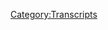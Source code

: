 {{Transcript
    | title         = [[484: September 18-19, 2020]]
    | caption       = [https://knowledgefight.libsyn.com/484-september-18-19-2020 Listen to this episode on Libsyn]
    | episodeNumber = [[484: September 18-19, 2020|484]]
    | length        = 01:24:39
}}

{{MessageBox
    | header     = Warning: Bot Generated Content
    | text       = This transcript was automatically generated by transcription software and likely contains many mistakes and misattributions. Please check the audio for definitive quotes, attribution, and context.
    | image      = N3yvass4myg91.webp
    | imagewidth = 50px
    | id         = warning
}}

{{TranscriptBlock
    | name      = Unknown Speaker
    | timestamp = 00:00:00.000
    | text      = I'm sick of them posing as if they're the good guys, saying we are the bad guys, knowledge
}}

{{TranscriptBlock
    | name      = Unknown Speaker
    | timestamp = 00:00:23.960
    | text      = fight, knowledge fight, I'm sick of them posing as if they're the good guys, saying we are
}}

{{TranscriptBlock
    | name      = Unknown Speaker
    | timestamp = 00:00:30.960
    | text      = the bad guys, knowledge fight, Dan and George, knowledge fight, Riddler, Riddler, Riddler,
}}

{{TranscriptBlock
    | name      = Unknown Speaker
    | timestamp = 00:00:35.960
    | text      = need, need money, Riddler, Riddler, Riddler, Andy and Tansil, Andy and Tansil, stop it,
}}

{{TranscriptBlock
    | name      = Unknown Speaker
    | timestamp = 00:00:42.960
    | text      = Andy and Tansil, Andy and Tansil, Andy and Andy, it's time to pray, Andy and Tansil,
}}

{{TranscriptBlock
    | name      = Unknown Speaker
    | timestamp = 00:00:47.960
    | text      = you're on the air, thanks for holding us.
}}

{{TranscriptBlock
    | name      = Unknown Speaker
    | timestamp = 00:00:49.960
    | text      = My name is Alex, I'm a good fan, I love your work, knowledgefight.com.
}}

{{TranscriptBlock
    | name      = Unknown Speaker
    | timestamp = 00:00:57.960
    | text      = I love you, hey everybody, welcome back to knowledgefight, I'm Dan, I'm Jordan, we're
}}

{{TranscriptBlock
    | name      = Unknown Speaker
    | timestamp = 00:01:01.960
    | text      = couple dudes, like to sit around, drink novelty beverages and talk a little bit about Alex
}}

{{TranscriptBlock
    | name      = Unknown Speaker
    | timestamp = 00:01:05.959
    | text      = Jones, indeed we are, Jordan, Jordan, quick question for you, sure.
}}

{{TranscriptBlock
    | name      = Unknown Speaker
    | timestamp = 00:01:15.959
    | text      = What's your bright spot today?
}}

{{TranscriptBlock
    | name      = Unknown Speaker
    | timestamp = 00:01:18.959
    | text      = All right.
}}

{{TranscriptBlock
    | name      = Unknown Speaker
    | timestamp = 00:01:19.780
    | text      = Tone changed quick there.
}}

{{TranscriptBlock
    | name      = Unknown Speaker
    | timestamp = 00:01:23.120
    | text      = My bright spot today is I have decided
}}

{{TranscriptBlock
    | name      = Unknown Speaker
    | timestamp = 00:01:26.859
    | text      = to get into indoor apartment composting.
}}

{{TranscriptBlock
    | name      = Unknown Speaker
    | timestamp = 00:01:30.599
    | text      = Of course.
}}

{{TranscriptBlock
    | name      = Unknown Speaker
    | timestamp = 00:01:31.439
    | text      = And so I have ordered a bag of worms.
}}

{{TranscriptBlock
    | name      = Unknown Speaker
    | timestamp = 00:01:34.599
    | text      = I'm really just leaning in.
}}

{{TranscriptBlock
    | name      = Unknown Speaker
    | timestamp = 00:01:38.840
    | text      = You are, you are.
}}

{{TranscriptBlock
    | name      = Unknown Speaker
    | timestamp = 00:01:40.799
    | text      = I told you a few days ago, I think it was,
}}

{{TranscriptBlock
    | name      = Unknown Speaker
    | timestamp = 00:01:43.319
    | text      = I was like, you're just turning into the weird dad
}}

{{TranscriptBlock
    | name      = Unknown Speaker
    | timestamp = 00:01:45.239
    | text      = where you're like, I'm gonna be in the garage
}}

{{TranscriptBlock
    | name      = Unknown Speaker
    | timestamp = 00:01:47.000
    | text      = for the next eight hours, nobody bother me.
}}

{{TranscriptBlock
    | name      = Unknown Speaker
    | timestamp = 00:01:48.879
    | text      = Yeah, turning my space into that metaphorical garage.
}}

{{TranscriptBlock
    | name      = Unknown Speaker
    | timestamp = 00:01:51.519
    | text      = Yeah, yeah, yeah, yeah.
}}

{{TranscriptBlock
    | name      = Unknown Speaker
    | timestamp = 00:01:52.840
    | text      = So now the bits of lettuce that I don't use
}}

{{TranscriptBlock
    | name      = Unknown Speaker
    | timestamp = 00:01:56.359
    | text      = can be eaten by these worms.
}}

{{TranscriptBlock
    | name      = Unknown Speaker
    | timestamp = 00:01:57.879
    | text      = Sure.
}}

{{TranscriptBlock
    | name      = Unknown Speaker
    | timestamp = 00:01:58.719
    | text      = Very excited about it.
}}

{{TranscriptBlock
    | name      = Unknown Speaker
    | timestamp = 00:01:59.560
    | text      = I like it, that's good stuff.
}}

{{TranscriptBlock
    | name      = Unknown Speaker
    | timestamp = 00:02:00.400
    | text      = Yeah, I've not arrived yet.
}}

{{TranscriptBlock
    | name      = Unknown Speaker
    | timestamp = 00:02:02.239
    | text      = Waste not, want not.
}}

{{TranscriptBlock
    | name      = Unknown Speaker
    | timestamp = 00:02:03.719
    | text      = There was that song that Alex plays,
}}

{{TranscriptBlock
    | name      = Unknown Speaker
    | timestamp = 00:02:07.120
    | text      = or used to play whenever he was trying to attack Joe Rogan
}}

{{TranscriptBlock
    | name      = Unknown Speaker
    | timestamp = 00:02:09.960
    | text      = when he was calling him a sneaky snake.
}}

{{TranscriptBlock
    | name      = Unknown Speaker
    | timestamp = 00:02:11.159
    | text      = Yeah.
}}

{{TranscriptBlock
    | name      = Unknown Speaker
    | timestamp = 00:02:12.000
    | text      = There's that song, Snake Farm,
}}

{{TranscriptBlock
    | name      = Unknown Speaker
    | timestamp = 00:02:13.520
    | text      = and I just keep singing in my head, worm farm.
}}

{{TranscriptBlock
    | name      = Unknown Speaker
    | timestamp = 00:02:15.719
    | text      = I just can't stop doing it, worm farm.
}}

{{TranscriptBlock
    | name      = Unknown Speaker
    | timestamp = 00:02:20.199
    | text      = We could, you are susceptible only to certain songs
}}

{{TranscriptBlock
    | name      = Unknown Speaker
    | timestamp = 00:02:24.080
    | text      = and purchases, like if there was a ad company
}}

{{TranscriptBlock
    | name      = Unknown Speaker
    | timestamp = 00:02:28.080
    | text      = that was specifically targeted towards you,
}}

{{TranscriptBlock
    | name      = Unknown Speaker
    | timestamp = 00:02:30.319
    | text      = they could find a way to like hack you completely.
}}

{{TranscriptBlock
    | name      = Unknown Speaker
    | timestamp = 00:02:32.960
    | text      = Worm farm.
}}

{{TranscriptBlock
    | name      = Unknown Speaker
    | timestamp = 00:02:33.800
    | text      = Snake Farm gots you to buy worms, like.
}}

{{TranscriptBlock
    | name      = Unknown Speaker
    | timestamp = 00:02:35.560
    | text      = No, I mean, it's not a one to one thing,
}}

{{TranscriptBlock
    | name      = Unknown Speaker
    | timestamp = 00:02:38.080
    | text      = but anyway, what's your bright spot?
}}

{{TranscriptBlock
    | name      = Unknown Speaker
    | timestamp = 00:02:40.539
    | text      = My bright spot, Dan, yesterday, my partner and I
}}

{{TranscriptBlock
    | name      = Unknown Speaker
    | timestamp = 00:02:43.599
    | text      = went out for a very long walk along the lakeside.
}}

{{TranscriptBlock
    | name      = Unknown Speaker
    | timestamp = 00:02:46.960
    | text      = Did you know that we have a lake in Chicago?
}}

{{TranscriptBlock
    | name      = Unknown Speaker
    | timestamp = 00:02:49.039
    | text      = What?
}}

{{TranscriptBlock
    | name      = Unknown Speaker
    | timestamp = 00:02:49.879
    | text      = Yeah, no, every time we travel,
}}

{{TranscriptBlock
    | name      = Unknown Speaker
    | timestamp = 00:02:52.639
    | text      = we're like, let's go walk along the beach, it's amazing.
}}

{{TranscriptBlock
    | name      = Unknown Speaker
    | timestamp = 00:02:55.219
    | text      = Let's go see the connection between the earth and the ocean,
}}

{{TranscriptBlock
    | name      = Unknown Speaker
    | timestamp = 00:02:58.539
    | text      = and we're like, we'd never go see the fucking lake.
}}

{{TranscriptBlock
    | name      = Unknown Speaker
    | timestamp = 00:03:01.379
    | text      = We walked along the beach, it's beautiful.
}}

{{TranscriptBlock
    | name      = Unknown Speaker
    | timestamp = 00:03:02.960
    | text      = There's a little bird sanctuary.
}}

{{TranscriptBlock
    | name      = Unknown Speaker
    | timestamp = 00:03:04.560
    | text      = I was wondering why the old neighborhood I lived in
}}

{{TranscriptBlock
    | name      = Unknown Speaker
    | timestamp = 00:03:06.939
    | text      = was called Lake View.
}}

{{TranscriptBlock
    | name      = Unknown Speaker
    | timestamp = 00:03:07.879
    | text      = Yeah, right?
}}

{{TranscriptBlock
    | name      = Unknown Speaker
    | timestamp = 00:03:08.719
    | text      = You can view the lake.
}}

{{TranscriptBlock
    | name      = Unknown Speaker
    | timestamp = 00:03:09.560
    | text      = You can view it.
}}

{{TranscriptBlock
    | name      = Unknown Speaker
    | timestamp = 00:03:10.479
    | text      = Huh.
}}

{{TranscriptBlock
    | name      = Unknown Speaker
    | timestamp = 00:03:11.319
    | text      = It's not far away.
}}

{{TranscriptBlock
    | name      = Unknown Speaker
    | timestamp = 00:03:12.139
    | text      = Weird.
}}

{{TranscriptBlock
    | name      = Unknown Speaker
    | timestamp = 00:03:12.979
    | text      = We never do, we go other places and do all the shit
}}

{{TranscriptBlock
    | name      = Unknown Speaker
    | timestamp = 00:03:16.120
    | text      = that if we just decided to do in Chicago, we could do.
}}

{{TranscriptBlock
    | name      = Unknown Speaker
    | timestamp = 00:03:18.879
    | text      = Yeah.
}}

{{TranscriptBlock
    | name      = Unknown Speaker
    | timestamp = 00:03:19.719
    | text      = It's ridiculous.
}}

{{TranscriptBlock
    | name      = Unknown Speaker
    | timestamp = 00:03:20.560
    | text      = But Lake Michigan is pretty gross.
}}

{{TranscriptBlock
    | name      = Unknown Speaker
    | timestamp = 00:03:22.759
    | text      = It is pretty gross. It's a dirty lake.
}}

{{TranscriptBlock
    | name      = Unknown Speaker
    | timestamp = 00:03:24.280
    | text      = It's really pretty, though.
}}

{{TranscriptBlock
    | name      = Unknown Speaker
    | timestamp = 00:03:26.060
    | text      = Yeah.
}}

{{TranscriptBlock
    | name      = Unknown Speaker
    | timestamp = 00:03:26.900
    | text      = Especially where we are, we're right at the edge there
}}

{{TranscriptBlock
    | name      = Unknown Speaker
    | timestamp = 00:03:29.520
    | text      = where you can see the city skyline
}}

{{TranscriptBlock
    | name      = Unknown Speaker
    | timestamp = 00:03:32.000
    | text      = while still having the bend in the lake around you,
}}

{{TranscriptBlock
    | name      = Unknown Speaker
    | timestamp = 00:03:34.759
    | text      = so it looks like the city is almost an island,
}}

{{TranscriptBlock
    | name      = Unknown Speaker
    | timestamp = 00:03:37.900
    | text      = a peninsula there, and it's very gorgeous.
}}

{{TranscriptBlock
    | name      = Unknown Speaker
    | timestamp = 00:03:40.419
    | text      = It is, as long as you don't look too close.
}}

{{TranscriptBlock
    | name      = Unknown Speaker
    | timestamp = 00:03:42.360
    | text      = No.
}}

{{TranscriptBlock
    | name      = Unknown Speaker
    | timestamp = 00:03:43.199
    | text      = It was really windy.
}}

{{TranscriptBlock
    | name      = Unknown Speaker
    | timestamp = 00:03:44.039
    | text      = That was the trick.
}}

{{TranscriptBlock
    | name      = Unknown Speaker
    | timestamp = 00:03:44.860
    | text      = Yeah.
}}

{{TranscriptBlock
    | name      = Unknown Speaker
    | timestamp = 00:03:45.699
    | text      = The waves looked beautiful.
}}

{{TranscriptBlock
    | name      = Unknown Speaker
    | timestamp = 00:03:47.039
    | text      = You couldn't see inside the water.
}}

{{TranscriptBlock
    | name      = Unknown Speaker
    | timestamp = 00:03:48.639
    | text      = I'm complaining about the dirtiness of the lake,
}}

{{TranscriptBlock
    | name      = Unknown Speaker
    | timestamp = 00:03:50.800
    | text      = and I'm also going to have a colony of worms.
}}

{{TranscriptBlock
    | name      = Unknown Speaker
    | timestamp = 00:03:54.919
    | text      = I contain multitudes.
}}

{{TranscriptBlock
    | name      = Unknown Speaker
    | timestamp = 00:03:56.159
    | text      = Yes, you are.
}}

{{TranscriptBlock
    | name      = Unknown Speaker
    | timestamp = 00:03:57.000
    | text      = You are a very complex person.
}}

{{TranscriptBlock
    | name      = Unknown Speaker
    | timestamp = 00:03:58.879
    | text      = Yeah.
}}

{{TranscriptBlock
    | name      = Unknown Speaker
    | timestamp = 00:03:59.719
    | text      = So, Jordan, today we've got an interesting episode
}}

{{TranscriptBlock
    | name      = Unknown Speaker
    | timestamp = 00:04:03.719
    | text      = to break down.
}}

{{TranscriptBlock
    | name      = Unknown Speaker
    | timestamp = 00:04:05.039
    | text      = All right.
}}

{{TranscriptBlock
    | name      = Unknown Speaker
    | timestamp = 00:04:05.879
    | text      = We're going to be talking about the 18th and 19th
}}

{{TranscriptBlock
    | name      = Unknown Speaker
    | timestamp = 00:04:08.240
    | text      = of September, 2020.
}}

{{TranscriptBlock
    | name      = Unknown Speaker
    | timestamp = 00:04:09.560
    | text      = I'm Dan.
}}

{{TranscriptBlock
    | name      = Unknown Speaker
    | timestamp = 00:04:10.400
    | text      = This is 2020.
}}

{{TranscriptBlock
    | name      = Unknown Speaker
    | timestamp = 00:04:11.219
    | text      = Oh, God damn it.
}}

{{TranscriptBlock
    | name      = Unknown Speaker
    | timestamp = 00:04:12.060
    | text      = So, of course, on the evening of the 18th,
}}

{{TranscriptBlock
    | name      = Unknown Speaker
    | timestamp = 00:04:15.759
    | text      = Ruth Bader Ginsburg, Supreme Court Justice, passed away.
}}

{{TranscriptBlock
    | name      = Unknown Speaker
    | timestamp = 00:04:18.319
    | text      = Who's that?
}}

{{TranscriptBlock
    | name      = Unknown Speaker
    | timestamp = 00:04:19.920
    | text      = It's caused a lot of...
}}

{{TranscriptBlock
    | name      = Unknown Speaker
    | timestamp = 00:04:23.199
    | text      = Consternation would be the word I would choose.
}}

{{TranscriptBlock
    | name      = Unknown Speaker
    | timestamp = 00:04:25.279
    | text      = Yeah, yeah.
}}

{{TranscriptBlock
    | name      = Unknown Speaker
    | timestamp = 00:04:26.519
    | text      = I'm having a difficulty processing everything,
}}

{{TranscriptBlock
    | name      = Unknown Speaker
    | timestamp = 00:04:29.000
    | text      = but maybe in a slightly different way
}}

{{TranscriptBlock
    | name      = Unknown Speaker
    | timestamp = 00:04:30.920
    | text      = than a lot of other folks.
}}

{{TranscriptBlock
    | name      = Unknown Speaker
    | timestamp = 00:04:31.920
    | text      = Sure.
}}

{{TranscriptBlock
    | name      = Unknown Speaker
    | timestamp = 00:04:32.759
    | text      = Or maybe fairly similar to other folks.
}}

{{TranscriptBlock
    | name      = Unknown Speaker
    | timestamp = 00:04:35.720
    | text      = I'm not entirely sure.
}}

{{TranscriptBlock
    | name      = Unknown Speaker
    | timestamp = 00:04:37.379
    | text      = I'm worried about what comes next.
}}

{{TranscriptBlock
    | name      = Unknown Speaker
    | timestamp = 00:04:41.120
    | text      = I'm worried about political actors' behavior.
}}

{{TranscriptBlock
    | name      = Unknown Speaker
    | timestamp = 00:04:45.800
    | text      = I'm worried about the GOP.
}}

{{TranscriptBlock
    | name      = Unknown Speaker
    | timestamp = 00:04:47.899
    | text      = Yeah.
}}

{{TranscriptBlock
    | name      = Unknown Speaker
    | timestamp = 00:04:48.740
    | text      = And it doesn't feel good.
}}

{{TranscriptBlock
    | name      = Unknown Speaker
    | timestamp = 00:04:51.560
    | text      = No, no, it doesn't.
}}

{{TranscriptBlock
    | name      = Unknown Speaker
    | timestamp = 00:04:53.519
    | text      = No, it doesn't.
}}

{{TranscriptBlock
    | name      = Unknown Speaker
    | timestamp = 00:04:55.180
    | text      = It is, it's fun though, for me,
}}

{{TranscriptBlock
    | name      = Unknown Speaker
    | timestamp = 00:04:58.319
    | text      = just because now everybody's where I am all the time.
}}

{{TranscriptBlock
    | name      = Unknown Speaker
    | timestamp = 00:05:01.759
    | text      = Oh.
}}

{{TranscriptBlock
    | name      = Unknown Speaker
    | timestamp = 00:05:02.600
    | text      = Everybody's very emotional.
}}

{{TranscriptBlock
    | name      = Unknown Speaker
    | timestamp = 00:05:03.620
    | text      = Yeah.
}}

{{TranscriptBlock
    | name      = Unknown Speaker
    | timestamp = 00:05:04.459
    | text      = Furious, confused, unhappy,
}}

{{TranscriptBlock
    | name      = Unknown Speaker
    | timestamp = 00:05:08.279
    | text      = willing to yell at the drop of a hat.
}}

{{TranscriptBlock
    | name      = Unknown Speaker
    | timestamp = 00:05:10.699
    | text      = It does, I mean...
}}

{{TranscriptBlock
    | name      = Unknown Speaker
    | timestamp = 00:05:11.600
    | text      = You're all in my world now.
}}

{{TranscriptBlock
    | name      = Unknown Speaker
    | timestamp = 00:05:13.319
    | text      = Welcome to the fucking Thunderdome.
}}

{{TranscriptBlock
    | name      = Unknown Speaker
    | timestamp = 00:05:15.319
    | text      = If anything, it really should give people
}}

{{TranscriptBlock
    | name      = Unknown Speaker
    | timestamp = 00:05:17.160
    | text      = greater appreciation of what you live with.
}}

{{TranscriptBlock
    | name      = Unknown Speaker
    | timestamp = 00:05:20.879
    | text      = That's what I've called...
}}

{{TranscriptBlock
    | name      = Unknown Speaker
    | timestamp = 00:05:21.720
    | text      = How difficult it is to be you.
}}

{{TranscriptBlock
    | name      = Unknown Speaker
    | timestamp = 00:05:22.879
    | text      = Again, this is all about me.
}}

{{TranscriptBlock
    | name      = Unknown Speaker
    | timestamp = 00:05:25.199
    | text      = I don't know if you've noticed this.
}}

{{TranscriptBlock
    | name      = Unknown Speaker
    | timestamp = 00:05:26.600
    | text      = Yeah, yeah.
}}

{{TranscriptBlock
    | name      = Unknown Speaker
    | timestamp = 00:05:27.439
    | text      = I'm pretty sure this is a simulation.
}}

{{TranscriptBlock
    | name      = Unknown Speaker
    | timestamp = 00:05:29.160
    | text      = Certainly the passing of a Supreme Court Justice
}}

{{TranscriptBlock
    | name      = Unknown Speaker
    | timestamp = 00:05:32.160
    | text      = is about you.
}}

{{TranscriptBlock
    | name      = Unknown Speaker
    | timestamp = 00:05:34.000
    | text      = What else am I gonna do?
}}

{{TranscriptBlock
    | name      = Unknown Speaker
    | timestamp = 00:05:35.040
    | text      = I laughed maniacally the moment it happened
}}

{{TranscriptBlock
    | name      = Unknown Speaker
    | timestamp = 00:05:37.680
    | text      = because of course that would happen then.
}}

{{TranscriptBlock
    | name      = Unknown Speaker
    | timestamp = 00:05:40.639
    | text      = And then I cried because why wouldn't you cry?
}}

{{TranscriptBlock
    | name      = Unknown Speaker
    | timestamp = 00:05:44.759
    | text      = And now I'm just vacillating back and forth
}}

{{TranscriptBlock
    | name      = Unknown Speaker
    | timestamp = 00:05:47.519
    | text      = between the two.
}}

{{TranscriptBlock
    | name      = Unknown Speaker
    | timestamp = 00:05:48.360
    | text      = It's great.
}}

{{TranscriptBlock
    | name      = Unknown Speaker
    | timestamp = 00:05:49.199
    | text      = That doesn't sound great, but it sounds human.
}}

{{TranscriptBlock
    | name      = Unknown Speaker
    | timestamp = 00:05:52.279
    | text      = So what we've got is the 19th was Saturday
}}

{{TranscriptBlock
    | name      = Unknown Speaker
    | timestamp = 00:05:56.240
    | text      = and Alex had a special Saturday show
}}

{{TranscriptBlock
    | name      = Unknown Speaker
    | timestamp = 00:06:00.540
    | text      = breaking down the news and what have you.
}}

{{TranscriptBlock
    | name      = Unknown Speaker
    | timestamp = 00:06:03.259
    | text      = Bunch of nonsense.
}}

{{TranscriptBlock
    | name      = Unknown Speaker
    | timestamp = 00:06:05.079
    | text      = Real murderer's row of terrible guests.
}}

{{TranscriptBlock
    | name      = Unknown Speaker
    | timestamp = 00:06:08.800
    | text      = But also Alex is...
}}

{{TranscriptBlock
    | name      = Unknown Speaker
    | timestamp = 00:06:10.319
    | text      = Who should be on the Supreme Court?
}}

{{TranscriptBlock
    | name      = Unknown Speaker
    | timestamp = 00:06:12.319
    | text      = Melania Trump, Dan.
}}

{{TranscriptBlock
    | name      = Unknown Speaker
    | timestamp = 00:06:14.519
    | text      = Steve Pachanik does not show up.
}}

{{TranscriptBlock
    | name      = Unknown Speaker
    | timestamp = 00:06:16.879
    | text      = Probably was unavailable on short-term notice,
}}

{{TranscriptBlock
    | name      = Unknown Speaker
    | timestamp = 00:06:20.660
    | text      = but we got Norm Paddis.
}}

{{TranscriptBlock
    | name      = Unknown Speaker
    | timestamp = 00:06:22.839
    | text      = Oh!
}}

{{TranscriptBlock
    | name      = Unknown Speaker
    | timestamp = 00:06:24.399
    | text      = Former Alex Jones lawyer, Norm Paddis.
}}

{{TranscriptBlock
    | name      = Unknown Speaker
    | timestamp = 00:06:26.959
    | text      = Former Alex Jones lawyer, Robert Barnes.
}}

{{TranscriptBlock
    | name      = Unknown Speaker
    | timestamp = 00:06:29.439
    | text      = Get the fuck out.
}}

{{TranscriptBlock
    | name      = Unknown Speaker
    | timestamp = 00:06:30.839
    | text      = What are we doing?
}}

{{TranscriptBlock
    | name      = Unknown Speaker
    | timestamp = 00:06:33.800
    | text      = Because he's, you know...
}}

{{TranscriptBlock
    | name      = Unknown Speaker
    | timestamp = 00:06:35.079
    | text      = We need the best legal minds of our generation.
}}

{{TranscriptBlock
    | name      = Unknown Speaker
    | timestamp = 00:06:37.439
    | text      = He always introduces them as constitutional lawyers
}}

{{TranscriptBlock
    | name      = Unknown Speaker
    | timestamp = 00:06:40.199
    | text      = and so it's a natural fit for his show, but it is silly.
}}

{{TranscriptBlock
    | name      = Unknown Speaker
    | timestamp = 00:06:47.319
    | text      = So what we also have is the 18th.
}}

{{TranscriptBlock
    | name      = Unknown Speaker
    | timestamp = 00:06:49.879
    | text      = Now when Alex did his show during the day
}}

{{TranscriptBlock
    | name      = Unknown Speaker
    | timestamp = 00:06:52.319
    | text      = on the 18th on Friday, there was no news.
}}

{{TranscriptBlock
    | name      = Unknown Speaker
    | timestamp = 00:06:55.699
    | text      = This hadn't happened yet.
}}

{{TranscriptBlock
    | name      = Unknown Speaker
    | timestamp = 00:06:57.199
    | text      = And so that's irrelevant.
}}

{{TranscriptBlock
    | name      = Unknown Speaker
    | timestamp = 00:06:59.019
    | text      = We're gonna ignore it.
}}

{{TranscriptBlock
    | name      = Unknown Speaker
    | timestamp = 00:06:59.860
    | text      = Yeah, why would we?
}}

{{TranscriptBlock
    | name      = Unknown Speaker
    | timestamp = 00:07:00.680
    | text      = However, Alex has started doing this thing
}}

{{TranscriptBlock
    | name      = Unknown Speaker
    | timestamp = 00:07:03.480
    | text      = called election countdown or whatever
}}

{{TranscriptBlock
    | name      = Unknown Speaker
    | timestamp = 00:07:06.199
    | text      = and it's a nightly show that's hosted by Deanna Lorraine
}}

{{TranscriptBlock
    | name      = Unknown Speaker
    | timestamp = 00:07:11.319
    | text      = and Harrison Smith.
}}

{{TranscriptBlock
    | name      = Unknown Speaker
    | timestamp = 00:07:12.639
    | text      = Get the fuck out.
}}

{{TranscriptBlock
    | name      = Unknown Speaker
    | timestamp = 00:07:13.480
    | text      = And I think Owen Schroyer
}}

{{TranscriptBlock
    | name      = Unknown Speaker
    | timestamp = 00:07:14.680
    | text      = and then Alex will drop in sometimes.
}}

{{TranscriptBlock
    | name      = Unknown Speaker
    | timestamp = 00:07:16.879
    | text      = And so because the major breaking news,
}}

{{TranscriptBlock
    | name      = Unknown Speaker
    | timestamp = 00:07:20.600
    | text      = Alex had to come in for election countdown.
}}

{{TranscriptBlock
    | name      = Unknown Speaker
    | timestamp = 00:07:24.120
    | text      = So we've got that.
}}

{{TranscriptBlock
    | name      = Unknown Speaker
    | timestamp = 00:07:25.480
    | text      = We've got Alex's time with Harrison Smith
}}

{{TranscriptBlock
    | name      = Unknown Speaker
    | timestamp = 00:07:28.680
    | text      = on the night of the 18th and then Alex's show on the 19th.
}}

{{TranscriptBlock
    | name      = Unknown Speaker
    | timestamp = 00:07:33.240
    | text      = And I would say that there's only one word
}}

{{TranscriptBlock
    | name      = Unknown Speaker
    | timestamp = 00:07:35.519
    | text      = that can describe this episode.
}}

{{TranscriptBlock
    | name      = Unknown Speaker
    | timestamp = 00:07:37.319
    | text      = This is going to be egg-splosive.
}}

{{TranscriptBlock
    | name      = Unknown Speaker
    | timestamp = 00:07:39.839
    | text      = Egg-splosive. Egg-splosive.
}}

{{TranscriptBlock
    | name      = Unknown Speaker
    | timestamp = 00:07:41.600
    | text      = All right, okay.
}}

{{TranscriptBlock
    | name      = Unknown Speaker
    | timestamp = 00:07:43.439
    | text      = There's a, it's egg-splosive.
}}

{{TranscriptBlock
    | name      = Unknown Speaker
    | timestamp = 00:07:45.519
    | text      = So he's got a show with Deanna Lorraine
}}

{{TranscriptBlock
    | name      = Unknown Speaker
    | timestamp = 00:07:47.920
    | text      = and Harrison Smith.
}}

{{TranscriptBlock
    | name      = Unknown Speaker
    | timestamp = 00:07:49.000
    | text      = Does he?
}}

{{TranscriptBlock
    | name      = Unknown Speaker
    | timestamp = 00:07:49.839
    | text      = Deanna might. Okay, torture is
}}

{{TranscriptBlock
    | name      = Unknown Speaker
    | timestamp = 00:07:51.639
    | text      = a war crime, Dan.
}}

{{TranscriptBlock
    | name      = Unknown Speaker
    | timestamp = 00:07:52.720
    | text      = It's true.
}}

{{TranscriptBlock
    | name      = Unknown Speaker
    | timestamp = 00:07:53.959
    | text      = Deanna might be on that episode,
}}

{{TranscriptBlock
    | name      = Unknown Speaker
    | timestamp = 00:07:56.240
    | text      = but I turned it off once Alex left.
}}

{{TranscriptBlock
    | name      = Unknown Speaker
    | timestamp = 00:07:57.959
    | text      = Good call.
}}

{{TranscriptBlock
    | name      = Unknown Speaker
    | timestamp = 00:07:58.800
    | text      = Because I don't care what Harrison Smith says.
}}

{{TranscriptBlock
    | name      = Unknown Speaker
    | timestamp = 00:08:00.480
    | text      = Absolutely not.
}}

{{TranscriptBlock
    | name      = Unknown Speaker
    | timestamp = 00:08:01.319
    | text      = Look, I make my career listening to this horrible shit.
}}

{{TranscriptBlock
    | name      = Unknown Speaker
    | timestamp = 00:08:06.879
    | text      = Sure.
}}

{{TranscriptBlock
    | name      = Unknown Speaker
    | timestamp = 00:08:07.720
    | text      = And I have standards.
}}

{{TranscriptBlock
    | name      = Unknown Speaker
    | timestamp = 00:08:08.560
    | text      = Yeah, yeah, yeah.
}}

{{TranscriptBlock
    | name      = Unknown Speaker
    | timestamp = 00:08:09.399
    | text      = Torture is a war crime, Dan.
}}

{{TranscriptBlock
    | name      = Unknown Speaker
    | timestamp = 00:08:11.000
    | text      = So I guess we should get down to business,
}}

{{TranscriptBlock
    | name      = Unknown Speaker
    | timestamp = 00:08:14.720
    | text      = but before we do, let's take a little moment
}}

{{TranscriptBlock
    | name      = Unknown Speaker
    | timestamp = 00:08:16.519
    | text      = to say thank you to some folks who have signed up
}}

{{TranscriptBlock
    | name      = Unknown Speaker
    | timestamp = 00:08:17.800
    | text      = and are supporting the show.
}}

{{TranscriptBlock
    | name      = Unknown Speaker
    | timestamp = 00:08:18.639
    | text      = That's a great idea.
}}

{{TranscriptBlock
    | name      = Unknown Speaker
    | timestamp = 00:08:19.480
    | text      = So first, Ryan, thank you so much.
}}

{{TranscriptBlock
    | name      = Unknown Speaker
    | timestamp = 00:08:20.720
    | text      = You're now a policy wonk.
}}

{{TranscriptBlock
    | name      = Unknown Speaker
    | timestamp = 00:08:21.800
    | text      = I'm a policy wonk.
}}

{{TranscriptBlock
    | name      = Unknown Speaker
    | timestamp = 00:08:22.839
    | text      = Thanks, Ryan.
}}

{{TranscriptBlock
    | name      = Unknown Speaker
    | timestamp = 00:08:23.680
    | text      = Thank you.
}}

{{TranscriptBlock
    | name      = Unknown Speaker
    | timestamp = 00:08:24.519
    | text      = Next, Kyle B.
}}

{{TranscriptBlock
    | name      = Unknown Speaker
    | timestamp = 00:08:25.360
    | text      = Thank you so much.
}}

{{TranscriptBlock
    | name      = Unknown Speaker
    | timestamp = 00:08:26.180
    | text      = You're now a policy wonk.
}}

{{TranscriptBlock
    | name      = Unknown Speaker
    | timestamp = 00:08:27.019
    | text      = I'm a policy wonk.
}}

{{TranscriptBlock
    | name      = Unknown Speaker
    | timestamp = 00:08:27.839
    | text      = Thank you very much, Kyle.
}}

{{TranscriptBlock
    | name      = Unknown Speaker
    | timestamp = 00:08:28.680
    | text      = Thank you.
}}

{{TranscriptBlock
    | name      = Unknown Speaker
    | timestamp = 00:08:29.519
    | text      = Next, Jordan is a shitty flower.
}}

{{TranscriptBlock
    | name      = Unknown Speaker
    | timestamp = 00:08:30.639
    | text      = Thank you so much.
}}

{{TranscriptBlock
    | name      = Unknown Speaker
    | timestamp = 00:08:31.480
    | text      = You are now a policy wonk.
}}

{{TranscriptBlock
    | name      = Unknown Speaker
    | timestamp = 00:08:32.399
    | text      = I'm a policy wonk.
}}

{{TranscriptBlock
    | name      = Unknown Speaker
    | timestamp = 00:08:33.240
    | text      = Thank you very much, Jordan is a shitty flower.
}}

{{TranscriptBlock
    | name      = Unknown Speaker
    | timestamp = 00:08:35.240
    | text      = That's a reference to Turd Blossom.
}}

{{TranscriptBlock
    | name      = Unknown Speaker
    | timestamp = 00:08:36.960
    | text      = Ah.
}}

{{TranscriptBlock
    | name      = Unknown Speaker
    | timestamp = 00:08:38.200
    | text      = Next, Erin R.
}}

{{TranscriptBlock
    | name      = Unknown Speaker
    | timestamp = 00:08:39.320
    | text      = Thank you so much.
}}

{{TranscriptBlock
    | name      = Unknown Speaker
    | timestamp = 00:08:40.159
    | text      = You are now a policy wonk.
}}

{{TranscriptBlock
    | name      = Unknown Speaker
    | timestamp = 00:08:41.039
    | text      = I'm a policy wonk.
}}

{{TranscriptBlock
    | name      = Unknown Speaker
    | timestamp = 00:08:42.279
    | text      = Thanks, Erin.
}}

{{TranscriptBlock
    | name      = Unknown Speaker
    | timestamp = 00:08:43.120
    | text      = Thank you.
}}

{{TranscriptBlock
    | name      = Unknown Speaker
    | timestamp = 00:08:43.940
    | text      = Next, OneXInfoWarrior.
}}

{{TranscriptBlock
    | name      = Unknown Speaker
    | timestamp = 00:08:45.460
    | text      = Thank you so much.
}}

{{TranscriptBlock
    | name      = Unknown Speaker
    | timestamp = 00:08:46.299
    | text      = You are now a policy wonk.
}}

{{TranscriptBlock
    | name      = Unknown Speaker
    | timestamp = 00:08:47.320
    | text      = I'm a policy wonk.
}}

{{TranscriptBlock
    | name      = Unknown Speaker
    | timestamp = 00:08:48.360
    | text      = Thank you very much, OneXInfoWarrior,
}}

{{TranscriptBlock
    | name      = Unknown Speaker
    | timestamp = 00:08:50.320
    | text      = and congratulations.
}}

{{TranscriptBlock
    | name      = Unknown Speaker
    | timestamp = 00:08:51.320
    | text      = Yeah.
}}

{{TranscriptBlock
    | name      = Unknown Speaker
    | timestamp = 00:08:52.159
    | text      = Next, Yuen C.
}}

{{TranscriptBlock
    | name      = Unknown Speaker
    | timestamp = 00:08:53.480
    | text      = Thank you so much.
}}

{{TranscriptBlock
    | name      = Unknown Speaker
    | timestamp = 00:08:54.320
    | text      = You are now a policy wonk.
}}

{{TranscriptBlock
    | name      = Unknown Speaker
    | timestamp = 00:08:55.200
    | text      = I'm a policy wonk.
}}

{{TranscriptBlock
    | name      = Unknown Speaker
    | timestamp = 00:08:56.039
    | text      = Thank you, Yuen.
}}

{{TranscriptBlock
    | name      = Unknown Speaker
    | timestamp = 00:08:57.000
    | text      = Thank you.
}}

{{TranscriptBlock
    | name      = Unknown Speaker
    | timestamp = 00:08:57.820
    | text      = Next, Chris B.
}}

{{TranscriptBlock
    | name      = Unknown Speaker
    | timestamp = 00:08:58.659
    | text      = Thank you so much.
}}

{{TranscriptBlock
    | name      = Unknown Speaker
    | timestamp = 00:08:59.500
    | text      = I'm a policy wonk.
}}

{{TranscriptBlock
    | name      = Unknown Speaker
    | timestamp = 00:09:01.039
    | text      = Thanks, Chris.
}}

{{TranscriptBlock
    | name      = Unknown Speaker
    | timestamp = 00:09:01.879
    | text      = Thank you.
}}

{{TranscriptBlock
    | name      = Unknown Speaker
    | timestamp = 00:09:02.700
    | text      = And finally, thank you so much, Ed G.
}}

{{TranscriptBlock
    | name      = Unknown Speaker
    | timestamp = 00:09:04.740
    | text      = Thank you so much.
}}

{{TranscriptBlock
    | name      = Unknown Speaker
    | timestamp = 00:09:05.720
    | text      = Ooh, you're now a policy wonk.
}}

{{TranscriptBlock
    | name      = Unknown Speaker
    | timestamp = 00:09:07.399
    | text      = I'm a policy wonk.
}}

{{TranscriptBlock
    | name      = Unknown Speaker
    | timestamp = 00:09:08.639
    | text      = Thank you very much, Ed.
}}

{{TranscriptBlock
    | name      = Unknown Speaker
    | timestamp = 00:09:09.679
    | text      = Thank you, Eddie.
}}

{{TranscriptBlock
    | name      = Unknown Speaker
    | timestamp = 00:09:11.080
    | text      = If you're out there listening, you're thinking,
}}

{{TranscriptBlock
    | name      = Unknown Speaker
    | timestamp = 00:09:12.080
    | text      = hey, I enjoy this show.
}}

{{TranscriptBlock
    | name      = Unknown Speaker
    | timestamp = 00:09:12.919
    | text      = I'd like to support what these gents do.
}}

{{TranscriptBlock
    | name      = Unknown Speaker
    | timestamp = 00:09:13.759
    | text      = You can do that by going to our website, knowledgefight.com,
}}

{{TranscriptBlock
    | name      = Unknown Speaker
    | timestamp = 00:09:15.879
    | text      = clicking that little button that says support the show.
}}

{{TranscriptBlock
    | name      = Unknown Speaker
    | timestamp = 00:09:17.879
    | text      = We would appreciate it.
}}

{{TranscriptBlock
    | name      = Unknown Speaker
    | timestamp = 00:09:18.720
    | text      = It would be very lovely.
}}

{{TranscriptBlock
    | name      = Unknown Speaker
    | timestamp = 00:09:20.080
    | text      = Or what you could do is you could find your way
}}

{{TranscriptBlock
    | name      = Unknown Speaker
    | timestamp = 00:09:24.480
    | text      = next to a large body of water with your, what?
}}

{{TranscriptBlock
    | name      = Unknown Speaker
    | timestamp = 00:09:31.019
    | text      = You're just not supportive, Dan.
}}

{{TranscriptBlock
    | name      = Unknown Speaker
    | timestamp = 00:09:32.559
    | text      = Not of this.
}}

{{TranscriptBlock
    | name      = Unknown Speaker
    | timestamp = 00:09:33.399
    | text      = You're just the first thing I say and you just go, ugh.
}}

{{TranscriptBlock
    | name      = Unknown Speaker
    | timestamp = 00:09:36.740
    | text      = Not, I'm not.
}}

{{TranscriptBlock
    | name      = Unknown Speaker
    | timestamp = 00:09:37.580
    | text      = You know what?
}}

{{TranscriptBlock
    | name      = Unknown Speaker
    | timestamp = 00:09:38.399
    | text      = How about this, Dan?
}}

{{TranscriptBlock
    | name      = Unknown Speaker
    | timestamp = 00:09:39.240
    | text      = You're right.
}}

{{TranscriptBlock
    | name      = Unknown Speaker
    | timestamp = 00:09:40.080
    | text      = How about find a local bail fund or charity in your area
}}

{{TranscriptBlock
    | name      = Unknown Speaker
    | timestamp = 00:09:42.200
    | text      = and donate some goddamn money to it?
}}

{{TranscriptBlock
    | name      = Unknown Speaker
    | timestamp = 00:09:44.320
    | text      = How does that feel?
}}

{{TranscriptBlock
    | name      = Unknown Speaker
    | timestamp = 00:09:45.299
    | text      = That works.
}}

{{TranscriptBlock
    | name      = Unknown Speaker
    | timestamp = 00:09:46.139
    | text      = How does that feel, Dan?
}}

{{TranscriptBlock
    | name      = Unknown Speaker
    | timestamp = 00:09:47.039
    | text      = I can support that.
}}

{{TranscriptBlock
    | name      = Unknown Speaker
    | timestamp = 00:09:48.259
    | text      = Okay, good.
}}

{{TranscriptBlock
    | name      = Unknown Speaker
    | timestamp = 00:09:49.100
    | text      = I will take your criticism and it's totally fair.
}}

{{TranscriptBlock
    | name      = Unknown Speaker
    | timestamp = 00:09:52.840
    | text      = I am not supportive of how you do that, Dan.
}}

{{TranscriptBlock
    | name      = Unknown Speaker
    | timestamp = 00:09:56.559
    | text      = You are not supportive at all.
}}

{{TranscriptBlock
    | name      = Unknown Speaker
    | timestamp = 00:09:58.200
    | text      = That bit is trash.
}}

{{TranscriptBlock
    | name      = Unknown Speaker
    | timestamp = 00:09:59.039
    | text      = You started the bit and then you just hand it off to me.
}}

{{TranscriptBlock
    | name      = Unknown Speaker
    | timestamp = 00:10:01.600
    | text      = Because I wasn't good at it.
}}

{{TranscriptBlock
    | name      = Unknown Speaker
    | timestamp = 00:10:03.200
    | text      = Because it was my bit in the beginning.
}}

{{TranscriptBlock
    | name      = Unknown Speaker
    | timestamp = 00:10:04.039
    | text      = Anyway.
}}

{{TranscriptBlock
    | name      = Unknown Speaker
    | timestamp = 00:10:09.679
    | text      = You do have standards.
}}

{{TranscriptBlock
    | name      = Unknown Speaker
    | timestamp = 00:10:10.639
    | text      = Yeah, so I have two out of context drops
}}

{{TranscriptBlock
    | name      = Unknown Speaker
    | timestamp = 00:10:12.720
    | text      = from today's show to supplement the explosiveness.
}}

{{TranscriptBlock
    | name      = Unknown Speaker
    | timestamp = 00:10:17.840
    | text      = The first is Alex discussing, eh.
}}

{{TranscriptBlock
    | name      = Unknown Speaker
    | timestamp = 00:10:21.360
    | text      = Listeners and viewers, you don't need me to tell you
}}

{{TranscriptBlock
    | name      = Unknown Speaker
    | timestamp = 00:10:23.379
    | text      = that the left loves the Supreme Court.
}}

{{TranscriptBlock
    | name      = Unknown Speaker
    | timestamp = 00:10:25.879
    | text      = Ooh, the left loves the Supreme Court.
}}

{{TranscriptBlock
    | name      = Unknown Speaker
    | timestamp = 00:10:28.720
    | text      = I don't need to tell you that.
}}

{{TranscriptBlock
    | name      = Unknown Speaker
    | timestamp = 00:10:31.720
    | text      = You know that institution that gave us such hits
}}

{{TranscriptBlock
    | name      = Unknown Speaker
    | timestamp = 00:10:35.120
    | text      = as a stolen election and Citizens United,
}}

{{TranscriptBlock
    | name      = Unknown Speaker
    | timestamp = 00:10:39.240
    | text      = i.e. the rest of the elections being stolen.
}}

{{TranscriptBlock
    | name      = Unknown Speaker
    | timestamp = 00:10:42.639
    | text      = It implies on some level that the right
}}

{{TranscriptBlock
    | name      = Unknown Speaker
    | timestamp = 00:10:45.120
    | text      = doesn't love the Supreme Court.
}}

{{TranscriptBlock
    | name      = Unknown Speaker
    | timestamp = 00:10:46.559
    | text      = No, apparently they don't.
}}

{{TranscriptBlock
    | name      = Unknown Speaker
    | timestamp = 00:10:48.159
    | text      = But Alex does have some positive things to say
}}

{{TranscriptBlock
    | name      = Unknown Speaker
    | timestamp = 00:10:50.639
    | text      = about somebody else.
}}

{{TranscriptBlock
    | name      = Unknown Speaker
    | timestamp = 00:10:52.039
    | text      = Hitler was very accomplished.
}}

{{TranscriptBlock
    | name      = Unknown Speaker
    | timestamp = 00:10:53.399
    | text      = Oh boy.
}}

{{TranscriptBlock
    | name      = Unknown Speaker
    | timestamp = 00:10:54.720
    | text      = Total stud, complete badass, very accomplished.
}}

{{TranscriptBlock
    | name      = Unknown Speaker
    | timestamp = 00:10:57.519
    | text      = Wow, very accomplished.
}}

{{TranscriptBlock
    | name      = Unknown Speaker
    | timestamp = 00:10:58.559
    | text      = Yeah.
}}

{{TranscriptBlock
    | name      = Unknown Speaker
    | timestamp = 00:10:59.379
    | text      = I just think you shouldn't compliment Hitler that much.
}}

{{TranscriptBlock
    | name      = Unknown Speaker
    | timestamp = 00:11:04.919
    | text      = I understand the point that he's trying to make.
}}

{{TranscriptBlock
    | name      = Unknown Speaker
    | timestamp = 00:11:06.759
    | text      = Sure.
}}

{{TranscriptBlock
    | name      = Unknown Speaker
    | timestamp = 00:11:07.600
    | text      = You know, like the sort of, he did do a lot of things.
}}

{{TranscriptBlock
    | name      = Unknown Speaker
    | timestamp = 00:11:12.919
    | text      = He's accomplished.
}}

{{TranscriptBlock
    | name      = Unknown Speaker
    | timestamp = 00:11:13.759
    | text      = He is accomplished.
}}

{{TranscriptBlock
    | name      = Unknown Speaker
    | timestamp = 00:11:14.940
    | text      = That's something an edgy high schooler might say.
}}

{{TranscriptBlock
    | name      = Unknown Speaker
    | timestamp = 00:11:18.159
    | text      = Not a serious political analyst.
}}

{{TranscriptBlock
    | name      = Unknown Speaker
    | timestamp = 00:11:20.460
    | text      = It's not really a point that needs to be made.
}}

{{TranscriptBlock
    | name      = Unknown Speaker
    | timestamp = 00:11:23.279
    | text      = No, no, no, no, no, no.
}}

{{TranscriptBlock
    | name      = Unknown Speaker
    | timestamp = 00:11:25.000
    | text      = No one's sitting around and complaining about Hitler.
}}

{{TranscriptBlock
    | name      = Unknown Speaker
    | timestamp = 00:11:27.480
    | text      = All right, hold on, hold on.
}}

{{TranscriptBlock
    | name      = Unknown Speaker
    | timestamp = 00:11:29.559
    | text      = Everybody, let's stop for a second.
}}

{{TranscriptBlock
    | name      = Unknown Speaker
    | timestamp = 00:11:31.440
    | text      = Look, I know, I know.
}}

{{TranscriptBlock
    | name      = Unknown Speaker
    | timestamp = 00:11:33.639
    | text      = But consider how much he achieved in his life, Dan.
}}

{{TranscriptBlock
    | name      = Unknown Speaker
    | timestamp = 00:11:37.039
    | text      = It seems trite, pointless.
}}

{{TranscriptBlock
    | name      = Unknown Speaker
    | timestamp = 00:11:40.059
    | text      = So we start here on the 18th, the evening of the 18th.
}}

{{TranscriptBlock
    | name      = Unknown Speaker
    | timestamp = 00:11:43.120
    | text      = Harrison Smith opens the show with breaking news.
}}

{{TranscriptBlock
    | name      = Unknown Speaker
    | timestamp = 00:11:46.559
    | text      = Welcome, ladies and gentlemen,
}}

{{TranscriptBlock
    | name      = Unknown Speaker
    | timestamp = 00:11:47.759
    | text      = to the InfoWars 2020 election countdown coverage.
}}

{{TranscriptBlock
    | name      = Unknown Speaker
    | timestamp = 00:11:51.440
    | text      = My name's Harrison Smith, and breaking news.
}}

{{TranscriptBlock
    | name      = Unknown Speaker
    | timestamp = 00:11:54.700
    | text      = We have for you news that just came out minutes ago.
}}

{{TranscriptBlock
    | name      = Unknown Speaker
    | timestamp = 00:11:58.279
    | text      = Justice Ruth Bader Ginsburg has died.
}}

{{TranscriptBlock
    | name      = Unknown Speaker
    | timestamp = 00:12:02.679
    | text      = Supreme Court Justice Ruth Bader Ginsburg
}}

{{TranscriptBlock
    | name      = Unknown Speaker
    | timestamp = 00:12:05.200
    | text      = has passed away at the age of 87.
}}

{{TranscriptBlock
    | name      = Unknown Speaker
    | timestamp = 00:12:08.600
    | text      = This is just breaking minutes ago.
}}

{{TranscriptBlock
    | name      = Unknown Speaker
    | timestamp = 00:12:11.600
    | text      = NPR says Justice Ruth Bader Ginsburg,
}}

{{TranscriptBlock
    | name      = Unknown Speaker
    | timestamp = 00:12:14.080
    | text      = the Demure Fire brand, who were in her 80s,
}}

{{TranscriptBlock
    | name      = Unknown Speaker
    | timestamp = 00:12:16.279
    | text      = became a legal, cultural, and feminist icon, died Friday.
}}

{{TranscriptBlock
    | name      = Unknown Speaker
    | timestamp = 00:12:20.279
    | text      = The Supreme Court announced her death,
}}

{{TranscriptBlock
    | name      = Unknown Speaker
    | timestamp = 00:12:22.279
    | text      = saying the cause was complications
}}

{{TranscriptBlock
    | name      = Unknown Speaker
    | timestamp = 00:12:23.980
    | text      = from metastatic cancer.
}}

{{TranscriptBlock
    | name      = Unknown Speaker
    | timestamp = 00:12:25.519
    | text      = Why are you citing NPR?
}}

{{TranscriptBlock
    | name      = Unknown Speaker
    | timestamp = 00:12:27.480
    | text      = Don't you hate NPR?
}}

{{TranscriptBlock
    | name      = Unknown Speaker
    | timestamp = 00:12:28.720
    | text      = Nah, they're the ones with the great quotes, though.
}}

{{TranscriptBlock
    | name      = Unknown Speaker
    | timestamp = 00:12:31.279
    | text      = What are you, what are you,
}}

{{TranscriptBlock
    | name      = Unknown Speaker
    | timestamp = 00:12:32.720
    | text      = isn't that intrinsically weird?
}}

{{TranscriptBlock
    | name      = Unknown Speaker
    | timestamp = 00:12:34.399
    | text      = No, no, no, we read NPR, of course,
}}

{{TranscriptBlock
    | name      = Unknown Speaker
    | timestamp = 00:12:37.360
    | text      = to make sure that we monitor them.
}}

{{TranscriptBlock
    | name      = Unknown Speaker
    | timestamp = 00:12:39.720
    | text      = And when they've got a good headline,
}}

{{TranscriptBlock
    | name      = Unknown Speaker
    | timestamp = 00:12:40.960
    | text      = they've got a good lead, man.
}}

{{TranscriptBlock
    | name      = Unknown Speaker
    | timestamp = 00:12:41.960
    | text      = There's just nothing you can do.
}}

{{TranscriptBlock
    | name      = Unknown Speaker
    | timestamp = 00:12:43.200
    | text      = You're supposed to believe
}}

{{TranscriptBlock
    | name      = Unknown Speaker
    | timestamp = 00:12:44.440
    | text      = that they're the enemy of the people.
}}

{{TranscriptBlock
    | name      = Unknown Speaker
    | timestamp = 00:12:46.039
    | text      = Yes, all people.
}}

{{TranscriptBlock
    | name      = Unknown Speaker
    | timestamp = 00:12:47.720
    | text      = And their blurb about Justice Ruth Bader Ginsburg
}}

{{TranscriptBlock
    | name      = Unknown Speaker
    | timestamp = 00:12:50.600
    | text      = was too good to pass up, Dan.
}}

{{TranscriptBlock
    | name      = Unknown Speaker
    | timestamp = 00:12:52.360
    | text      = It's weird.
}}

{{TranscriptBlock
    | name      = Unknown Speaker
    | timestamp = 00:12:53.279
    | text      = Look, just because you literally work
}}

{{TranscriptBlock
    | name      = Unknown Speaker
    | timestamp = 00:12:55.159
    | text      = for the Christian devil
}}

{{TranscriptBlock
    | name      = Unknown Speaker
    | timestamp = 00:12:56.360
    | text      = doesn't mean you can't write a good lead.
}}

{{TranscriptBlock
    | name      = Unknown Speaker
    | timestamp = 00:12:57.919
    | text      = Seems strange.
}}

{{TranscriptBlock
    | name      = Unknown Speaker
    | timestamp = 00:12:59.639
    | text      = So Harrison has some standards that he'd like to express
}}

{{TranscriptBlock
    | name      = Unknown Speaker
    | timestamp = 00:13:03.840
    | text      = about this, how this story is going to be covered.
}}

{{TranscriptBlock
    | name      = Unknown Speaker
    | timestamp = 00:13:07.039
    | text      = And folks, if you think back to the last time
}}

{{TranscriptBlock
    | name      = Unknown Speaker
    | timestamp = 00:13:09.039
    | text      = a Supreme Court Justice died, it was Antonin Scalia.
}}

{{TranscriptBlock
    | name      = Unknown Speaker
    | timestamp = 00:13:12.539
    | text      = And you remember the joy with which the leftists
}}

{{TranscriptBlock
    | name      = Unknown Speaker
    | timestamp = 00:13:16.539
    | text      = and liberals celebrated that death.
}}

{{TranscriptBlock
    | name      = Unknown Speaker
    | timestamp = 00:13:19.500
    | text      = Well, we are not so low as them.
}}

{{TranscriptBlock
    | name      = Unknown Speaker
    | timestamp = 00:13:21.100
    | text      = We don't celebrate this death or any death.
}}

{{TranscriptBlock
    | name      = Unknown Speaker
    | timestamp = 00:13:23.440
    | text      = Here's where I would like to play a supercut
}}

{{TranscriptBlock
    | name      = Unknown Speaker
    | timestamp = 00:13:25.200
    | text      = of Alex screaming about how she's a witch
}}

{{TranscriptBlock
    | name      = Unknown Speaker
    | timestamp = 00:13:27.080
    | text      = and burning in hell.
}}

{{TranscriptBlock
    | name      = Unknown Speaker
    | timestamp = 00:13:27.919
    | text      = I, man, man.
}}

{{TranscriptBlock
    | name      = Unknown Speaker
    | timestamp = 00:13:29.399
    | text      = But I did not end up creating it.
}}

{{TranscriptBlock
    | name      = Unknown Speaker
    | timestamp = 00:13:31.399
    | text      = But you will get to hear Alex behave quite counter.
}}

{{TranscriptBlock
    | name      = Unknown Speaker
    | timestamp = 00:13:35.039
    | text      = Throw hands.
}}

{{TranscriptBlock
    | name      = Unknown Speaker
    | timestamp = 00:13:36.320
    | text      = If you say that to me,
}}

{{TranscriptBlock
    | name      = Unknown Speaker
    | timestamp = 00:13:37.720
    | text      = if Harrison Smith says that to my face,
}}

{{TranscriptBlock
    | name      = Unknown Speaker
    | timestamp = 00:13:39.799
    | text      = I'm throwing hands, that's just what's happening.
}}

{{TranscriptBlock
    | name      = Unknown Speaker
    | timestamp = 00:13:41.440
    | text      = We're above this.
}}

{{TranscriptBlock
    | name      = Unknown Speaker
    | timestamp = 00:13:42.559
    | text      = No, no, no, I'm hitting you.
}}

{{TranscriptBlock
    | name      = Unknown Speaker
    | timestamp = 00:13:44.080
    | text      = I'm not above hitting you.
}}

{{TranscriptBlock
    | name      = Unknown Speaker
    | timestamp = 00:13:45.519
    | text      = We're saying something like that.
}}

{{TranscriptBlock
    | name      = Unknown Speaker
    | timestamp = 00:13:46.360
    | text      = We are above that kind of undignified behavior.
}}

{{TranscriptBlock
    | name      = Unknown Speaker
    | timestamp = 00:13:48.960
    | text      = Did you know that violence is sometimes justified
}}

{{TranscriptBlock
    | name      = Unknown Speaker
    | timestamp = 00:13:52.539
    | text      = when somebody like him says some bullshit like that?
}}

{{TranscriptBlock
    | name      = Unknown Speaker
    | timestamp = 00:13:55.879
    | text      = Well, and it's immediately followed up with this.
}}

{{TranscriptBlock
    | name      = Unknown Speaker
    | timestamp = 00:13:58.120
    | text      = We don't celebrate this death or any death.
}}

{{TranscriptBlock
    | name      = Unknown Speaker
    | timestamp = 00:14:01.159
    | text      = We do, however, recognize that this is
}}

{{TranscriptBlock
    | name      = Unknown Speaker
    | timestamp = 00:14:04.940
    | text      = a massive opportunity for Trump.
}}

{{TranscriptBlock
    | name      = Unknown Speaker
    | timestamp = 00:14:08.080
    | text      = It's, I mean, what do you, what's your point?
}}

{{TranscriptBlock
    | name      = Unknown Speaker
    | timestamp = 00:14:10.039
    | text      = I really just, the currency of the far right
}}

{{TranscriptBlock
    | name      = Unknown Speaker
    | timestamp = 00:14:15.759
    | text      = is the we would never do this, but here's us doing it.
}}

{{TranscriptBlock
    | name      = Unknown Speaker
    | timestamp = 00:14:20.259
    | text      = That's what they do.
}}

{{TranscriptBlock
    | name      = Unknown Speaker
    | timestamp = 00:14:21.100
    | text      = That's their currency.
}}

{{TranscriptBlock
    | name      = Unknown Speaker
    | timestamp = 00:14:21.919
    | text      = We're not going to celebrate this,
}}

{{TranscriptBlock
    | name      = Unknown Speaker
    | timestamp = 00:14:23.299
    | text      = but we're excited for the opportunity.
}}

{{TranscriptBlock
    | name      = Unknown Speaker
    | timestamp = 00:14:25.279
    | text      = Hey, this is a great thing for everybody involved.
}}

{{TranscriptBlock
    | name      = Unknown Speaker
    | timestamp = 00:14:28.240
    | text      = What are we doing?
}}

{{TranscriptBlock
    | name      = Unknown Speaker
    | timestamp = 00:14:29.080
    | text      = It's very strange, very strange.
}}

{{TranscriptBlock
    | name      = Unknown Speaker
    | timestamp = 00:14:30.679
    | text      = So there's a term that's used
}}

{{TranscriptBlock
    | name      = Unknown Speaker
    | timestamp = 00:14:34.240
    | text      = in the sort of final statement
}}

{{TranscriptBlock
    | name      = Unknown Speaker
    | timestamp = 00:14:37.639
    | text      = that Ginsburg put out, and this becomes a hinge
}}

{{TranscriptBlock
    | name      = Unknown Speaker
    | timestamp = 00:14:43.519
    | text      = upon which Harrison Smith has his coverage rely on.
}}

{{TranscriptBlock
    | name      = Unknown Speaker
    | timestamp = 00:14:49.759
    | text      = Now, as she was dying just days before her death,
}}

{{TranscriptBlock
    | name      = Unknown Speaker
    | timestamp = 00:14:54.899
    | text      = as the NPR article says, as her strength waned,
}}

{{TranscriptBlock
    | name      = Unknown Speaker
    | timestamp = 00:14:58.720
    | text      = Ginsburg dictated this statement to her granddaughter.
}}

{{TranscriptBlock
    | name      = Unknown Speaker
    | timestamp = 00:15:01.679
    | text      = Quote, my most fervent wish is that I will not be replaced
}}

{{TranscriptBlock
    | name      = Unknown Speaker
    | timestamp = 00:15:05.759
    | text      = until a new president is installed.
}}

{{TranscriptBlock
    | name      = Unknown Speaker
    | timestamp = 00:15:09.840
    | text      = Interesting choice of words, president being installed.
}}

{{TranscriptBlock
    | name      = Unknown Speaker
    | timestamp = 00:15:14.879
    | text      = That's what the CIA does.
}}

{{TranscriptBlock
    | name      = Unknown Speaker
    | timestamp = 00:15:17.240
    | text      = Harrison Smith can go ahead and just fuck himself.
}}

{{TranscriptBlock
    | name      = Unknown Speaker
    | timestamp = 00:15:19.960
    | text      = Installed is a term that's very regularly used
}}

{{TranscriptBlock
    | name      = Unknown Speaker
    | timestamp = 00:15:21.960
    | text      = to describe the ascension of someone
}}

{{TranscriptBlock
    | name      = Unknown Speaker
    | timestamp = 00:15:23.360
    | text      = to a position of leadership, particularly presidencies.
}}

{{TranscriptBlock
    | name      = Unknown Speaker
    | timestamp = 00:15:26.639
    | text      = If you just Google the terms install and president,
}}

{{TranscriptBlock
    | name      = Unknown Speaker
    | timestamp = 00:15:29.580
    | text      = you'll find tons of articles that are based
}}

{{TranscriptBlock
    | name      = Unknown Speaker
    | timestamp = 00:15:31.519
    | text      = on press releases about things like Larry Schnell
}}

{{TranscriptBlock
    | name      = Unknown Speaker
    | timestamp = 00:15:34.340
    | text      = being installed as the president
}}

{{TranscriptBlock
    | name      = Unknown Speaker
    | timestamp = 00:15:35.799
    | text      = of the Livestock Marketing Association back in August,
}}

{{TranscriptBlock
    | name      = Unknown Speaker
    | timestamp = 00:15:38.720
    | text      = or a 2019 announcement that Dr. Stephen McDonnell
}}

{{TranscriptBlock
    | name      = Unknown Speaker
    | timestamp = 00:15:41.480
    | text      = was installed as president
}}

{{TranscriptBlock
    | name      = Unknown Speaker
    | timestamp = 00:15:42.919
    | text      = of the Minnesota Dental Association.
}}

{{TranscriptBlock
    | name      = Unknown Speaker
    | timestamp = 00:15:45.379
    | text      = If you consult dictionaries, the reason that this term
}}

{{TranscriptBlock
    | name      = Unknown Speaker
    | timestamp = 00:15:47.559
    | text      = is used regularly about heads of organizations
}}

{{TranscriptBlock
    | name      = Unknown Speaker
    | timestamp = 00:15:49.840
    | text      = is because it denotes that their ascending to that position
}}

{{TranscriptBlock
    | name      = Unknown Speaker
    | timestamp = 00:15:52.360
    | text      = requires a special ceremony, like an inauguration.
}}

{{TranscriptBlock
    | name      = Unknown Speaker
    | timestamp = 00:15:55.799
    | text      = Grammatically, it makes total sense, but for Harrison,
}}

{{TranscriptBlock
    | name      = Unknown Speaker
    | timestamp = 00:15:57.919
    | text      = he knows that his listeners will just hear install
}}

{{TranscriptBlock
    | name      = Unknown Speaker
    | timestamp = 00:16:00.600
    | text      = and think of like some speakers they put in
}}

{{TranscriptBlock
    | name      = Unknown Speaker
    | timestamp = 00:16:02.600
    | text      = in their man cave, and that's the point that they'll get.
}}

{{TranscriptBlock
    | name      = Unknown Speaker
    | timestamp = 00:16:05.120
    | text      = Somebody put him in there, which is technically true,
}}

{{TranscriptBlock
    | name      = Unknown Speaker
    | timestamp = 00:16:09.440
    | text      = which is why there's a Supreme Court justice
}}

{{TranscriptBlock
    | name      = Unknown Speaker
    | timestamp = 00:16:11.919
    | text      = that has to stand there and be like, I swear you in.
}}

{{TranscriptBlock
    | name      = Unknown Speaker
    | timestamp = 00:16:14.240
    | text      = That's called installing a president.
}}

{{TranscriptBlock
    | name      = Unknown Speaker
    | timestamp = 00:16:15.919
    | text      = Yeah. Yeah.
}}

{{TranscriptBlock
    | name      = Unknown Speaker
    | timestamp = 00:16:16.940
    | text      = The point here is that install means something
}}

{{TranscriptBlock
    | name      = Unknown Speaker
    | timestamp = 00:16:19.440
    | text      = that you did yourself, something you designed.
}}

{{TranscriptBlock
    | name      = Unknown Speaker
    | timestamp = 00:16:22.840
    | text      = That's the point that he wants to make.
}}

{{TranscriptBlock
    | name      = Unknown Speaker
    | timestamp = 00:16:24.639
    | text      = The word in this context doesn't mean that,
}}

{{TranscriptBlock
    | name      = Unknown Speaker
    | timestamp = 00:16:26.600
    | text      = and it's embarrassing to see Harrison play this game.
}}

{{TranscriptBlock
    | name      = Unknown Speaker
    | timestamp = 00:16:30.779
    | text      = My next note here is Harrison is damn boring.
}}

{{TranscriptBlock
    | name      = Unknown Speaker
    | timestamp = 00:16:34.279
    | text      = He is trash.
}}

{{TranscriptBlock
    | name      = Unknown Speaker
    | timestamp = 00:16:35.700
    | text      = He is so bad at this.
}}

{{TranscriptBlock
    | name      = Unknown Speaker
    | timestamp = 00:16:37.759
    | text      = I don't care for him at all.
}}

{{TranscriptBlock
    | name      = Unknown Speaker
    | timestamp = 00:16:39.360
    | text      = And at this point, I was just sitting here thinking like,
}}

{{TranscriptBlock
    | name      = Unknown Speaker
    | timestamp = 00:16:42.000
    | text      = all right, you're playing this weird word game
}}

{{TranscriptBlock
    | name      = Unknown Speaker
    | timestamp = 00:16:45.039
    | text      = that's woefully transparent.
}}

{{TranscriptBlock
    | name      = Unknown Speaker
    | timestamp = 00:16:47.000
    | text      = You're not interesting.
}}

{{TranscriptBlock
    | name      = Unknown Speaker
    | timestamp = 00:16:48.179
    | text      = You're bad on the mic.
}}

{{TranscriptBlock
    | name      = Unknown Speaker
    | timestamp = 00:16:49.519
    | text      = And so thankfully, he saved the ship with this.
}}

{{TranscriptBlock
    | name      = Unknown Speaker
    | timestamp = 00:16:52.639
    | text      = And folks, I will be joined later in this program
}}

{{TranscriptBlock
    | name      = Unknown Speaker
    | timestamp = 00:16:54.960
    | text      = by Alex Jones, who has some breaking news
}}

{{TranscriptBlock
    | name      = Unknown Speaker
    | timestamp = 00:16:58.720
    | text      = about who may be appointed by President Trump.
}}

{{TranscriptBlock
    | name      = Unknown Speaker
    | timestamp = 00:17:04.039
    | text      = Of course, one of these names off of the shortlist
}}

{{TranscriptBlock
    | name      = Unknown Speaker
    | timestamp = 00:17:05.720
    | text      = that he revealed last week.
}}

{{TranscriptBlock
    | name      = Unknown Speaker
    | timestamp = 00:17:07.720
    | text      = So Alex is coming in, and I'm like, all right,
}}

{{TranscriptBlock
    | name      = Unknown Speaker
    | timestamp = 00:17:10.720
    | text      = at least he'll maybe be drunk.
}}

{{TranscriptBlock
    | name      = Unknown Speaker
    | timestamp = 00:17:13.720
    | text      = There'll be some kind of firework.
}}

{{TranscriptBlock
    | name      = Unknown Speaker
    | timestamp = 00:17:15.440
    | text      = Be something great.
}}

{{TranscriptBlock
    | name      = Unknown Speaker
    | timestamp = 00:17:16.680
    | text      = Alex will bring something to the table.
}}

{{TranscriptBlock
    | name      = Unknown Speaker
    | timestamp = 00:17:18.279
    | text      = He's gonna jerk off on Harrison Smith's head.
}}

{{TranscriptBlock
    | name      = Unknown Speaker
    | timestamp = 00:17:20.359
    | text      = This guy is just a dud.
}}

{{TranscriptBlock
    | name      = Unknown Speaker
    | timestamp = 00:17:23.640
    | text      = It's really embarrassing.
}}

{{TranscriptBlock
    | name      = Unknown Speaker
    | timestamp = 00:17:25.119
    | text      = The worst part is he's doing the fucking vocal patterns
}}

{{TranscriptBlock
    | name      = Unknown Speaker
    | timestamp = 00:17:29.519
    | text      = of Alex, but in a very boring and uninteresting way.
}}

{{TranscriptBlock
    | name      = Unknown Speaker
    | timestamp = 00:17:33.720
    | text      = Like the way he goes like, and we have something new
}}

{{TranscriptBlock
    | name      = Unknown Speaker
    | timestamp = 00:17:38.200
    | text      = coming up, and then, and so, and what you have,
}}

{{TranscriptBlock
    | name      = Unknown Speaker
    | timestamp = 00:17:42.279
    | text      = and so that's the way it goes.
}}

{{TranscriptBlock
    | name      = Unknown Speaker
    | timestamp = 00:17:45.119
    | text      = I mean, I would believe that he's 26
}}

{{TranscriptBlock
    | name      = Unknown Speaker
    | timestamp = 00:17:48.599
    | text      = as easily as I would believe he's 15.
}}

{{TranscriptBlock
    | name      = Unknown Speaker
    | timestamp = 00:17:50.680
    | text      = Like I have no idea who this dumb intern is
}}

{{TranscriptBlock
    | name      = Unknown Speaker
    | timestamp = 00:17:53.920
    | text      = that Alex has made a host of his evening show,
}}

{{TranscriptBlock
    | name      = Unknown Speaker
    | timestamp = 00:17:58.319
    | text      = but I would not be surprised if pretty much
}}

{{TranscriptBlock
    | name      = Unknown Speaker
    | timestamp = 00:18:01.359
    | text      = all of his experience in this arena comes from Info Wars.
}}

{{TranscriptBlock
    | name      = Unknown Speaker
    | timestamp = 00:18:05.359
    | text      = Yeah, that makes sense.
}}

{{TranscriptBlock
    | name      = Unknown Speaker
    | timestamp = 00:18:06.440
    | text      = So it's.
}}

{{TranscriptBlock
    | name      = Unknown Speaker
    | timestamp = 00:18:07.519
    | text      = It's an in-house style, if you will.
}}

{{TranscriptBlock
    | name      = Unknown Speaker
    | timestamp = 00:18:09.319
    | text      = Yeah, somewhat.
}}

{{TranscriptBlock
    | name      = Unknown Speaker
    | timestamp = 00:18:11.039
    | text      = But the other thing too that's really annoying
}}

{{TranscriptBlock
    | name      = Unknown Speaker
    | timestamp = 00:18:12.640
    | text      = is that sort of, we're not going to celebrate,
}}

{{TranscriptBlock
    | name      = Unknown Speaker
    | timestamp = 00:18:15.400
    | text      = but this is a great opportunity.
}}

{{TranscriptBlock
    | name      = Unknown Speaker
    | timestamp = 00:18:16.640
    | text      = Sure.
}}

{{TranscriptBlock
    | name      = Unknown Speaker
    | timestamp = 00:18:17.480
    | text      = That kind of weaselly nonsense is just really annoying
}}

{{TranscriptBlock
    | name      = Unknown Speaker
    | timestamp = 00:18:21.319
    | text      = when it's coming from someone like Harrison.
}}

{{TranscriptBlock
    | name      = Unknown Speaker
    | timestamp = 00:18:23.839
    | text      = Of course, he was a diehard leftist
}}

{{TranscriptBlock
    | name      = Unknown Speaker
    | timestamp = 00:18:25.960
    | text      = and was sort of the ringleader of the liberals there
}}

{{TranscriptBlock
    | name      = Unknown Speaker
    | timestamp = 00:18:28.359
    | text      = on that court, and was instrumental in making
}}

{{TranscriptBlock
    | name      = Unknown Speaker
    | timestamp = 00:18:31.119
    | text      = many decisions that we here on the right
}}

{{TranscriptBlock
    | name      = Unknown Speaker
    | timestamp = 00:18:33.640
    | text      = would consider severely damaging to our country.
}}

{{TranscriptBlock
    | name      = Unknown Speaker
    | timestamp = 00:18:42.359
    | text      = But you know, I'm not gonna say anything bad.
}}

{{TranscriptBlock
    | name      = Unknown Speaker
    | timestamp = 00:18:47.720
    | text      = I'm not gonna say anything bad.
}}

{{TranscriptBlock
    | name      = Unknown Speaker
    | timestamp = 00:18:49.799
    | text      = I'm not gonna make any jokes about it.
}}

{{TranscriptBlock
    | name      = Unknown Speaker
    | timestamp = 00:18:52.440
    | text      = Not gonna play any distasteful songs
}}

{{TranscriptBlock
    | name      = Unknown Speaker
    | timestamp = 00:18:56.039
    | text      = from the Wizard of Oz.
}}

{{TranscriptBlock
    | name      = Unknown Speaker
    | timestamp = 00:18:57.240
    | text      = I'll do no such thing.
}}

{{TranscriptBlock
    | name      = Unknown Speaker
    | timestamp = 00:18:58.839
    | text      = We're not here to celebrate death.
}}

{{TranscriptBlock
    | name      = Unknown Speaker
    | timestamp = 00:19:01.559
    | text      = You just did.
}}

{{TranscriptBlock
    | name      = Unknown Speaker
    | timestamp = 00:19:02.920
    | text      = That's what that is.
}}

{{TranscriptBlock
    | name      = Unknown Speaker
    | timestamp = 00:19:04.240
    | text      = Okay.
}}

{{TranscriptBlock
    | name      = Unknown Speaker
    | timestamp = 00:19:05.319
    | text      = That's saying that she's the Wicked Witch
}}

{{TranscriptBlock
    | name      = Unknown Speaker
    | timestamp = 00:19:07.960
    | text      = and ding dong the witch is dead without actually doing it.
}}

{{TranscriptBlock
    | name      = Unknown Speaker
    | timestamp = 00:19:11.279
    | text      = I'm not going to celebrate her death.
}}

{{TranscriptBlock
    | name      = Unknown Speaker
    | timestamp = 00:19:14.559
    | text      = I'm going to sarcastically celebrate her death, Dan.
}}

{{TranscriptBlock
    | name      = Unknown Speaker
    | timestamp = 00:19:17.799
    | text      = It's a completely different thing.
}}

{{TranscriptBlock
    | name      = Unknown Speaker
    | timestamp = 00:19:19.640
    | text      = It's really.
}}

{{TranscriptBlock
    | name      = Unknown Speaker
    | timestamp = 00:19:20.480
    | text      = No one can tell the difference.
}}

{{TranscriptBlock
    | name      = Unknown Speaker
    | timestamp = 00:19:21.640
    | text      = It's stupid.
}}

{{TranscriptBlock
    | name      = Unknown Speaker
    | timestamp = 00:19:22.480
    | text      = I'm being very classy by intimating
}}

{{TranscriptBlock
    | name      = Unknown Speaker
    | timestamp = 00:19:24.960
    | text      = how much I'm celebrating that she's dead
}}

{{TranscriptBlock
    | name      = Unknown Speaker
    | timestamp = 00:19:27.160
    | text      = instead of out and out saying it.
}}

{{TranscriptBlock
    | name      = Unknown Speaker
    | timestamp = 00:19:29.599
    | text      = I would never call you an idiot.
}}

{{TranscriptBlock
    | name      = Unknown Speaker
    | timestamp = 00:19:31.599
    | text      = Yeah, you dumb motherfucker.
}}

{{TranscriptBlock
    | name      = Unknown Speaker
    | timestamp = 00:19:34.960
    | text      = It's just disingenuous, and I find it very annoying.
}}

{{TranscriptBlock
    | name      = Unknown Speaker
    | timestamp = 00:19:38.480
    | text      = And I don't mind it from somebody a little bit more gifted.
}}

{{TranscriptBlock
    | name      = Unknown Speaker
    | timestamp = 00:19:42.000
    | text      = Yeah.
}}

{{TranscriptBlock
    | name      = Unknown Speaker
    | timestamp = 00:19:42.839
    | text      = But Harrison.
}}

{{TranscriptBlock
    | name      = Unknown Speaker
    | timestamp = 00:19:44.279
    | text      = It's transparent bullshit either way,
}}

{{TranscriptBlock
    | name      = Unknown Speaker
    | timestamp = 00:19:46.039
    | text      = but from him, it's just heady and condescending.
}}

{{TranscriptBlock
    | name      = Unknown Speaker
    | timestamp = 00:19:49.640
    | text      = And when my job is essentially to take in this content,
}}

{{TranscriptBlock
    | name      = Unknown Speaker
    | timestamp = 00:19:53.920
    | text      = I do find myself hating boring people
}}

{{TranscriptBlock
    | name      = Unknown Speaker
    | timestamp = 00:19:59.000
    | text      = more than people who are interesting.
}}

{{TranscriptBlock
    | name      = Unknown Speaker
    | timestamp = 00:20:01.519
    | text      = If I have to survive this nonsense, at least entertain me.
}}

{{TranscriptBlock
    | name      = Unknown Speaker
    | timestamp = 00:20:05.799
    | text      = It's taken as read that I'm going to hate you.
}}

{{TranscriptBlock
    | name      = Unknown Speaker
    | timestamp = 00:20:08.599
    | text      = Yeah, yeah, yeah, yeah.
}}

{{TranscriptBlock
    | name      = Unknown Speaker
    | timestamp = 00:20:10.119
    | text      = Your policies, your beliefs are abhorrent,
}}

{{TranscriptBlock
    | name      = Unknown Speaker
    | timestamp = 00:20:13.960
    | text      = but there's a special circle of hell
}}

{{TranscriptBlock
    | name      = Unknown Speaker
    | timestamp = 00:20:17.519
    | text      = for people like Harrison who are so boring.
}}

{{TranscriptBlock
    | name      = Unknown Speaker
    | timestamp = 00:20:19.880
    | text      = Yeah, yeah, yeah.
}}

{{TranscriptBlock
    | name      = Unknown Speaker
    | timestamp = 00:20:20.720
    | text      = And one of the things, too,
}}

{{TranscriptBlock
    | name      = Unknown Speaker
    | timestamp = 00:20:21.559
    | text      = is I just don't think he's all that confident.
}}

{{TranscriptBlock
    | name      = Unknown Speaker
    | timestamp = 00:20:23.400
    | text      = I don't think he really knows how to cover this story,
}}

{{TranscriptBlock
    | name      = Unknown Speaker
    | timestamp = 00:20:26.839
    | text      = and that's unfortunate because he's on air, it's breaking,
}}

{{TranscriptBlock
    | name      = Unknown Speaker
    | timestamp = 00:20:29.680
    | text      = and it's a giant story.
}}

{{TranscriptBlock
    | name      = Unknown Speaker
    | timestamp = 00:20:31.160
    | text      = Yeah, yeah, yeah, yeah.
}}

{{TranscriptBlock
    | name      = Unknown Speaker
    | timestamp = 00:20:32.000
    | text      = And so there was a Trump speech going on,
}}

{{TranscriptBlock
    | name      = Unknown Speaker
    | timestamp = 00:20:35.119
    | text      = and he's desperately trying to see
}}

{{TranscriptBlock
    | name      = Unknown Speaker
    | timestamp = 00:20:37.960
    | text      = what signals Trump is giving for the ability to like,
}}

{{TranscriptBlock
    | name      = Unknown Speaker
    | timestamp = 00:20:41.720
    | text      = oh, this is the angle. What's our line?
}}

{{TranscriptBlock
    | name      = Unknown Speaker
    | timestamp = 00:20:43.200
    | text      = Yeah, yeah, yeah. What's our line?
}}

{{TranscriptBlock
    | name      = Unknown Speaker
    | timestamp = 00:20:44.240
    | text      = We're keeping an eye on President Trump at the podium now,
}}

{{TranscriptBlock
    | name      = Unknown Speaker
    | timestamp = 00:20:48.319
    | text      = and we're eagerly awaiting the moment
}}

{{TranscriptBlock
    | name      = Unknown Speaker
    | timestamp = 00:20:50.559
    | text      = where maybe somebody in the crowd sees a tweet
}}

{{TranscriptBlock
    | name      = Unknown Speaker
    | timestamp = 00:20:53.839
    | text      = and shouts this out, or maybe an assistant of Donald Trump
}}

{{TranscriptBlock
    | name      = Unknown Speaker
    | timestamp = 00:20:57.400
    | text      = can sneak up and whisper in his ear
}}

{{TranscriptBlock
    | name      = Unknown Speaker
    | timestamp = 00:20:59.799
    | text      = that Ruth Bader Ginsburg has passed away,
}}

{{TranscriptBlock
    | name      = Unknown Speaker
    | timestamp = 00:21:03.839
    | text      = and maybe he'll make a statement about it.
}}

{{TranscriptBlock
    | name      = Unknown Speaker
    | timestamp = 00:21:06.319
    | text      = That would be ideal
}}

{{TranscriptBlock
    | name      = Unknown Speaker
    | timestamp = 00:21:07.440
    | text      = because if there's one thing we know about Trump,
}}

{{TranscriptBlock
    | name      = Unknown Speaker
    | timestamp = 00:21:09.319
    | text      = it's that his off-the-cuff statements
}}

{{TranscriptBlock
    | name      = Unknown Speaker
    | timestamp = 00:21:12.240
    | text      = are often more truthful and certainly more appropriate
}}

{{TranscriptBlock
    | name      = Unknown Speaker
    | timestamp = 00:21:16.160
    | text      = and exciting than his prepared statements, so.
}}

{{TranscriptBlock
    | name      = Unknown Speaker
    | timestamp = 00:21:18.920
    | text      = I need direction.
}}

{{TranscriptBlock
    | name      = Unknown Speaker
    | timestamp = 00:21:21.359
    | text      = That's what I hear there.
}}

{{TranscriptBlock
    | name      = Unknown Speaker
    | timestamp = 00:21:22.359
    | text      = All I heard was him saying,
}}

{{TranscriptBlock
    | name      = Unknown Speaker
    | timestamp = 00:21:24.440
    | text      = please tell us what to think.
}}

{{TranscriptBlock
    | name      = Unknown Speaker
    | timestamp = 00:21:26.640
    | text      = I am unable to think on my own.
}}

{{TranscriptBlock
    | name      = Unknown Speaker
    | timestamp = 00:21:29.079
    | text      = If I do say what I want to say and it's wrong,
}}

{{TranscriptBlock
    | name      = Unknown Speaker
    | timestamp = 00:21:31.480
    | text      = you're going to be mad at me,
}}

{{TranscriptBlock
    | name      = Unknown Speaker
    | timestamp = 00:21:33.119
    | text      = and I don't want anybody to be mad at me.
}}

{{TranscriptBlock
    | name      = Unknown Speaker
    | timestamp = 00:21:34.839
    | text      = There are probably more eyes on this than normal,
}}

{{TranscriptBlock
    | name      = Unknown Speaker
    | timestamp = 00:21:37.920
    | text      = like episodes that Harrison is doing because he's trash.
}}

{{TranscriptBlock
    | name      = Unknown Speaker
    | timestamp = 00:21:41.000
    | text      = Yeah.
}}

{{TranscriptBlock
    | name      = Unknown Speaker
    | timestamp = 00:21:41.880
    | text      = And there's people who are like,
}}

{{TranscriptBlock
    | name      = Unknown Speaker
    | timestamp = 00:21:43.559
    | text      = oh, let's check in and see what's going on
}}

{{TranscriptBlock
    | name      = Unknown Speaker
    | timestamp = 00:21:45.279
    | text      = over on this ding-dong outlet.
}}

{{TranscriptBlock
    | name      = Unknown Speaker
    | timestamp = 00:21:47.440
    | text      = Mm-hmm.
}}

{{TranscriptBlock
    | name      = Unknown Speaker
    | timestamp = 00:21:48.279
    | text      = And then you see this dweeb up there.
}}

{{TranscriptBlock
    | name      = Unknown Speaker
    | timestamp = 00:21:50.400
    | text      = And you got Harrison, oh, man.
}}

{{TranscriptBlock
    | name      = Unknown Speaker
    | timestamp = 00:21:52.279
    | text      = And he doesn't know what to do.
}}

{{TranscriptBlock
    | name      = Unknown Speaker
    | timestamp = 00:21:54.079
    | text      = There's an inability to really take a stand,
}}

{{TranscriptBlock
    | name      = Unknown Speaker
    | timestamp = 00:21:58.599
    | text      = like Alex might.
}}

{{TranscriptBlock
    | name      = Unknown Speaker
    | timestamp = 00:21:59.599
    | text      = It does seem like what should have happened
}}

{{TranscriptBlock
    | name      = Unknown Speaker
    | timestamp = 00:22:01.279
    | text      = is the moment the news hit and he said it,
}}

{{TranscriptBlock
    | name      = Unknown Speaker
    | timestamp = 00:22:03.400
    | text      = Alex should have come barreling in off-screen
}}

{{TranscriptBlock
    | name      = Unknown Speaker
    | timestamp = 00:22:05.799
    | text      = and tossed him to the side and been like,
}}

{{TranscriptBlock
    | name      = Unknown Speaker
    | timestamp = 00:22:07.839
    | text      = Harrison can't do this!
}}

{{TranscriptBlock
    | name      = Unknown Speaker
    | timestamp = 00:22:09.000
    | text      = Me! Me time!
}}

{{TranscriptBlock
    | name      = Unknown Speaker
    | timestamp = 00:22:10.400
    | text      = Me time!
}}

{{TranscriptBlock
    | name      = Unknown Speaker
    | timestamp = 00:22:11.240
    | text      = Time for daddy.
}}

{{TranscriptBlock
    | name      = Unknown Speaker
    | timestamp = 00:22:12.079
    | text      = Yeah, exactly.
}}

{{TranscriptBlock
    | name      = Unknown Speaker
    | timestamp = 00:22:12.920
    | text      = Yeah, yeah, yeah.
}}

{{TranscriptBlock
    | name      = Unknown Speaker
    | timestamp = 00:22:14.119
    | text      = Son, go to your room.
}}

{{TranscriptBlock
    | name      = Unknown Speaker
    | timestamp = 00:22:14.960
    | text      = You haven't graduated to this yet, yeah, yeah, yeah.
}}

{{TranscriptBlock
    | name      = Unknown Speaker
    | timestamp = 00:22:18.039
    | text      = Get the fuck out of here.
}}

{{TranscriptBlock
    | name      = Unknown Speaker
    | timestamp = 00:22:19.359
    | text      = Fuck you, Harrison, this is the big time.
}}

{{TranscriptBlock
    | name      = Unknown Speaker
    | timestamp = 00:22:21.519
    | text      = This is the big leagues, you can't fuck around with this.
}}

{{TranscriptBlock
    | name      = Unknown Speaker
    | timestamp = 00:22:24.279
    | text      = Not throwing in a rookie on this bullshit.
}}

{{TranscriptBlock
    | name      = Unknown Speaker
    | timestamp = 00:22:26.440
    | text      = This is so important that I'm going to cover this shift
}}

{{TranscriptBlock
    | name      = Unknown Speaker
    | timestamp = 00:22:29.240
    | text      = and quite frankly, I don't even think Owen can handle it.
}}

{{TranscriptBlock
    | name      = Unknown Speaker
    | timestamp = 00:22:32.119
    | text      = He's going to be beating you up in the other room,
}}

{{TranscriptBlock
    | name      = Unknown Speaker
    | timestamp = 00:22:34.599
    | text      = giving you a swirly.
}}

{{TranscriptBlock
    | name      = Unknown Speaker
    | timestamp = 00:22:35.599
    | text      = Yeah, exactly.
}}

{{TranscriptBlock
    | name      = Unknown Speaker
    | timestamp = 00:22:36.599
    | text      = That's the pecking order.
}}

{{TranscriptBlock
    | name      = Unknown Speaker
    | timestamp = 00:22:39.240
    | text      = Yeah.
}}

{{TranscriptBlock
    | name      = Unknown Speaker
    | timestamp = 00:22:40.079
    | text      = I think that Alex should have.
}}

{{TranscriptBlock
    | name      = Unknown Speaker
    | timestamp = 00:22:41.119
    | text      = I think he should have run in there.
}}

{{TranscriptBlock
    | name      = Unknown Speaker
    | timestamp = 00:22:42.480
    | text      = He should have started the show.
}}

{{TranscriptBlock
    | name      = Unknown Speaker
    | timestamp = 00:22:44.279
    | text      = He should have been hosting from the beginning
}}

{{TranscriptBlock
    | name      = Unknown Speaker
    | timestamp = 00:22:46.319
    | text      = because when there's more people watching,
}}

{{TranscriptBlock
    | name      = Unknown Speaker
    | timestamp = 00:22:49.400
    | text      = obviously you have an expectation or belief
}}

{{TranscriptBlock
    | name      = Unknown Speaker
    | timestamp = 00:22:53.359
    | text      = that you can monetize that.
}}

{{TranscriptBlock
    | name      = Unknown Speaker
    | timestamp = 00:22:55.960
    | text      = First impressions are everything
}}

{{TranscriptBlock
    | name      = Unknown Speaker
    | timestamp = 00:22:57.279
    | text      = and Harrison should not be your first impression.
}}

{{TranscriptBlock
    | name      = Unknown Speaker
    | timestamp = 00:22:59.119
    | text      = No, and he's not a closer either.
}}

{{TranscriptBlock
    | name      = Unknown Speaker
    | timestamp = 00:23:01.359
    | text      = Like these ads are terrible that he does too.
}}

{{TranscriptBlock
    | name      = Unknown Speaker
    | timestamp = 00:23:04.000
    | text      = It's a Friday night.
}}

{{TranscriptBlock
    | name      = Unknown Speaker
    | timestamp = 00:23:04.839
    | text      = We got a full crew in the house.
}}

{{TranscriptBlock
    | name      = Unknown Speaker
    | timestamp = 00:23:06.400
    | text      = Alex Jones is in the house.
}}

{{TranscriptBlock
    | name      = Unknown Speaker
    | timestamp = 00:23:08.400
    | text      = And of course we have Norm Pattis on the line
}}

{{TranscriptBlock
    | name      = Unknown Speaker
    | timestamp = 00:23:11.160
    | text      = to break down everything.
}}

{{TranscriptBlock
    | name      = Unknown Speaker
    | timestamp = 00:23:14.000
    | text      = All of the incredible events
}}

{{TranscriptBlock
    | name      = Unknown Speaker
    | timestamp = 00:23:18.799
    | text      = that will now be put into motion
}}

{{TranscriptBlock
    | name      = Unknown Speaker
    | timestamp = 00:23:21.599
    | text      = now that Ruth Bader Ginsburg has passed away
}}

{{TranscriptBlock
    | name      = Unknown Speaker
    | timestamp = 00:23:25.559
    | text      = at the age of 87.
}}

{{TranscriptBlock
    | name      = Unknown Speaker
    | timestamp = 00:23:27.119
    | text      = And you can support everything that we do.
}}

{{TranscriptBlock
    | name      = Unknown Speaker
    | timestamp = 00:23:28.839
    | text      = All of these great guests, all of the crew,
}}

{{TranscriptBlock
    | name      = Unknown Speaker
    | timestamp = 00:23:30.799
    | text      = myself, Alex Jones, we are all funded solely by you,
}}

{{TranscriptBlock
    | name      = Unknown Speaker
    | timestamp = 00:23:34.839
    | text      = the viewers, the listeners, the supporters,
}}

{{TranscriptBlock
    | name      = Unknown Speaker
    | timestamp = 00:23:36.799
    | text      = the info warriors out there going to infowarsstore.com
}}

{{TranscriptBlock
    | name      = Unknown Speaker
    | timestamp = 00:23:40.640
    | text      = and taking advantage of some of our great sales.
}}

{{TranscriptBlock
    | name      = Unknown Speaker
    | timestamp = 00:23:46.319
    | text      = Of course it's the emergency election sale.
}}

{{TranscriptBlock
    | name      = Unknown Speaker
    | timestamp = 00:23:48.359
    | text      = It's a total blowout.
}}

{{TranscriptBlock
    | name      = Unknown Speaker
    | timestamp = 00:23:49.599
    | text      = Total blowout.
}}

{{TranscriptBlock
    | name      = Unknown Speaker
    | timestamp = 00:23:50.599
    | text      = Oh boy.
}}

{{TranscriptBlock
    | name      = Unknown Speaker
    | timestamp = 00:23:51.440
    | text      = That's just not going, that's not gonna do the trick.
}}

{{TranscriptBlock
    | name      = Unknown Speaker
    | timestamp = 00:23:54.359
    | text      = Like then Alex.
}}

{{TranscriptBlock
    | name      = Unknown Speaker
    | timestamp = 00:23:55.200
    | text      = A Mormon buy a car from here.
}}

{{TranscriptBlock
    | name      = Unknown Speaker
    | timestamp = 00:23:58.480
    | text      = Yeah.
}}

{{TranscriptBlock
    | name      = Unknown Speaker
    | timestamp = 00:23:59.319
    | text      = Oh boy.
}}

{{TranscriptBlock
    | name      = Unknown Speaker
    | timestamp = 00:24:00.160
    | text      = That is not a call to action
}}

{{TranscriptBlock
    | name      = Unknown Speaker
    | timestamp = 00:24:02.079
    | text      = that is going to be effective in the info wars style.
}}

{{TranscriptBlock
    | name      = Unknown Speaker
    | timestamp = 00:24:06.359
    | text      = Yeah.
}}

{{TranscriptBlock
    | name      = Unknown Speaker
    | timestamp = 00:24:07.319
    | text      = And I just can't imagine it being worth the time.
}}

{{TranscriptBlock
    | name      = Unknown Speaker
    | timestamp = 00:24:11.160
    | text      = He didn't tell me I was about to die
}}

{{TranscriptBlock
    | name      = Unknown Speaker
    | timestamp = 00:24:12.680
    | text      = and that's why I should help him,
}}

{{TranscriptBlock
    | name      = Unknown Speaker
    | timestamp = 00:24:13.680
    | text      = so I'm not going to help him.
}}

{{TranscriptBlock
    | name      = Unknown Speaker
    | timestamp = 00:24:15.319
    | text      = Right, it's just a blowout.
}}

{{TranscriptBlock
    | name      = Unknown Speaker
    | timestamp = 00:24:16.759
    | text      = Yeah, yeah, yeah.
}}

{{TranscriptBlock
    | name      = Unknown Speaker
    | timestamp = 00:24:17.599
    | text      = You always have fucking sales going on.
}}

{{TranscriptBlock
    | name      = Unknown Speaker
    | timestamp = 00:24:18.440
    | text      = Yeah, no shit.
}}

{{TranscriptBlock
    | name      = Unknown Speaker
    | timestamp = 00:24:19.799
    | text      = Is it still the Easter sale going on right now?
}}

{{TranscriptBlock
    | name      = Unknown Speaker
    | timestamp = 00:24:21.400
    | text      = I think it is, yeah.
}}

{{TranscriptBlock
    | name      = Unknown Speaker
    | timestamp = 00:24:22.240
    | text      = Yeah, I hope so.
}}

{{TranscriptBlock
    | name      = Unknown Speaker
    | timestamp = 00:24:23.079
    | text      = It's an emergency Easter sale.
}}

{{TranscriptBlock
    | name      = Unknown Speaker
    | timestamp = 00:24:24.400
    | text      = Yeah, it is an Easter and emergency.
}}

{{TranscriptBlock
    | name      = Unknown Speaker
    | timestamp = 00:24:27.680
    | text      = So Alex does show up, thankfully,
}}

{{TranscriptBlock
    | name      = Unknown Speaker
    | timestamp = 00:24:30.680
    | text      = and business picks up, let's say,
}}

{{TranscriptBlock
    | name      = Unknown Speaker
    | timestamp = 00:24:33.480
    | text      = just by virtue of the fact that he knows what he's doing.
}}

{{TranscriptBlock
    | name      = Unknown Speaker
    | timestamp = 00:24:36.119
    | text      = Yeah, yeah, yeah, yeah.
}}

{{TranscriptBlock
    | name      = Unknown Speaker
    | timestamp = 00:24:36.960
    | text      = And so he's trying to make a rationalization
}}

{{TranscriptBlock
    | name      = Unknown Speaker
    | timestamp = 00:24:39.799
    | text      = that Trump needs to immediately put someone in
}}

{{TranscriptBlock
    | name      = Unknown Speaker
    | timestamp = 00:24:42.160
    | text      = before the election.
}}

{{TranscriptBlock
    | name      = Unknown Speaker
    | timestamp = 00:24:43.319
    | text      = The average life expectancy
}}

{{TranscriptBlock
    | name      = Unknown Speaker
    | timestamp = 00:24:44.880
    | text      = with pancreatic cancer is six months.
}}

{{TranscriptBlock
    | name      = Unknown Speaker
    | timestamp = 00:24:46.440
    | text      = She's lived four years with it.
}}

{{TranscriptBlock
    | name      = Unknown Speaker
    | timestamp = 00:24:48.920
    | text      = She's been given Darth Vader technology.
}}

{{TranscriptBlock
    | name      = Unknown Speaker
    | timestamp = 00:24:52.500
    | text      = She's had liver cancer, a bunch of other cancers.
}}

{{TranscriptBlock
    | name      = Unknown Speaker
    | timestamp = 00:24:55.039
    | text      = They have kept her alive.
}}

{{TranscriptBlock
    | name      = Unknown Speaker
    | timestamp = 00:24:57.720
    | text      = And now with 45 days left, she dies.
}}

{{TranscriptBlock
    | name      = Unknown Speaker
    | timestamp = 00:25:01.799
    | text      = That is going to be like throwing gasoline
}}

{{TranscriptBlock
    | name      = Unknown Speaker
    | timestamp = 00:25:04.039
    | text      = and oxygen on a fire.
}}

{{TranscriptBlock
    | name      = Unknown Speaker
    | timestamp = 00:25:05.519
    | text      = It's going to be like flame throwers in a fireworks factory.
}}

{{TranscriptBlock
    | name      = Unknown Speaker
    | timestamp = 00:25:08.799
    | text      = The left is going to go apoplectic.
}}

{{TranscriptBlock
    | name      = Unknown Speaker
    | timestamp = 00:25:12.559
    | text      = They're going to go thermal nuclear.
}}

{{TranscriptBlock
    | name      = Unknown Speaker
    | timestamp = 00:25:14.440
    | text      = They're going to go completely crazy, completely ape.
}}

{{TranscriptBlock
    | name      = Unknown Speaker
    | timestamp = 00:25:18.279
    | text      = And obviously Trump should not wait until he wins or loses.
}}

{{TranscriptBlock
    | name      = Unknown Speaker
    | timestamp = 00:25:22.720
    | text      = The left's going to say, oh, he should wait.
}}

{{TranscriptBlock
    | name      = Unknown Speaker
    | timestamp = 00:25:24.799
    | text      = No, if the Democrats was positioned, they would dominate.
}}

{{TranscriptBlock
    | name      = Unknown Speaker
    | timestamp = 00:25:27.480
    | text      = That process would begin.
}}

{{TranscriptBlock
    | name      = Unknown Speaker
    | timestamp = 00:25:28.839
    | text      = Yeah, but in reality, we've been here.
}}

{{TranscriptBlock
    | name      = Unknown Speaker
    | timestamp = 00:25:31.640
    | text      = We don't need to talk about what the Democrats would do.
}}

{{TranscriptBlock
    | name      = Unknown Speaker
    | timestamp = 00:25:34.000
    | text      = No, no, no, no, hypothetically, the Democrats
}}

{{TranscriptBlock
    | name      = Unknown Speaker
    | timestamp = 00:25:36.180
    | text      = would nominate a judge, right,
}}

{{TranscriptBlock
    | name      = Unknown Speaker
    | timestamp = 00:25:38.960
    | text      = and put them to the floor of the Senate for a vote.
}}

{{TranscriptBlock
    | name      = Unknown Speaker
    | timestamp = 00:25:41.519
    | text      = And then in that situation, the Senate would, of course,
}}

{{TranscriptBlock
    | name      = Unknown Speaker
    | timestamp = 00:25:45.519
    | text      = block the nomination until the election
}}

{{TranscriptBlock
    | name      = Unknown Speaker
    | timestamp = 00:25:48.140
    | text      = of the next president.
}}

{{TranscriptBlock
    | name      = Unknown Speaker
    | timestamp = 00:25:48.980
    | text      = Right, it's not even like something
}}

{{TranscriptBlock
    | name      = Unknown Speaker
    | timestamp = 00:25:50.640
    | text      = we have to deal with in abstract terms.
}}

{{TranscriptBlock
    | name      = Unknown Speaker
    | timestamp = 00:25:53.160
    | text      = It's very clear how this plays out,
}}

{{TranscriptBlock
    | name      = Unknown Speaker
    | timestamp = 00:25:56.599
    | text      = because it did a couple years ago.
}}

{{TranscriptBlock
    | name      = Unknown Speaker
    | timestamp = 00:25:59.079
    | text      = God, I hate everybody so much.
}}

{{TranscriptBlock
    | name      = Unknown Speaker
    | timestamp = 00:26:01.180
    | text      = It's frustrating. I hate everyone so much.
}}

{{TranscriptBlock
    | name      = Unknown Speaker
    | timestamp = 00:26:02.759
    | text      = Everybody who's like, oh, but you did this four years ago
}}

{{TranscriptBlock
    | name      = Unknown Speaker
    | timestamp = 00:26:07.599
    | text      = makes me want to throw up.
}}

{{TranscriptBlock
    | name      = Unknown Speaker
    | timestamp = 00:26:08.940
    | text      = They make me want to throw up.
}}

{{TranscriptBlock
    | name      = Unknown Speaker
    | timestamp = 00:26:10.480
    | text      = They really do.
}}

{{TranscriptBlock
    | name      = Unknown Speaker
    | timestamp = 00:26:11.440
    | text      = Are you telling me you think that he was making
}}

{{TranscriptBlock
    | name      = Unknown Speaker
    | timestamp = 00:26:13.440
    | text      = a good faith argument back then?
}}

{{TranscriptBlock
    | name      = Unknown Speaker
    | timestamp = 00:26:15.200
    | text      = Do you think that he was being, he was like, no, no, no.
}}

{{TranscriptBlock
    | name      = Unknown Speaker
    | timestamp = 00:26:17.480
    | text      = I'm saying this because I think it's true,
}}

{{TranscriptBlock
    | name      = Unknown Speaker
    | timestamp = 00:26:19.759
    | text      = not because I just don't want to let a fucking fuck off.
}}

{{TranscriptBlock
    | name      = Unknown Speaker
    | timestamp = 00:26:23.720
    | text      = There's a naivete.
}}

{{TranscriptBlock
    | name      = Unknown Speaker
    | timestamp = 00:26:25.240
    | text      = It's stupid.
}}

{{TranscriptBlock
    | name      = Unknown Speaker
    | timestamp = 00:26:26.160
    | text      = Yeah, yeah.
}}

{{TranscriptBlock
    | name      = Unknown Speaker
    | timestamp = 00:26:27.519
    | text      = It's legitimately stupid.
}}

{{TranscriptBlock
    | name      = Unknown Speaker
    | timestamp = 00:26:29.119
    | text      = I think that most people have shame,
}}

{{TranscriptBlock
    | name      = Unknown Speaker
    | timestamp = 00:26:31.279
    | text      = and therefore, you have an expectation
}}

{{TranscriptBlock
    | name      = Unknown Speaker
    | timestamp = 00:26:34.480
    | text      = that if you were called out for doing exactly
}}

{{TranscriptBlock
    | name      = Unknown Speaker
    | timestamp = 00:26:37.799
    | text      = the opposite thing that you said you would do,
}}

{{TranscriptBlock
    | name      = Unknown Speaker
    | timestamp = 00:26:39.799
    | text      = you would feel bad about it.
}}

{{TranscriptBlock
    | name      = Unknown Speaker
    | timestamp = 00:26:40.799
    | text      = Of course, it would be too obvious.
}}

{{TranscriptBlock
    | name      = Unknown Speaker
    | timestamp = 00:26:42.880
    | text      = I think it's naive to assume that politicians,
}}

{{TranscriptBlock
    | name      = Unknown Speaker
    | timestamp = 00:26:46.880
    | text      = everyone's stupid.
}}

{{TranscriptBlock
    | name      = Unknown Speaker
    | timestamp = 00:26:47.720
    | text      = Particularly on the right, are capable of that.
}}

{{TranscriptBlock
    | name      = Unknown Speaker
    | timestamp = 00:26:50.480
    | text      = I'm more disappointed with anybody on the left
}}

{{TranscriptBlock
    | name      = Unknown Speaker
    | timestamp = 00:26:53.000
    | text      = who is like, no, we don't need to do that
}}

{{TranscriptBlock
    | name      = Unknown Speaker
    | timestamp = 00:26:55.880
    | text      = because he didn't do that.
}}

{{TranscriptBlock
    | name      = Unknown Speaker
    | timestamp = 00:26:57.839
    | text      = Fuck you.
}}

{{TranscriptBlock
    | name      = Unknown Speaker
    | timestamp = 00:26:59.359
    | text      = You're being hypocritical.
}}

{{TranscriptBlock
    | name      = Unknown Speaker
    | timestamp = 00:27:00.880
    | text      = He was just lying.
}}

{{TranscriptBlock
    | name      = Unknown Speaker
    | timestamp = 00:27:02.240
    | text      = You're the one who's like, if this situation,
}}

{{TranscriptBlock
    | name      = Unknown Speaker
    | timestamp = 00:27:04.599
    | text      = because what they're doing is they're saying
}}

{{TranscriptBlock
    | name      = Unknown Speaker
    | timestamp = 00:27:05.839
    | text      = if this situation happens again,
}}

{{TranscriptBlock
    | name      = Unknown Speaker
    | timestamp = 00:27:07.519
    | text      = we've already set two precedents so we can never,
}}

{{TranscriptBlock
    | name      = Unknown Speaker
    | timestamp = 00:27:11.680
    | text      = what kind of morons are these people?
}}

{{TranscriptBlock
    | name      = Unknown Speaker
    | timestamp = 00:27:15.000
    | text      = I'm doing great, Dan.
}}

{{TranscriptBlock
    | name      = Unknown Speaker
    | timestamp = 00:27:16.000
    | text      = Great.
}}

{{TranscriptBlock
    | name      = Unknown Speaker
    | timestamp = 00:27:16.839
    | text      = I'm doing great.
}}

{{TranscriptBlock
    | name      = Unknown Speaker
    | timestamp = 00:27:17.680
    | text      = So the patriots, people like Alex, people like Harrison,
}}

{{TranscriptBlock
    | name      = Unknown Speaker
    | timestamp = 00:27:23.000
    | text      = they're above it.
}}

{{TranscriptBlock
    | name      = Unknown Speaker
    | timestamp = 00:27:25.880
    | text      = They're above relishing someone's death.
}}

{{TranscriptBlock
    | name      = Unknown Speaker
    | timestamp = 00:27:30.079
    | text      = Now, admittedly, we love relishing their death.
}}

{{TranscriptBlock
    | name      = Unknown Speaker
    | timestamp = 00:27:32.640
    | text      = But we're above it.
}}

{{TranscriptBlock
    | name      = Unknown Speaker
    | timestamp = 00:27:33.720
    | text      = They're above it.
}}

{{TranscriptBlock
    | name      = Unknown Speaker
    | timestamp = 00:27:35.000
    | text      = Now, here's where Alex starts to get fancy.
}}

{{TranscriptBlock
    | name      = Unknown Speaker
    | timestamp = 00:27:36.839
    | text      = Of course.
}}

{{TranscriptBlock
    | name      = Unknown Speaker
    | timestamp = 00:27:37.680
    | text      = And this, I talked to a White House advisor as well,
}}

{{TranscriptBlock
    | name      = Unknown Speaker
    | timestamp = 00:27:41.119
    | text      = not just two of the White House lawyers today,
}}

{{TranscriptBlock
    | name      = Unknown Speaker
    | timestamp = 00:27:43.119
    | text      = just in the last 30 minutes or you were already live,
}}

{{TranscriptBlock
    | name      = Unknown Speaker
    | timestamp = 00:27:45.279
    | text      = I was talking to them.
}}

{{TranscriptBlock
    | name      = Unknown Speaker
    | timestamp = 00:27:46.440
    | text      = And they said, look, the really sick math is
}}

{{TranscriptBlock
    | name      = Unknown Speaker
    | timestamp = 00:27:48.319
    | text      = they had her on life support.
}}

{{TranscriptBlock
    | name      = Unknown Speaker
    | timestamp = 00:27:50.160
    | text      = They could keep her alive with adrenaline
}}

{{TranscriptBlock
    | name      = Unknown Speaker
    | timestamp = 00:27:52.359
    | text      = and growth hormone and blood transfusions.
}}

{{TranscriptBlock
    | name      = Unknown Speaker
    | timestamp = 00:27:54.119
    | text      = And it was her wish to go ahead and die
}}

{{TranscriptBlock
    | name      = Unknown Speaker
    | timestamp = 00:27:56.599
    | text      = to get the vote out as a blood sacrifice
}}

{{TranscriptBlock
    | name      = Unknown Speaker
    | timestamp = 00:27:58.880
    | text      = because her main mission was to get abortion,
}}

{{TranscriptBlock
    | name      = Unknown Speaker
    | timestamp = 00:28:00.759
    | text      = which she helped get through.
}}

{{TranscriptBlock
    | name      = Unknown Speaker
    | timestamp = 00:28:01.920
    | text      = And that blood sacrifice that Schumer talked about,
}}

{{TranscriptBlock
    | name      = Unknown Speaker
    | timestamp = 00:28:04.400
    | text      = if you want a war,
}}

{{TranscriptBlock
    | name      = Unknown Speaker
    | timestamp = 00:28:05.480
    | text      = quit letting us have the blood of the babies.
}}

{{TranscriptBlock
    | name      = Unknown Speaker
    | timestamp = 00:28:06.839
    | text      = We need that satanic energy.
}}

{{TranscriptBlock
    | name      = Unknown Speaker
    | timestamp = 00:28:08.759
    | text      = And so this Skeksy who went on to obviously meet her maker
}}

{{TranscriptBlock
    | name      = Unknown Speaker
    | timestamp = 00:28:11.839
    | text      = in the ninth circle of Hades today.
}}

{{TranscriptBlock
    | name      = Unknown Speaker
    | timestamp = 00:28:14.599
    | text      = I mean, there's no doubt.
}}

{{TranscriptBlock
    | name      = Unknown Speaker
    | timestamp = 00:28:15.759
    | text      = Ruth Gator-Binsberg who helped kill millions of babies
}}

{{TranscriptBlock
    | name      = Unknown Speaker
    | timestamp = 00:28:18.440
    | text      = as he is facing God today.
}}

{{TranscriptBlock
    | name      = Unknown Speaker
    | timestamp = 00:28:20.359
    | text      = And we're not going to ask what God's judgment.
}}

{{TranscriptBlock
    | name      = Unknown Speaker
    | timestamp = 00:28:21.720
    | text      = I think it's pretty obvious.
}}

{{TranscriptBlock
    | name      = Unknown Speaker
    | timestamp = 00:28:22.880
    | text      = Ruth Gator-Binsberg.
}}

{{TranscriptBlock
    | name      = Unknown Speaker
    | timestamp = 00:28:24.480
    | text      = See now, Dan, I have been looking at all the news today.
}}

{{TranscriptBlock
    | name      = Unknown Speaker
    | timestamp = 00:28:32.039
    | text      = I've even been going into weirder circles,
}}

{{TranscriptBlock
    | name      = Unknown Speaker
    | timestamp = 00:28:34.119
    | text      = trying to find somebody with a better take on this
}}

{{TranscriptBlock
    | name      = Unknown Speaker
    | timestamp = 00:28:36.640
    | text      = than just what we all know,
}}

{{TranscriptBlock
    | name      = Unknown Speaker
    | timestamp = 00:28:38.000
    | text      = which is that this is fucked up and insane
}}

{{TranscriptBlock
    | name      = Unknown Speaker
    | timestamp = 00:28:40.279
    | text      = and everybody is scrambling because, yeah.
}}

{{TranscriptBlock
    | name      = Unknown Speaker
    | timestamp = 00:28:43.240
    | text      = And it probably won't end well.
}}

{{TranscriptBlock
    | name      = Unknown Speaker
    | timestamp = 00:28:44.359
    | text      = Yeah, and I couldn't deal with Alex
}}

{{TranscriptBlock
    | name      = Unknown Speaker
    | timestamp = 00:28:47.140
    | text      = because that's your job, right?
}}

{{TranscriptBlock
    | name      = Unknown Speaker
    | timestamp = 00:28:49.119
    | text      = And so I was so disappointed that nobody had anything good,
}}

{{TranscriptBlock
    | name      = Unknown Speaker
    | timestamp = 00:28:52.839
    | text      = but hearing Alex say that this was a blood sacrifice
}}

{{TranscriptBlock
    | name      = Unknown Speaker
    | timestamp = 00:28:55.920
    | text      = warmed my heart, Dan.
}}

{{TranscriptBlock
    | name      = Unknown Speaker
    | timestamp = 00:28:57.440
    | text      = It warmed my heart, thank you.
}}

{{TranscriptBlock
    | name      = Unknown Speaker
    | timestamp = 00:28:59.079
    | text      = Ruth Gator-Binsberg chose to-
}}

{{TranscriptBlock
    | name      = Unknown Speaker
    | timestamp = 00:29:02.079
    | text      = Performed a blood sacrifice to get the vote out.
}}

{{TranscriptBlock
    | name      = Unknown Speaker
    | timestamp = 00:29:05.240
    | text      = Yes, yes, thank you, thank you.
}}

{{TranscriptBlock
    | name      = Unknown Speaker
    | timestamp = 00:29:08.839
    | text      = Nobody even, nobody said that Mitch McConnell
}}

{{TranscriptBlock
    | name      = Unknown Speaker
    | timestamp = 00:29:11.359
    | text      = probably killed her with polonium poisoning.
}}

{{TranscriptBlock
    | name      = Unknown Speaker
    | timestamp = 00:29:13.880
    | text      = Nobody had anything good,
}}

{{TranscriptBlock
    | name      = Unknown Speaker
    | timestamp = 00:29:15.400
    | text      = but now that I know that it's a blood sacrifice
}}

{{TranscriptBlock
    | name      = Unknown Speaker
    | timestamp = 00:29:17.579
    | text      = to get the vote out, I'm in.
}}

{{TranscriptBlock
    | name      = Unknown Speaker
    | timestamp = 00:29:19.240
    | text      = I told you business was picking up.
}}

{{TranscriptBlock
    | name      = Unknown Speaker
    | timestamp = 00:29:21.759
    | text      = Business is picking up.
}}

{{TranscriptBlock
    | name      = Unknown Speaker
    | timestamp = 00:29:23.319
    | text      = Harrison Smithcare coming with that shit?
}}

{{TranscriptBlock
    | name      = Unknown Speaker
    | timestamp = 00:29:26.319
    | text      = That's Alex.
}}

{{TranscriptBlock
    | name      = Unknown Speaker
    | timestamp = 00:29:28.160
    | text      = That's it, yeah.
}}

{{TranscriptBlock
    | name      = Unknown Speaker
    | timestamp = 00:29:29.420
    | text      = That's the difference between a pro
}}

{{TranscriptBlock
    | name      = Unknown Speaker
    | timestamp = 00:29:31.720
    | text      = and a guy who should be on the bench.
}}

{{TranscriptBlock
    | name      = Unknown Speaker
    | timestamp = 00:29:34.160
    | text      = Yeah, that's 40 home runs a year right now, yeah, yeah.
}}

{{TranscriptBlock
    | name      = Unknown Speaker
    | timestamp = 00:29:38.000
    | text      = So Alex gets to discussing his inside information
}}

{{TranscriptBlock
    | name      = Unknown Speaker
    | timestamp = 00:29:41.420
    | text      = that he's got from talking to White House lawyers and stuff.
}}

{{TranscriptBlock
    | name      = Unknown Speaker
    | timestamp = 00:29:44.440
    | text      = He knows who the pick is gonna be.
}}

{{TranscriptBlock
    | name      = Unknown Speaker
    | timestamp = 00:29:47.400
    | text      = I got a call from a lawyer that works for the president
}}

{{TranscriptBlock
    | name      = Unknown Speaker
    | timestamp = 00:29:49.960
    | text      = and then I made another call to another lawyer
}}

{{TranscriptBlock
    | name      = Unknown Speaker
    | timestamp = 00:29:52.400
    | text      = literally 45 minutes ago, right as the show was starting,
}}

{{TranscriptBlock
    | name      = Unknown Speaker
    | timestamp = 00:29:55.920
    | text      = and I said, what's the word?
}}

{{TranscriptBlock
    | name      = Unknown Speaker
    | timestamp = 00:29:57.319
    | text      = And they said, it is Amy Coney Barrett.
}}

{{TranscriptBlock
    | name      = Unknown Speaker
    | timestamp = 00:30:00.960
    | text      = Now, Trump can change his mind tomorrow, but-
}}

{{TranscriptBlock
    | name      = Unknown Speaker
    | timestamp = 00:30:03.039
    | text      = Well, so that means nothing.
}}

{{TranscriptBlock
    | name      = Unknown Speaker
    | timestamp = 00:30:05.039
    | text      = So, nothing.
}}

{{TranscriptBlock
    | name      = Unknown Speaker
    | timestamp = 00:30:06.160
    | text      = Yeah.
}}

{{TranscriptBlock
    | name      = Unknown Speaker
    | timestamp = 00:30:07.000
    | text      = I have nothing to say.
}}

{{TranscriptBlock
    | name      = Unknown Speaker
    | timestamp = 00:30:07.839
    | text      = Amy Coney Barrett.
}}

{{TranscriptBlock
    | name      = Unknown Speaker
    | timestamp = 00:30:09.000
    | text      = Yeah, yeah, people are stupid.
}}

{{TranscriptBlock
    | name      = Unknown Speaker
    | timestamp = 00:30:11.359
    | text      = Yeah. Yeah.
}}

{{TranscriptBlock
    | name      = Unknown Speaker
    | timestamp = 00:30:12.720
    | text      = So that's Alex's big push.
}}

{{TranscriptBlock
    | name      = Unknown Speaker
    | timestamp = 00:30:14.759
    | text      = Right.
}}

{{TranscriptBlock
    | name      = Unknown Speaker
    | timestamp = 00:30:15.599
    | text      = He's saying that Barrett is going to be the pick.
}}

{{TranscriptBlock
    | name      = Unknown Speaker
    | timestamp = 00:30:18.599
    | text      = He's pretty regular on this point on this episode
}}

{{TranscriptBlock
    | name      = Unknown Speaker
    | timestamp = 00:30:23.519
    | text      = and at the beginning of the 19th,
}}

{{TranscriptBlock
    | name      = Unknown Speaker
    | timestamp = 00:30:26.599
    | text      = although something does end up changing.
}}

{{TranscriptBlock
    | name      = Unknown Speaker
    | timestamp = 00:30:29.960
    | text      = He winds up supporting Merrick Garland.
}}

{{TranscriptBlock
    | name      = Unknown Speaker
    | timestamp = 00:30:32.119
    | text      = Yeah.
}}

{{TranscriptBlock
    | name      = Unknown Speaker
    | timestamp = 00:30:33.440
    | text      = That would be a twist.
}}

{{TranscriptBlock
    | name      = Unknown Speaker
    | timestamp = 00:30:34.279
    | text      = That would be a twist.
}}

{{TranscriptBlock
    | name      = Unknown Speaker
    | timestamp = 00:30:35.200
    | text      = Yeah.
}}

{{TranscriptBlock
    | name      = Unknown Speaker
    | timestamp = 00:30:36.519
    | text      = And I think that Alex also is a little bit unsure
}}

{{TranscriptBlock
    | name      = Unknown Speaker
    | timestamp = 00:30:40.240
    | text      = how Trump is gonna play this.
}}

{{TranscriptBlock
    | name      = Unknown Speaker
    | timestamp = 00:30:42.079
    | text      = Sure.
}}

{{TranscriptBlock
    | name      = Unknown Speaker
    | timestamp = 00:30:42.920
    | text      = And so he too really wants to get signals
}}

{{TranscriptBlock
    | name      = Unknown Speaker
    | timestamp = 00:30:45.480
    | text      = from Trump's speech.
}}

{{TranscriptBlock
    | name      = Unknown Speaker
    | timestamp = 00:30:46.720
    | text      = Right, right, right.
}}

{{TranscriptBlock
    | name      = Unknown Speaker
    | timestamp = 00:30:47.559
    | text      = And they don't have all the answers either.
}}

{{TranscriptBlock
    | name      = Unknown Speaker
    | timestamp = 00:30:48.960
    | text      = I mean, they asked me my opinion, but I gave them mine.
}}

{{TranscriptBlock
    | name      = Unknown Speaker
    | timestamp = 00:30:52.400
    | text      = And they said, listen, they didn't murder Ginsburg,
}}

{{TranscriptBlock
    | name      = Unknown Speaker
    | timestamp = 00:30:55.960
    | text      = but she was being kept alive by some very serious drugs.
}}

{{TranscriptBlock
    | name      = Unknown Speaker
    | timestamp = 00:30:59.200
    | text      = And they said, we'll come on tomorrow
}}

{{TranscriptBlock
    | name      = Unknown Speaker
    | timestamp = 00:31:00.680
    | text      = or give me sources tomorrow.
}}

{{TranscriptBlock
    | name      = Unknown Speaker
    | timestamp = 00:31:02.440
    | text      = She may have given up the ghost and said,
}}

{{TranscriptBlock
    | name      = Unknown Speaker
    | timestamp = 00:31:05.519
    | text      = go ahead and let me die before the election
}}

{{TranscriptBlock
    | name      = Unknown Speaker
    | timestamp = 00:31:08.380
    | text      = to supercharge all of the Democrats
}}

{{TranscriptBlock
    | name      = Unknown Speaker
    | timestamp = 00:31:11.160
    | text      = to go out and vote and to go crazy.
}}

{{TranscriptBlock
    | name      = Unknown Speaker
    | timestamp = 00:31:13.200
    | text      = So if things were already,
}}

{{TranscriptBlock
    | name      = Unknown Speaker
    | timestamp = 00:31:15.839
    | text      = I guess Trump's speaking live.
}}

{{TranscriptBlock
    | name      = Unknown Speaker
    | timestamp = 00:31:16.880
    | text      = If he talks about Ginsburg, let's go to it.
}}

{{TranscriptBlock
    | name      = Unknown Speaker
    | timestamp = 00:31:18.160
    | text      = You guys just go to it.
}}

{{TranscriptBlock
    | name      = Unknown Speaker
    | timestamp = 00:31:19.000
    | text      = If he talks about Ginsburg.
}}

{{TranscriptBlock
    | name      = Unknown Speaker
    | timestamp = 00:31:19.839
    | text      = Yeah, but the crew's watching.
}}

{{TranscriptBlock
    | name      = Unknown Speaker
    | timestamp = 00:31:20.680
    | text      = We're gonna clip that up.
}}

{{TranscriptBlock
    | name      = Unknown Speaker
    | timestamp = 00:31:21.500
    | text      = Because we wish nothing against Ginsburg
}}

{{TranscriptBlock
    | name      = Unknown Speaker
    | timestamp = 00:31:23.680
    | text      = and we're sad that she's dead,
}}

{{TranscriptBlock
    | name      = Unknown Speaker
    | timestamp = 00:31:24.920
    | text      = even though she presided over the murder of all these babies
}}

{{TranscriptBlock
    | name      = Unknown Speaker
    | timestamp = 00:31:26.900
    | text      = and is a ghoul-like creature
}}

{{TranscriptBlock
    | name      = Unknown Speaker
    | timestamp = 00:31:28.400
    | text      = that tried to put women in the slave factories.
}}

{{TranscriptBlock
    | name      = Unknown Speaker
    | timestamp = 00:31:30.240
    | text      = Okay.
}}

{{TranscriptBlock
    | name      = Unknown Speaker
    | timestamp = 00:31:31.759
    | text      = So, yeah.
}}

{{TranscriptBlock
    | name      = Unknown Speaker
    | timestamp = 00:31:32.599
    | text      = That was a really good eulogy.
}}

{{TranscriptBlock
    | name      = Unknown Speaker
    | timestamp = 00:31:34.720
    | text      = Oh, yeah.
}}

{{TranscriptBlock
    | name      = Unknown Speaker
    | timestamp = 00:31:35.559
    | text      = We're sad that she's dead,
}}

{{TranscriptBlock
    | name      = Unknown Speaker
    | timestamp = 00:31:37.200
    | text      = even though murder vectoring.
}}

{{TranscriptBlock
    | name      = Unknown Speaker
    | timestamp = 00:31:39.240
    | text      = We wish no harm on her.
}}

{{TranscriptBlock
    | name      = Unknown Speaker
    | timestamp = 00:31:40.900
    | text      = She's dead.
}}

{{TranscriptBlock
    | name      = Unknown Speaker
    | timestamp = 00:31:42.400
    | text      = What harm are you suggesting?
}}

{{TranscriptBlock
    | name      = Unknown Speaker
    | timestamp = 00:31:44.759
    | text      = I guess the afterlife, I don't know.
}}

{{TranscriptBlock
    | name      = Unknown Speaker
    | timestamp = 00:31:47.359
    | text      = Maybe.
}}

{{TranscriptBlock
    | name      = Unknown Speaker
    | timestamp = 00:31:48.200
    | text      = He's already said that she's in the ninth circle of hell.
}}

{{TranscriptBlock
    | name      = Unknown Speaker
    | timestamp = 00:31:50.799
    | text      = Yeah, no, he said ninth circle of Hades,
}}

{{TranscriptBlock
    | name      = Unknown Speaker
    | timestamp = 00:31:53.200
    | text      = which he's mixing up his mythologies there.
}}

{{TranscriptBlock
    | name      = Unknown Speaker
    | timestamp = 00:31:56.880
    | text      = But also, wasn't that the cold one?
}}

{{TranscriptBlock
    | name      = Unknown Speaker
    | timestamp = 00:31:59.000
    | text      = She doesn't even need to worry about it.
}}

{{TranscriptBlock
    | name      = Unknown Speaker
    | timestamp = 00:32:00.480
    | text      = Hmm.
}}

{{TranscriptBlock
    | name      = Unknown Speaker
    | timestamp = 00:32:01.319
    | text      = Eh.
}}

{{TranscriptBlock
    | name      = Unknown Speaker
    | timestamp = 00:32:02.319
    | text      = I bet it was too hot.
}}

{{TranscriptBlock
    | name      = Unknown Speaker
    | timestamp = 00:32:04.599
    | text      = Are those robes good and insulated?
}}

{{TranscriptBlock
    | name      = Unknown Speaker
    | timestamp = 00:32:06.200
    | text      = I think so.
}}

{{TranscriptBlock
    | name      = Unknown Speaker
    | timestamp = 00:32:07.039
    | text      = That's why we give them.
}}

{{TranscriptBlock
    | name      = Unknown Speaker
    | timestamp = 00:32:08.019
    | text      = So, Alex doesn't, he doesn't stay for very long.
}}

{{TranscriptBlock
    | name      = Unknown Speaker
    | timestamp = 00:32:12.319
    | text      = He ends up leaving.
}}

{{TranscriptBlock
    | name      = Unknown Speaker
    | timestamp = 00:32:13.720
    | text      = And then maybe Norm Paddis got on the phone,
}}

{{TranscriptBlock
    | name      = Unknown Speaker
    | timestamp = 00:32:15.720
    | text      = or Deanna Lorraine came in.
}}

{{TranscriptBlock
    | name      = Unknown Speaker
    | timestamp = 00:32:17.180
    | text      = I couldn't tell you,
}}

{{TranscriptBlock
    | name      = Unknown Speaker
    | timestamp = 00:32:18.019
    | text      = because I don't care.
}}

{{TranscriptBlock
    | name      = Unknown Speaker
    | timestamp = 00:32:18.859
    | text      = Who cares?
}}

{{TranscriptBlock
    | name      = Unknown Speaker
    | timestamp = 00:32:19.700
    | text      = Fuck you, Harrison Smith.
}}

{{TranscriptBlock
    | name      = Unknown Speaker
    | timestamp = 00:32:21.119
    | text      = We got blood sacrifice.
}}

{{TranscriptBlock
    | name      = Unknown Speaker
    | timestamp = 00:32:22.759
    | text      = What is Norm fucking Paddis gonna come with?
}}

{{TranscriptBlock
    | name      = Unknown Speaker
    | timestamp = 00:32:25.240
    | text      = Exactly.
}}

{{TranscriptBlock
    | name      = Unknown Speaker
    | timestamp = 00:32:26.079
    | text      = Get the fuck out of here.
}}

{{TranscriptBlock
    | name      = Unknown Speaker
    | timestamp = 00:32:26.920
    | text      = Yeah, you can't really.
}}

{{TranscriptBlock
    | name      = Unknown Speaker
    | timestamp = 00:32:27.740
    | text      = No.
}}

{{TranscriptBlock
    | name      = Unknown Speaker
    | timestamp = 00:32:28.579
    | text      = When I say, for the second time,
}}

{{TranscriptBlock
    | name      = Unknown Speaker
    | timestamp = 00:32:32.640
    | text      = that Ruth Bader Ginsburg's death
}}

{{TranscriptBlock
    | name      = Unknown Speaker
    | timestamp = 00:32:34.039
    | text      = was a blood sacrifice to get the vote out,
}}

{{TranscriptBlock
    | name      = Unknown Speaker
    | timestamp = 00:32:36.559
    | text      = you can give me the luck.
}}

{{TranscriptBlock
    | name      = Unknown Speaker
    | timestamp = 00:32:38.599
    | text      = I have five.
}}

{{TranscriptBlock
    | name      = Unknown Speaker
    | timestamp = 00:32:39.559
    | text      = I will be out of there shortly.
}}

{{TranscriptBlock
    | name      = Unknown Speaker
    | timestamp = 00:32:44.640
    | text      = I've done what I need to do.
}}

{{TranscriptBlock
    | name      = Unknown Speaker
    | timestamp = 00:32:46.279
    | text      = Yeah, yeah.
}}

{{TranscriptBlock
    | name      = Unknown Speaker
    | timestamp = 00:32:47.119
    | text      = Yep.
}}

{{TranscriptBlock
    | name      = Unknown Speaker
    | timestamp = 00:32:47.960
    | text      = So, we jump in on the 19th,
}}

{{TranscriptBlock
    | name      = Unknown Speaker
    | timestamp = 00:32:49.599
    | text      = Alex's Saturday show.
}}

{{TranscriptBlock
    | name      = Unknown Speaker
    | timestamp = 00:32:51.799
    | text      = And this tone is weird.
}}

{{TranscriptBlock
    | name      = Unknown Speaker
    | timestamp = 00:32:54.279
    | text      = She just died?
}}

{{TranscriptBlock
    | name      = Unknown Speaker
    | timestamp = 00:32:55.440
    | text      = She just died?
}}

{{TranscriptBlock
    | name      = Unknown Speaker
    | timestamp = 00:33:07.599
    | text      = Wow.
}}

{{TranscriptBlock
    | name      = Unknown Speaker
    | timestamp = 00:33:10.119
    | text      = I didn't know that.
}}

{{TranscriptBlock
    | name      = Unknown Speaker
    | timestamp = 00:33:10.960
    | text      = I just, you're telling me now for the first time.
}}

{{TranscriptBlock
    | name      = Unknown Speaker
    | timestamp = 00:33:15.720
    | text      = She led an amazing life.
}}

{{TranscriptBlock
    | name      = Unknown Speaker
    | timestamp = 00:33:18.440
    | text      = What else can you say?
}}

{{TranscriptBlock
    | name      = Unknown Speaker
    | timestamp = 00:33:19.400
    | text      = She was an amazing woman.
}}

{{TranscriptBlock
    | name      = Unknown Speaker
    | timestamp = 00:33:21.519
    | text      = Whether you agree or not,
}}

{{TranscriptBlock
    | name      = Unknown Speaker
    | timestamp = 00:33:22.920
    | text      = she was an amazing woman who led an amazing life.
}}

{{TranscriptBlock
    | name      = Unknown Speaker
    | timestamp = 00:33:28.759
    | text      = I'm actually sad to hear that.
}}

{{TranscriptBlock
    | name      = Unknown Speaker
    | timestamp = 00:33:30.480
    | text      = I am sad to hear that.
}}

{{TranscriptBlock
    | name      = Unknown Speaker
    | timestamp = 00:33:31.920
    | text      = Thank you very much.
}}

{{TranscriptBlock
    | name      = Unknown Speaker
    | timestamp = 00:33:32.960
    | text      = Is this what millennial Forest Gump is going to look like?
}}

{{TranscriptBlock
    | name      = Unknown Speaker
    | timestamp = 00:33:51.720
    | text      = Is this what we're going to have to live with?
}}

{{TranscriptBlock
    | name      = Unknown Speaker
    | timestamp = 00:33:54.759
    | text      = Is this going to win an Oscar?
}}

{{TranscriptBlock
    | name      = Unknown Speaker
    | timestamp = 00:33:56.720
    | text      = Is this gonna win an Oscar?
}}

{{TranscriptBlock
    | name      = Unknown Speaker
    | timestamp = 00:34:26.719
    | text      = I would, I could play that clip from the Wizard of Oz.
}}

{{TranscriptBlock
    | name      = Unknown Speaker
    | timestamp = 00:34:30.719
    | text      = God damn you.
}}

{{TranscriptBlock
    | name      = Unknown Speaker
    | timestamp = 00:34:32.719
    | text      = Eight hours.
}}

{{TranscriptBlock
    | name      = Unknown Speaker
    | timestamp = 00:34:34.719
    | text      = Now the thing that I find really weird, and I didn't realize this,
}}

{{TranscriptBlock
    | name      = Unknown Speaker
    | timestamp = 00:34:36.719
    | text      = is that that clip of Trump finding out
}}

{{TranscriptBlock
    | name      = Unknown Speaker
    | timestamp = 00:34:40.719
    | text      = that tiny dancer is in that clip.
}}

{{TranscriptBlock
    | name      = Unknown Speaker
    | timestamp = 00:34:44.719
    | text      = No, I thought he was playing it.
}}

{{TranscriptBlock
    | name      = Unknown Speaker
    | timestamp = 00:34:46.719
    | text      = Tiny dancer is in the clip?
}}

{{TranscriptBlock
    | name      = Unknown Speaker
    | timestamp = 00:34:48.719
    | text      = Who put tiny dancer in their clip?
}}

{{TranscriptBlock
    | name      = Unknown Speaker
    | timestamp = 00:34:50.719
    | text      = Well cause he's at a rally.
}}

{{TranscriptBlock
    | name      = Unknown Speaker
    | timestamp = 00:34:52.719
    | text      = He's at like a rally and so the tiny dancer
}}

{{TranscriptBlock
    | name      = Unknown Speaker
    | timestamp = 00:34:54.719
    | text      = is playing on the speakers.
}}

{{TranscriptBlock
    | name      = Unknown Speaker
    | timestamp = 00:34:56.719
    | text      = And so that is like,
}}

{{TranscriptBlock
    | name      = Unknown Speaker
    | timestamp = 00:34:58.719
    | text      = that makes it even more surreal.
}}

{{TranscriptBlock
    | name      = Unknown Speaker
    | timestamp = 00:35:00.719
    | text      = Why is the darkest timeline also the most parody?
}}

{{TranscriptBlock
    | name      = Unknown Speaker
    | timestamp = 00:35:04.719
    | text      = It's very strange.
}}

{{TranscriptBlock
    | name      = Unknown Speaker
    | timestamp = 00:35:06.719
    | text      = What are we doing?
}}

{{TranscriptBlock
    | name      = Unknown Speaker
    | timestamp = 00:35:08.719
    | text      = I do really admire, in a hating kind of way,
}}

{{TranscriptBlock
    | name      = Unknown Speaker
    | timestamp = 00:35:12.719
    | text      = the balls that it takes
}}

{{TranscriptBlock
    | name      = Unknown Speaker
    | timestamp = 00:35:14.719
    | text      = to basically have a whole thing about how we're classy
}}

{{TranscriptBlock
    | name      = Unknown Speaker
    | timestamp = 00:35:18.719
    | text      = and we're not gonna stoop to the levels that the left might
}}

{{TranscriptBlock
    | name      = Unknown Speaker
    | timestamp = 00:35:22.719
    | text      = and then literally the next day
}}

{{TranscriptBlock
    | name      = Unknown Speaker
    | timestamp = 00:35:24.719
    | text      = open your show with the specific example
}}

{{TranscriptBlock
    | name      = Unknown Speaker
    | timestamp = 00:35:26.719
    | text      = of classlessness that you won't stoop to.
}}

{{TranscriptBlock
    | name      = Unknown Speaker
    | timestamp = 00:35:30.719
    | text      = Look, we can't put a Supreme Court justice in during an election year.
}}

{{TranscriptBlock
    | name      = Unknown Speaker
    | timestamp = 00:35:34.719
    | text      = Now, admittedly, if it was me,
}}

{{TranscriptBlock
    | name      = Unknown Speaker
    | timestamp = 00:35:36.719
    | text      = I would put it in a Supreme Court.
}}

{{TranscriptBlock
    | name      = Unknown Speaker
    | timestamp = 00:35:38.719
    | text      = Ding dong!
}}

{{TranscriptBlock
    | name      = Unknown Speaker
    | timestamp = 00:35:40.719
    | text      = Jesus Christ.
}}

{{TranscriptBlock
    | name      = Unknown Speaker
    | timestamp = 00:35:42.719
    | text      = So Alex seems to really relish this situation.
}}

{{TranscriptBlock
    | name      = Unknown Speaker
    | timestamp = 00:35:46.719
    | text      = The tensions that are going to rise
}}

{{TranscriptBlock
    | name      = Unknown Speaker
    | timestamp = 00:35:48.719
    | text      = and I think that makes sense because it's definitely
}}

{{TranscriptBlock
    | name      = Unknown Speaker
    | timestamp = 00:35:50.719
    | text      = one of the things that he can most easily monetize.
}}

{{TranscriptBlock
    | name      = Unknown Speaker
    | timestamp = 00:35:53.719
    | text      = Obviously, 44 days out from the election,
}}

{{TranscriptBlock
    | name      = Unknown Speaker
    | timestamp = 00:35:56.719
    | text      = you can cut the suspense with a knife.
}}

{{TranscriptBlock
    | name      = Unknown Speaker
    | timestamp = 00:35:58.719
    | text      = The year is 2020.
}}

{{TranscriptBlock
    | name      = Unknown Speaker
    | timestamp = 00:36:00.719
    | text      = It is not disappointing. It has been amazing.
}}

{{TranscriptBlock
    | name      = Unknown Speaker
    | timestamp = 00:36:02.719
    | text      = It has been horrible.
}}

{{TranscriptBlock
    | name      = Unknown Speaker
    | timestamp = 00:36:04.719
    | text      = It has been exhilarating. It has been infuriating.
}}

{{TranscriptBlock
    | name      = Unknown Speaker
    | timestamp = 00:36:06.719
    | text      = It has been nauseating.
}}

{{TranscriptBlock
    | name      = Unknown Speaker
    | timestamp = 00:36:08.719
    | text      = It has been painstaking.
}}

{{TranscriptBlock
    | name      = Unknown Speaker
    | timestamp = 00:36:10.719
    | text      = It has been... piercing.
}}

{{TranscriptBlock
    | name      = Unknown Speaker
    | timestamp = 00:36:14.719
    | text      = And let me just give you a little news flash.
}}

{{TranscriptBlock
    | name      = Unknown Speaker
    | timestamp = 00:36:16.719
    | text      = I think you don't need me to tell you this.
}}

{{TranscriptBlock
    | name      = Unknown Speaker
    | timestamp = 00:36:18.719
    | text      = Because you already know this already in your gut.
}}

{{TranscriptBlock
    | name      = Unknown Speaker
    | timestamp = 00:36:20.719
    | text      = That's why we resonate.
}}

{{TranscriptBlock
    | name      = Unknown Speaker
    | timestamp = 00:36:22.719
    | text      = You just tune in for the validation you already know is real.
}}

{{TranscriptBlock
    | name      = Unknown Speaker
    | timestamp = 00:36:24.719
    | text      = The kinship.
}}

{{TranscriptBlock
    | name      = Unknown Speaker
    | timestamp = 00:36:26.719
    | text      = It's not going to get any better next year.
}}

{{TranscriptBlock
    | name      = Unknown Speaker
    | timestamp = 00:36:28.719
    | text      = It's only going to get crazier from here on out.
}}

{{TranscriptBlock
    | name      = Unknown Speaker
    | timestamp = 00:36:34.719
    | text      = So just get ready for that.
}}

{{TranscriptBlock
    | name      = Unknown Speaker
    | timestamp = 00:36:36.719
    | text      = You talk about the hot seat, folks.
}}

{{TranscriptBlock
    | name      = Unknown Speaker
    | timestamp = 00:36:38.719
    | text      = I go march around with a crew
}}

{{TranscriptBlock
    | name      = Unknown Speaker
    | timestamp = 00:36:40.719
    | text      = at like a hundred degree temperature
}}

{{TranscriptBlock
    | name      = Unknown Speaker
    | timestamp = 00:36:42.719
    | text      = and I'm hardly sweating.
}}

{{TranscriptBlock
    | name      = Unknown Speaker
    | timestamp = 00:36:44.719
    | text      = You're like, you're not even sweating.
}}

{{TranscriptBlock
    | name      = Unknown Speaker
    | timestamp = 00:36:46.719
    | text      = You're at 69 degrees, you're sweating.
}}

{{TranscriptBlock
    | name      = Unknown Speaker
    | timestamp = 00:36:48.719
    | text      = Because as soon as I get on air
}}

{{TranscriptBlock
    | name      = Unknown Speaker
    | timestamp = 00:36:50.719
    | text      = and there's hundreds of thousands of people
}}

{{TranscriptBlock
    | name      = Unknown Speaker
    | timestamp = 00:36:52.719
    | text      = tuned into these special shows,
}}

{{TranscriptBlock
    | name      = Unknown Speaker
    | timestamp = 00:36:54.719
    | text      = millions tuned in on the regular shows,
}}

{{TranscriptBlock
    | name      = Unknown Speaker
    | timestamp = 00:36:56.719
    | text      = that is a zeitgeist. That's a spiritual connection.
}}

{{TranscriptBlock
    | name      = Unknown Speaker
    | timestamp = 00:36:58.719
    | text      = I start sweating because
}}

{{TranscriptBlock
    | name      = Unknown Speaker
    | timestamp = 00:37:00.719
    | text      = this is big stuff.
}}

{{TranscriptBlock
    | name      = Unknown Speaker
    | timestamp = 00:37:02.719
    | text      = And because I'm on cocaine.
}}

{{TranscriptBlock
    | name      = Unknown Speaker
    | timestamp = 00:37:04.719
    | text      = Yeah!
}}

{{TranscriptBlock
    | name      = Unknown Speaker
    | timestamp = 00:37:06.719
    | text      = Because there's stimulants in my super male vitality.
}}

{{TranscriptBlock
    | name      = Unknown Speaker
    | timestamp = 00:37:08.719
    | text      = This year has not disappointed, Dan.
}}

{{TranscriptBlock
    | name      = Unknown Speaker
    | timestamp = 00:37:12.719
    | text      = It's definitely not been the year
}}

{{TranscriptBlock
    | name      = Unknown Speaker
    | timestamp = 00:37:14.719
    | text      = that I've been more disappointed
}}

{{TranscriptBlock
    | name      = Unknown Speaker
    | timestamp = 00:37:16.719
    | text      = in literally everyone on the planet
}}

{{TranscriptBlock
    | name      = Unknown Speaker
    | timestamp = 00:37:18.719
    | text      = than ever.
}}

{{TranscriptBlock
    | name      = Unknown Speaker
    | timestamp = 00:37:20.719
    | text      = But no, it hasn't disappointed.
}}

{{TranscriptBlock
    | name      = Unknown Speaker
    | timestamp = 00:37:22.719
    | text      = It's been so disappointing, I'm buying worms.
}}

{{TranscriptBlock
    | name      = Unknown Speaker
    | timestamp = 00:37:24.719
    | text      = Yeah.
}}

{{TranscriptBlock
    | name      = Unknown Speaker
    | timestamp = 00:37:26.719
    | text      = Alright?
}}

{{TranscriptBlock
    | name      = Unknown Speaker
    | timestamp = 00:37:28.719
    | text      = I can't afford a casket. I'm buying worms, okay?
}}

{{TranscriptBlock
    | name      = Unknown Speaker
    | timestamp = 00:37:30.719
    | text      = Yeah.
}}

{{TranscriptBlock
    | name      = Unknown Speaker
    | timestamp = 00:37:32.719
    | text      = I don't know.
}}

{{TranscriptBlock
    | name      = Unknown Speaker
    | timestamp = 00:37:34.719
    | text      = So Alex introduces his guests
}}

{{TranscriptBlock
    | name      = Unknown Speaker
    | timestamp = 00:37:36.719
    | text      = and like I mentioned already, we got Barnes.
}}

{{TranscriptBlock
    | name      = Unknown Speaker
    | timestamp = 00:37:38.719
    | text      = We got Norm. They're both coming up.
}}

{{TranscriptBlock
    | name      = Unknown Speaker
    | timestamp = 00:37:40.719
    | text      = And it's just funny that
}}

{{TranscriptBlock
    | name      = Unknown Speaker
    | timestamp = 00:37:42.719
    | text      = no one is a lawyer in the Sandy Hook case anymore
}}

{{TranscriptBlock
    | name      = Unknown Speaker
    | timestamp = 00:37:44.719
    | text      = but they're still coming on?
}}

{{TranscriptBlock
    | name      = Unknown Speaker
    | timestamp = 00:37:46.719
    | text      = Bananas. Very weird.
}}

{{TranscriptBlock
    | name      = Unknown Speaker
    | timestamp = 00:37:48.719
    | text      = What is wrong with people?
}}

{{TranscriptBlock
    | name      = Unknown Speaker
    | timestamp = 00:37:50.719
    | text      = And so right as we went live, I sweat.
}}

{{TranscriptBlock
    | name      = Unknown Speaker
    | timestamp = 00:37:52.719
    | text      = Because this is big medicine.
}}

{{TranscriptBlock
    | name      = Unknown Speaker
    | timestamp = 00:37:56.719
    | text      = This is big kahuna.
}}

{{TranscriptBlock
    | name      = Unknown Speaker
    | timestamp = 00:37:58.719
    | text      = This is all our ancestors fighting
}}

{{TranscriptBlock
    | name      = Unknown Speaker
    | timestamp = 00:38:00.719
    | text      = to have resistance right at this point
}}

{{TranscriptBlock
    | name      = Unknown Speaker
    | timestamp = 00:38:02.719
    | text      = to have us make it past this point
}}

{{TranscriptBlock
    | name      = Unknown Speaker
    | timestamp = 00:38:04.719
    | text      = where Satan is trying to exterminate our species.
}}

{{TranscriptBlock
    | name      = Unknown Speaker
    | timestamp = 00:38:06.719
    | text      = And our ancestors are counting on us right now
}}

{{TranscriptBlock
    | name      = Unknown Speaker
    | timestamp = 00:38:08.719
    | text      = and our very cells are demanding
}}

{{TranscriptBlock
    | name      = Unknown Speaker
    | timestamp = 00:38:10.719
    | text      = we kick some ass.
}}

{{TranscriptBlock
    | name      = Unknown Speaker
    | timestamp = 00:38:16.719
    | text      = As soon as I go on air
}}

{{TranscriptBlock
    | name      = Unknown Speaker
    | timestamp = 00:38:18.719
    | text      = all my old aches and pains go away.
}}

{{TranscriptBlock
    | name      = Unknown Speaker
    | timestamp = 00:38:20.719
    | text      = All of a sudden my muscles feel younger.
}}

{{TranscriptBlock
    | name      = Unknown Speaker
    | timestamp = 00:38:22.719
    | text      = I feel all loose.
}}

{{TranscriptBlock
    | name      = Unknown Speaker
    | timestamp = 00:38:24.719
    | text      = Because it's a war, people.
}}

{{TranscriptBlock
    | name      = Unknown Speaker
    | timestamp = 00:38:26.719
    | text      = You're in the fight now.
}}

{{TranscriptBlock
    | name      = Unknown Speaker
    | timestamp = 00:38:28.719
    | text      = War.
}}

{{TranscriptBlock
    | name      = Unknown Speaker
    | timestamp = 00:38:30.719
    | text      = And if you're not having that feeling, something's wrong with you.
}}

{{TranscriptBlock
    | name      = Unknown Speaker
    | timestamp = 00:38:32.719
    | text      = I can feel it, can't you?
}}

{{TranscriptBlock
    | name      = Unknown Speaker
    | timestamp = 00:38:34.719
    | text      = And I can feel the enemy's lust to destroy it
}}

{{TranscriptBlock
    | name      = Unknown Speaker
    | timestamp = 00:38:36.719
    | text      = and they will not.
}}

{{TranscriptBlock
    | name      = Unknown Speaker
    | timestamp = 00:38:38.719
    | text      = Now, let's get into it.
}}

{{TranscriptBlock
    | name      = Unknown Speaker
    | timestamp = 00:38:40.719
    | text      = We've got
}}

{{TranscriptBlock
    | name      = Unknown Speaker
    | timestamp = 00:38:42.719
    | text      = constitutional lawyer Norm Pattis
}}

{{TranscriptBlock
    | name      = Unknown Speaker
    | timestamp = 00:38:44.719
    | text      = popping in at the bottom of the hour to get his take
}}

{{TranscriptBlock
    | name      = Unknown Speaker
    | timestamp = 00:38:46.719
    | text      = on what's coming.
}}

{{TranscriptBlock
    | name      = Unknown Speaker
    | timestamp = 00:38:48.719
    | text      = Bob
}}

{{TranscriptBlock
    | name      = Unknown Speaker
    | timestamp = 00:38:50.719
    | text      = Barnes is gonna be joining us.
}}

{{TranscriptBlock
    | name      = Unknown Speaker
    | timestamp = 00:38:52.719
    | text      = Weird. Pause there.
}}

{{TranscriptBlock
    | name      = Unknown Speaker
    | timestamp = 00:38:54.719
    | text      = I would say that
}}

{{TranscriptBlock
    | name      = Unknown Speaker
    | timestamp = 00:38:56.719
    | text      = this show does not deserve to be taken seriously.
}}

{{TranscriptBlock
    | name      = Unknown Speaker
    | timestamp = 00:38:58.719
    | text      = This weird growling
}}

{{TranscriptBlock
    | name      = Unknown Speaker
    | timestamp = 00:39:00.719
    | text      = explanation for why he's sweating
}}

{{TranscriptBlock
    | name      = Unknown Speaker
    | timestamp = 00:39:02.719
    | text      = leading into
}}

{{TranscriptBlock
    | name      = Unknown Speaker
    | timestamp = 00:39:04.719
    | text      = my two former lawyers are gonna come and talk shit.
}}

{{TranscriptBlock
    | name      = Unknown Speaker
    | timestamp = 00:39:06.719
    | text      = Yeah. Very dumb.
}}

{{TranscriptBlock
    | name      = Unknown Speaker
    | timestamp = 00:39:08.719
    | text      = Yeah, yep.
}}

{{TranscriptBlock
    | name      = Unknown Speaker
    | timestamp = 00:39:10.719
    | text      = We're fighting the literal Christian devil
}}

{{TranscriptBlock
    | name      = Unknown Speaker
    | timestamp = 00:39:12.719
    | text      = and just to prove to you that we are fighting him
}}

{{TranscriptBlock
    | name      = Unknown Speaker
    | timestamp = 00:39:14.719
    | text      = I am going to make literal demon sounds
}}

{{TranscriptBlock
    | name      = Unknown Speaker
    | timestamp = 00:39:16.719
    | text      = as my way of
}}

{{TranscriptBlock
    | name      = Unknown Speaker
    | timestamp = 00:39:18.719
    | text      = proving to you that I care.
}}

{{TranscriptBlock
    | name      = Unknown Speaker
    | timestamp = 00:39:20.719
    | text      = And don't worry about all this sweat.
}}

{{TranscriptBlock
    | name      = Unknown Speaker
    | timestamp = 00:39:22.719
    | text      = No, no, no. Don't worry about all this sweat here.
}}

{{TranscriptBlock
    | name      = Unknown Speaker
    | timestamp = 00:39:24.719
    | text      = I know it's suspicious.
}}

{{TranscriptBlock
    | name      = Unknown Speaker
    | timestamp = 00:39:26.719
    | text      = But don't worry about it.
}}

{{TranscriptBlock
    | name      = Unknown Speaker
    | timestamp = 00:39:28.719
    | text      = No, no, no. I have to create an entire mythology
}}

{{TranscriptBlock
    | name      = Unknown Speaker
    | timestamp = 00:39:30.719
    | text      = for why I'm sweating so much.
}}

{{TranscriptBlock
    | name      = Unknown Speaker
    | timestamp = 00:39:32.719
    | text      = When I get onto my show
}}

{{TranscriptBlock
    | name      = Unknown Speaker
    | timestamp = 00:39:34.719
    | text      = my pain goes away.
}}

{{TranscriptBlock
    | name      = Unknown Speaker
    | timestamp = 00:39:36.719
    | text      = What he's describing is just adrenaline.
}}

{{TranscriptBlock
    | name      = Unknown Speaker
    | timestamp = 00:39:38.719
    | text      = That's all.
}}

{{TranscriptBlock
    | name      = Unknown Speaker
    | timestamp = 00:39:40.719
    | text      = Whenever anybody's like
}}

{{TranscriptBlock
    | name      = Unknown Speaker
    | timestamp = 00:39:42.719
    | text      = it's stage health in stand-up
}}

{{TranscriptBlock
    | name      = Unknown Speaker
    | timestamp = 00:39:44.719
    | text      = comedy. No, you get on stage
}}

{{TranscriptBlock
    | name      = Unknown Speaker
    | timestamp = 00:39:46.719
    | text      = you're pumped full of adrenaline and then you get off
}}

{{TranscriptBlock
    | name      = Unknown Speaker
    | timestamp = 00:39:48.719
    | text      = and your adrenaline goes away and you're like, oh, I still feel like shit.
}}

{{TranscriptBlock
    | name      = Unknown Speaker
    | timestamp = 00:39:50.719
    | text      = Yeah, whenever I would
}}

{{TranscriptBlock
    | name      = Unknown Speaker
    | timestamp = 00:39:52.719
    | text      = one of the things that I noticed
}}

{{TranscriptBlock
    | name      = Unknown Speaker
    | timestamp = 00:39:54.719
    | text      = very regularly
}}

{{TranscriptBlock
    | name      = Unknown Speaker
    | timestamp = 00:39:56.719
    | text      = in my time doing stand-up was that
}}

{{TranscriptBlock
    | name      = Unknown Speaker
    | timestamp = 00:39:58.719
    | text      = getting on stage in front of a bunch
}}

{{TranscriptBlock
    | name      = Unknown Speaker
    | timestamp = 00:40:00.719
    | text      = of people is a
}}

{{TranscriptBlock
    | name      = Unknown Speaker
    | timestamp = 00:40:02.719
    | text      = really effective hangover cure.
}}

{{TranscriptBlock
    | name      = Unknown Speaker
    | timestamp = 00:40:04.719
    | text      = Totally.
}}

{{TranscriptBlock
    | name      = Unknown Speaker
    | timestamp = 00:40:06.719
    | text      = Whatever that adrenaline boost
}}

{{TranscriptBlock
    | name      = Unknown Speaker
    | timestamp = 00:40:08.719
    | text      = and the feeling
}}

{{TranscriptBlock
    | name      = Unknown Speaker
    | timestamp = 00:40:10.719
    | text      = that you have of the pressure
}}

{{TranscriptBlock
    | name      = Unknown Speaker
    | timestamp = 00:40:12.719
    | text      = it takes away so
}}

{{TranscriptBlock
    | name      = Unknown Speaker
    | timestamp = 00:40:14.719
    | text      = much of the dull pains.
}}

{{TranscriptBlock
    | name      = Unknown Speaker
    | timestamp = 00:40:16.719
    | text      = But then you get off stage 15 minutes later
}}

{{TranscriptBlock
    | name      = Unknown Speaker
    | timestamp = 00:40:18.719
    | text      = and you're just like, no.
}}

{{TranscriptBlock
    | name      = Unknown Speaker
    | timestamp = 00:40:20.719
    | text      = No, there's so many times where it's like
}}

{{TranscriptBlock
    | name      = Unknown Speaker
    | timestamp = 00:40:22.719
    | text      = That's why the trick is
}}

{{TranscriptBlock
    | name      = Unknown Speaker
    | timestamp = 00:40:24.719
    | text      = to drink while you're on stage
}}

{{TranscriptBlock
    | name      = Unknown Speaker
    | timestamp = 00:40:26.719
    | text      = and keep it going.
}}

{{TranscriptBlock
    | name      = Unknown Speaker
    | timestamp = 00:40:28.719
    | text      = So you've defeated the
}}

{{TranscriptBlock
    | name      = Unknown Speaker
    | timestamp = 00:40:30.719
    | text      = hangover by being on stage
}}

{{TranscriptBlock
    | name      = Unknown Speaker
    | timestamp = 00:40:32.719
    | text      = take a couple shots while you're on stage
}}

{{TranscriptBlock
    | name      = Unknown Speaker
    | timestamp = 00:40:34.719
    | text      = and you'll be good afterwards.
}}

{{TranscriptBlock
    | name      = Unknown Speaker
    | timestamp = 00:40:36.719
    | text      = Hey, there's nothing like the 11 o'clock
}}

{{TranscriptBlock
    | name      = Unknown Speaker
    | timestamp = 00:40:38.719
    | text      = at Zany's on a Saturday night, buddy.
}}

{{TranscriptBlock
    | name      = Unknown Speaker
    | timestamp = 00:40:40.719
    | text      = That's how you get through a hangover.
}}

{{TranscriptBlock
    | name      = Unknown Speaker
    | timestamp = 00:40:42.719
    | text      = So, yeah
}}

{{TranscriptBlock
    | name      = Unknown Speaker
    | timestamp = 00:40:44.719
    | text      = I think Alex might
}}

{{TranscriptBlock
    | name      = Unknown Speaker
    | timestamp = 00:40:46.719
    | text      = be a little
}}

{{TranscriptBlock
    | name      = Unknown Speaker
    | timestamp = 00:40:48.719
    | text      = over the top. Maybe.
}}

{{TranscriptBlock
    | name      = Unknown Speaker
    | timestamp = 00:40:50.719
    | text      = Maybe he's just sweaty. Maybe he's just a little
}}

{{TranscriptBlock
    | name      = Unknown Speaker
    | timestamp = 00:40:52.719
    | text      = sweaty. That's fine. Anyway
}}

{{TranscriptBlock
    | name      = Unknown Speaker
    | timestamp = 00:40:54.719
    | text      = earlier on the previous day's
}}

{{TranscriptBlock
    | name      = Unknown Speaker
    | timestamp = 00:40:56.719
    | text      = show, Harrison was playing
}}

{{TranscriptBlock
    | name      = Unknown Speaker
    | timestamp = 00:40:58.719
    | text      = a lot of games with
}}

{{TranscriptBlock
    | name      = Unknown Speaker
    | timestamp = 00:41:00.719
    | text      = the word install being used in
}}

{{TranscriptBlock
    | name      = Unknown Speaker
    | timestamp = 00:41:02.719
    | text      = Ginsburg's statement and Alex
}}

{{TranscriptBlock
    | name      = Unknown Speaker
    | timestamp = 00:41:04.719
    | text      = has decided that this is good enough to keep.
}}

{{TranscriptBlock
    | name      = Unknown Speaker
    | timestamp = 00:41:06.719
    | text      = So they're trying to act like it's bad
}}

{{TranscriptBlock
    | name      = Unknown Speaker
    | timestamp = 00:41:08.719
    | text      = that Mitch McConnell and Trump have done
}}

{{TranscriptBlock
    | name      = Unknown Speaker
    | timestamp = 00:41:10.719
    | text      = the right thing. That's a no brainer. You know
}}

{{TranscriptBlock
    | name      = Unknown Speaker
    | timestamp = 00:41:12.719
    | text      = they would do that in a minute.
}}

{{TranscriptBlock
    | name      = Unknown Speaker
    | timestamp = 00:41:14.719
    | text      = But here's the key. What did RBG
}}

{{TranscriptBlock
    | name      = Unknown Speaker
    | timestamp = 00:41:16.719
    | text      = Ruth Bader Ginsburg
}}

{{TranscriptBlock
    | name      = Unknown Speaker
    | timestamp = 00:41:18.719
    | text      = dying words, if you believe it, Gator
}}

{{TranscriptBlock
    | name      = Unknown Speaker
    | timestamp = 00:41:20.719
    | text      = and her most fervent wish
}}

{{TranscriptBlock
    | name      = Unknown Speaker
    | timestamp = 00:41:22.719
    | text      = quote, my most fervent wish is
}}

{{TranscriptBlock
    | name      = Unknown Speaker
    | timestamp = 00:41:24.719
    | text      = that I not be replaced until
}}

{{TranscriptBlock
    | name      = Unknown Speaker
    | timestamp = 00:41:26.719
    | text      = a new president is installed.
}}

{{TranscriptBlock
    | name      = Unknown Speaker
    | timestamp = 00:41:28.719
    | text      = Guys,
}}

{{TranscriptBlock
    | name      = Unknown Speaker
    | timestamp = 00:41:30.719
    | text      = give me the definition of installed. Installed
}}

{{TranscriptBlock
    | name      = Unknown Speaker
    | timestamp = 00:41:32.719
    | text      = means put in place. You install
}}

{{TranscriptBlock
    | name      = Unknown Speaker
    | timestamp = 00:41:34.719
    | text      = a puppet.
}}

{{TranscriptBlock
    | name      = Unknown Speaker
    | timestamp = 00:41:36.719
    | text      = Installed is the term they use of installing
}}

{{TranscriptBlock
    | name      = Unknown Speaker
    | timestamp = 00:41:38.719
    | text      = a new dictator or installing
}}

{{TranscriptBlock
    | name      = Unknown Speaker
    | timestamp = 00:41:40.719
    | text      = a viceroy when a king puts in a puppet.
}}

{{TranscriptBlock
    | name      = Unknown Speaker
    | timestamp = 00:41:42.719
    | text      = Sure.
}}

{{TranscriptBlock
    | name      = Unknown Speaker
    | timestamp = 00:41:44.719
    | text      = Presidents are not installed.
}}

{{TranscriptBlock
    | name      = Unknown Speaker
    | timestamp = 00:41:46.719
    | text      = What? They are.
}}

{{TranscriptBlock
    | name      = Unknown Speaker
    | timestamp = 00:41:48.719
    | text      = No. Nope. Never.
}}

{{TranscriptBlock
    | name      = Unknown Speaker
    | timestamp = 00:41:50.719
    | text      = Presidents can't be installed. What?
}}

{{TranscriptBlock
    | name      = Unknown Speaker
    | timestamp = 00:41:52.719
    | text      = Nope. Words don't mean anything
}}

{{TranscriptBlock
    | name      = Unknown Speaker
    | timestamp = 00:41:54.719
    | text      = for what I want them to mean. It's very
}}

{{TranscriptBlock
    | name      = Unknown Speaker
    | timestamp = 00:41:56.719
    | text      = strange that they thought like
}}

{{TranscriptBlock
    | name      = Unknown Speaker
    | timestamp = 00:41:58.719
    | text      = this is good. This works.
}}

{{TranscriptBlock
    | name      = Unknown Speaker
    | timestamp = 00:42:00.719
    | text      = It plays, Dan. How?
}}

{{TranscriptBlock
    | name      = Unknown Speaker
    | timestamp = 00:42:02.719
    | text      = It plays. Word plays. It's so dumb.
}}

{{TranscriptBlock
    | name      = Unknown Speaker
    | timestamp = 00:42:04.719
    | text      = Alex keeps going down this road, too.
}}

{{TranscriptBlock
    | name      = Unknown Speaker
    | timestamp = 00:42:06.719
    | text      = He seems like really interested in this
}}

{{TranscriptBlock
    | name      = Unknown Speaker
    | timestamp = 00:42:08.719
    | text      = theory. Oh, man. Let's type in
}}

{{TranscriptBlock
    | name      = Unknown Speaker
    | timestamp = 00:42:10.719
    | text      = Kim Jong-un
}}

{{TranscriptBlock
    | name      = Unknown Speaker
    | timestamp = 00:42:12.719
    | text      = installed after father's death.
}}

{{TranscriptBlock
    | name      = Unknown Speaker
    | timestamp = 00:42:14.719
    | text      = Because they didn't have an election.
}}

{{TranscriptBlock
    | name      = Unknown Speaker
    | timestamp = 00:42:16.719
    | text      = He was installed
}}

{{TranscriptBlock
    | name      = Unknown Speaker
    | timestamp = 00:42:18.719
    | text      = whatever it was 12 years ago.
}}

{{TranscriptBlock
    | name      = Unknown Speaker
    | timestamp = 00:42:20.719
    | text      = Kim
}}

{{TranscriptBlock
    | name      = Unknown Speaker
    | timestamp = 00:42:22.719
    | text      = Jong-un installed
}}

{{TranscriptBlock
    | name      = Unknown Speaker
    | timestamp = 00:42:24.719
    | text      = as North Korean Supreme Leader.
}}

{{TranscriptBlock
    | name      = Unknown Speaker
    | timestamp = 00:42:26.719
    | text      = BBC.
}}

{{TranscriptBlock
    | name      = Unknown Speaker
    | timestamp = 00:42:28.719
    | text      = Let's see if my memory
}}

{{TranscriptBlock
    | name      = Unknown Speaker
    | timestamp = 00:42:30.719
    | text      = is just off the top. My brain was right. How many years ago
}}

{{TranscriptBlock
    | name      = Unknown Speaker
    | timestamp = 00:42:32.719
    | text      = was he installed?
}}

{{TranscriptBlock
    | name      = Unknown Speaker
    | timestamp = 00:42:38.719
    | text      = This is a great
}}

{{TranscriptBlock
    | name      = Unknown Speaker
    | timestamp = 00:42:40.719
    | text      = radio. So good. Well, it was nine years ago.
}}

{{TranscriptBlock
    | name      = Unknown Speaker
    | timestamp = 00:42:42.719
    | text      = Time just flies. I felt like longer.
}}

{{TranscriptBlock
    | name      = Unknown Speaker
    | timestamp = 00:42:44.719
    | text      = So my brain was not correct.
}}

{{TranscriptBlock
    | name      = Unknown Speaker
    | timestamp = 00:42:46.719
    | text      = Nine and a half years ago.
}}

{{TranscriptBlock
    | name      = Unknown Speaker
    | timestamp = 00:42:48.719
    | text      = Installed. Installed.
}}

{{TranscriptBlock
    | name      = Unknown Speaker
    | timestamp = 00:42:50.719
    | text      = Installed. Installed.
}}

{{TranscriptBlock
    | name      = Unknown Speaker
    | timestamp = 00:42:52.719
    | text      = Installed. Installed.
}}

{{TranscriptBlock
    | name      = Unknown Speaker
    | timestamp = 00:42:54.719
    | text      = Installed.
}}

{{TranscriptBlock
    | name      = Unknown Speaker
    | timestamp = 00:42:56.719
    | text      = RBGs. Dying words.
}}

{{TranscriptBlock
    | name      = Unknown Speaker
    | timestamp = 00:42:58.719
    | text      = My most
}}

{{TranscriptBlock
    | name      = Unknown Speaker
    | timestamp = 00:43:00.719
    | text      = fair that wish is that I not be
}}

{{TranscriptBlock
    | name      = Unknown Speaker
    | timestamp = 00:43:02.719
    | text      = replaced until the new president is very
}}

{{TranscriptBlock
    | name      = Unknown Speaker
    | timestamp = 00:43:04.719
    | text      = stalled. Very classy.
}}

{{TranscriptBlock
    | name      = Unknown Speaker
    | timestamp = 00:43:06.719
    | text      = Classy shit. Can we show
}}

{{TranscriptBlock
    | name      = Unknown Speaker
    | timestamp = 00:43:08.719
    | text      = the scene where the Emperor Skeksi
}}

{{TranscriptBlock
    | name      = Unknown Speaker
    | timestamp = 00:43:10.719
    | text      = dies and the new one is installed?
}}

{{TranscriptBlock
    | name      = Unknown Speaker
    | timestamp = 00:43:12.719
    | text      = Good stuff. Good stuff.
}}

{{TranscriptBlock
    | name      = Unknown Speaker
    | timestamp = 00:43:14.719
    | text      = Words, man. This is great stuff.
}}

{{TranscriptBlock
    | name      = Unknown Speaker
    | timestamp = 00:43:16.719
    | text      = Words.
}}

{{TranscriptBlock
    | name      = Unknown Speaker
    | timestamp = 00:43:18.719
    | text      = It is always really disappointing
}}

{{TranscriptBlock
    | name      = Unknown Speaker
    | timestamp = 00:43:20.719
    | text      = to know that at the end of the day, no matter
}}

{{TranscriptBlock
    | name      = Unknown Speaker
    | timestamp = 00:43:22.719
    | text      = how eloquent your argument,
}}

{{TranscriptBlock
    | name      = Unknown Speaker
    | timestamp = 00:43:24.719
    | text      = if there's a crowd of people just chanting
}}

{{TranscriptBlock
    | name      = Unknown Speaker
    | timestamp = 00:43:26.719
    | text      = install, install, install, you
}}

{{TranscriptBlock
    | name      = Unknown Speaker
    | timestamp = 00:43:28.719
    | text      = lost. Right. You lost.
}}

{{TranscriptBlock
    | name      = Unknown Speaker
    | timestamp = 00:43:30.719
    | text      = Doesn't matter what your argument is.
}}

{{TranscriptBlock
    | name      = Unknown Speaker
    | timestamp = 00:43:32.719
    | text      = They're screaming, install, install,
}}

{{TranscriptBlock
    | name      = Unknown Speaker
    | timestamp = 00:43:34.719
    | text      = install, install.
}}

{{TranscriptBlock
    | name      = Unknown Speaker
    | timestamp = 00:43:36.719
    | text      = Okay, fine. I guess that's what you got.
}}

{{TranscriptBlock
    | name      = Unknown Speaker
    | timestamp = 00:43:38.719
    | text      = I could break out Webster's
}}

{{TranscriptBlock
    | name      = Unknown Speaker
    | timestamp = 00:43:40.719
    | text      = for you. But
}}

{{TranscriptBlock
    | name      = Unknown Speaker
    | timestamp = 00:43:42.719
    | text      = he's yelling install over and over again.
}}

{{TranscriptBlock
    | name      = Unknown Speaker
    | timestamp = 00:43:44.719
    | text      = That's a pretty good argument.
}}

{{TranscriptBlock
    | name      = Unknown Speaker
    | timestamp = 00:43:46.719
    | text      = I hate Alex Jones, and even
}}

{{TranscriptBlock
    | name      = Unknown Speaker
    | timestamp = 00:43:48.719
    | text      = I think he might be on to something.
}}

{{TranscriptBlock
    | name      = Unknown Speaker
    | timestamp = 00:43:50.719
    | text      = He does keep yelling that.
}}

{{TranscriptBlock
    | name      = Unknown Speaker
    | timestamp = 00:43:52.719
    | text      = Let's check the dictionary definition of install.
}}

{{TranscriptBlock
    | name      = Unknown Speaker
    | timestamp = 00:43:54.719
    | text      = Alex, there's more than one.
}}

{{TranscriptBlock
    | name      = Unknown Speaker
    | timestamp = 00:43:56.719
    | text      = HOW DARE YOU!
}}

{{TranscriptBlock
    | name      = Unknown Speaker
    | timestamp = 00:43:58.719
    | text      = So, the night before
}}

{{TranscriptBlock
    | name      = Unknown Speaker
    | timestamp = 00:44:00.719
    | text      = on the 18th, Alex had said that Trump's
}}

{{TranscriptBlock
    | name      = Unknown Speaker
    | timestamp = 00:44:02.719
    | text      = lawyer had told him that it was probably going to be
}}

{{TranscriptBlock
    | name      = Unknown Speaker
    | timestamp = 00:44:04.719
    | text      = Amy Coney Barrett. Sure.
}}

{{TranscriptBlock
    | name      = Unknown Speaker
    | timestamp = 00:44:06.719
    | text      = Now he's making good
}}

{{TranscriptBlock
    | name      = Unknown Speaker
    | timestamp = 00:44:08.719
    | text      = bets on that. He seems to
}}

{{TranscriptBlock
    | name      = Unknown Speaker
    | timestamp = 00:44:10.719
    | text      = be walking that back a little bit.
}}

{{TranscriptBlock
    | name      = Unknown Speaker
    | timestamp = 00:44:12.719
    | text      = Being a little more general.
}}

{{TranscriptBlock
    | name      = Unknown Speaker
    | timestamp = 00:44:14.719
    | text      = But can you imagine what they're going to do
}}

{{TranscriptBlock
    | name      = Unknown Speaker
    | timestamp = 00:44:16.719
    | text      = with whoever that nominee is?
}}

{{TranscriptBlock
    | name      = Unknown Speaker
    | timestamp = 00:44:18.719
    | text      = I'll bet my bottom dollar
}}

{{TranscriptBlock
    | name      = Unknown Speaker
    | timestamp = 00:44:20.719
    | text      = it's a woman.
}}

{{TranscriptBlock
    | name      = Unknown Speaker
    | timestamp = 00:44:22.719
    | text      = And as long as they're constitutionalist, I don't care
}}

{{TranscriptBlock
    | name      = Unknown Speaker
    | timestamp = 00:44:24.719
    | text      = if they've appointed all the women.
}}

{{TranscriptBlock
    | name      = Unknown Speaker
    | timestamp = 00:44:26.719
    | text      = I just don't want
}}

{{TranscriptBlock
    | name      = Unknown Speaker
    | timestamp = 00:44:28.719
    | text      = a bunch of globalist women
}}

{{TranscriptBlock
    | name      = Unknown Speaker
    | timestamp = 00:44:30.719
    | text      = like Kagan and
}}

{{TranscriptBlock
    | name      = Unknown Speaker
    | timestamp = 00:44:32.719
    | text      = Sotomayor and the rest of the people
}}

{{TranscriptBlock
    | name      = Unknown Speaker
    | timestamp = 00:44:34.719
    | text      = that are up there that
}}

{{TranscriptBlock
    | name      = Unknown Speaker
    | timestamp = 00:44:36.719
    | text      = vote like they're on the Communist Party
}}

{{TranscriptBlock
    | name      = Unknown Speaker
    | timestamp = 00:44:38.719
    | text      = Politburo, not
}}

{{TranscriptBlock
    | name      = Unknown Speaker
    | timestamp = 00:44:40.719
    | text      = Supreme Court Justices.
}}

{{TranscriptBlock
    | name      = Unknown Speaker
    | timestamp = 00:44:42.719
    | text      = So now he's saying he thinks it's going to be
}}

{{TranscriptBlock
    | name      = Unknown Speaker
    | timestamp = 00:44:44.719
    | text      = a woman. Which is fine.
}}

{{TranscriptBlock
    | name      = Unknown Speaker
    | timestamp = 00:44:46.719
    | text      = But less specific. I don't care if
}}

{{TranscriptBlock
    | name      = Unknown Speaker
    | timestamp = 00:44:48.719
    | text      = it's a black person. I just hate Thurgood Marshall
}}

{{TranscriptBlock
    | name      = Unknown Speaker
    | timestamp = 00:44:50.719
    | text      = and I would prefer Clarence Thomas
}}

{{TranscriptBlock
    | name      = Unknown Speaker
    | timestamp = 00:44:52.719
    | text      = to be in there. You know.
}}

{{TranscriptBlock
    | name      = Unknown Speaker
    | timestamp = 00:44:54.719
    | text      = Like a good person.
}}

{{TranscriptBlock
    | name      = Unknown Speaker
    | timestamp = 00:44:56.719
    | text      = Alex, the night before
}}

{{TranscriptBlock
    | name      = Unknown Speaker
    | timestamp = 00:44:58.719
    | text      = said that inside sources
}}

{{TranscriptBlock
    | name      = Unknown Speaker
    | timestamp = 00:45:00.719
    | text      = from the White House were saying
}}

{{TranscriptBlock
    | name      = Unknown Speaker
    | timestamp = 00:45:02.719
    | text      = Barrett. Right. Now
}}

{{TranscriptBlock
    | name      = Unknown Speaker
    | timestamp = 00:45:04.719
    | text      = he's a little more general.
}}

{{TranscriptBlock
    | name      = Unknown Speaker
    | timestamp = 00:45:06.719
    | text      = Which is weird, because if he actually had
}}

{{TranscriptBlock
    | name      = Unknown Speaker
    | timestamp = 00:45:08.719
    | text      = a real source, seems like he would
}}

{{TranscriptBlock
    | name      = Unknown Speaker
    | timestamp = 00:45:10.719
    | text      = continue being like, the word
}}

{{TranscriptBlock
    | name      = Unknown Speaker
    | timestamp = 00:45:12.719
    | text      = is... Yeah, that seems like the ball
}}

{{TranscriptBlock
    | name      = Unknown Speaker
    | timestamp = 00:45:14.719
    | text      = is rolling pretty fast in her favor.
}}

{{TranscriptBlock
    | name      = Unknown Speaker
    | timestamp = 00:45:16.719
    | text      = So now here's where things get
}}

{{TranscriptBlock
    | name      = Unknown Speaker
    | timestamp = 00:45:18.719
    | text      = really weird.
}}

{{TranscriptBlock
    | name      = Unknown Speaker
    | timestamp = 00:45:20.719
    | text      = I mean, we've already had blood sacrifice.
}}

{{TranscriptBlock
    | name      = Unknown Speaker
    | timestamp = 00:45:22.719
    | text      = Certainly. Sure. That's tops so
}}

{{TranscriptBlock
    | name      = Unknown Speaker
    | timestamp = 00:45:24.719
    | text      = far. Yeah. Now, it gets
}}

{{TranscriptBlock
    | name      = Unknown Speaker
    | timestamp = 00:45:26.719
    | text      = even stranger because Alex
}}

{{TranscriptBlock
    | name      = Unknown Speaker
    | timestamp = 00:45:28.719
    | text      = suggests that maybe it's possible
}}

{{TranscriptBlock
    | name      = Unknown Speaker
    | timestamp = 00:45:30.719
    | text      = that Ruth Gator Binsberg
}}

{{TranscriptBlock
    | name      = Unknown Speaker
    | timestamp = 00:45:32.719
    | text      = has been dead for weeks.
}}

{{TranscriptBlock
    | name      = Unknown Speaker
    | timestamp = 00:45:34.719
    | text      = This is what I'm missing!
}}

{{TranscriptBlock
    | name      = Unknown Speaker
    | timestamp = 00:45:36.719
    | text      = This paper has probably been dead
}}

{{TranscriptBlock
    | name      = Unknown Speaker
    | timestamp = 00:45:38.719
    | text      = for weeks.
}}

{{TranscriptBlock
    | name      = Unknown Speaker
    | timestamp = 00:45:40.719
    | text      = But they wanted to
}}

{{TranscriptBlock
    | name      = Unknown Speaker
    | timestamp = 00:45:42.719
    | text      = wait as long as they could.
}}

{{TranscriptBlock
    | name      = Unknown Speaker
    | timestamp = 00:45:44.719
    | text      = My sources
}}

{{TranscriptBlock
    | name      = Unknown Speaker
    | timestamp = 00:45:46.719
    | text      = said she was dead a month ago. I've been seeing them on.
}}

{{TranscriptBlock
    | name      = Unknown Speaker
    | timestamp = 00:45:48.719
    | text      = I remember she was in the hospital for weeks
}}

{{TranscriptBlock
    | name      = Unknown Speaker
    | timestamp = 00:45:50.719
    | text      = and all these surgeries, the word was.
}}

{{TranscriptBlock
    | name      = Unknown Speaker
    | timestamp = 00:45:52.719
    | text      = But they wanted to push it longer
}}

{{TranscriptBlock
    | name      = Unknown Speaker
    | timestamp = 00:45:54.719
    | text      = so that it's closer
}}

{{TranscriptBlock
    | name      = Unknown Speaker
    | timestamp = 00:45:56.719
    | text      = up to
}}

{{TranscriptBlock
    | name      = Unknown Speaker
    | timestamp = 00:45:58.719
    | text      = the election so that there's not as much time.
}}

{{TranscriptBlock
    | name      = Unknown Speaker
    | timestamp = 00:46:00.719
    | text      = But Mitch McConnell has the time because
}}

{{TranscriptBlock
    | name      = Unknown Speaker
    | timestamp = 00:46:02.719
    | text      = they knew Ginsburg was going to be going.
}}

{{TranscriptBlock
    | name      = Unknown Speaker
    | timestamp = 00:46:04.719
    | text      = People live about 12 months
}}

{{TranscriptBlock
    | name      = Unknown Speaker
    | timestamp = 00:46:06.719
    | text      = with pancreatic cancer. This is like QAnon
}}

{{TranscriptBlock
    | name      = Unknown Speaker
    | timestamp = 00:46:08.719
    | text      = shit, man. Yeah. You know,
}}

{{TranscriptBlock
    | name      = Unknown Speaker
    | timestamp = 00:46:10.719
    | text      = I totally
}}

{{TranscriptBlock
    | name      = Unknown Speaker
    | timestamp = 00:46:12.719
    | text      = understand why people retreat to conspiracy
}}

{{TranscriptBlock
    | name      = Unknown Speaker
    | timestamp = 00:46:14.719
    | text      = theories now. Right
}}

{{TranscriptBlock
    | name      = Unknown Speaker
    | timestamp = 00:46:16.719
    | text      = now, I'm imagining living in a world where
}}

{{TranscriptBlock
    | name      = Unknown Speaker
    | timestamp = 00:46:18.719
    | text      = Ruth Bader Ginsburg was dead a month ago.
}}

{{TranscriptBlock
    | name      = Unknown Speaker
    | timestamp = 00:46:20.719
    | text      = And it's better.
}}

{{TranscriptBlock
    | name      = Unknown Speaker
    | timestamp = 00:46:22.719
    | text      = It's better than the one I'm living in right now.
}}

{{TranscriptBlock
    | name      = Unknown Speaker
    | timestamp = 00:46:24.719
    | text      = It's strange. It's more fun.
}}

{{TranscriptBlock
    | name      = Unknown Speaker
    | timestamp = 00:46:26.719
    | text      = I guess I would ask why.
}}

{{TranscriptBlock
    | name      = Unknown Speaker
    | timestamp = 00:46:28.719
    | text      = Why? Because
}}

{{TranscriptBlock
    | name      = Unknown Speaker
    | timestamp = 00:46:30.719
    | text      = this argument
}}

{{TranscriptBlock
    | name      = Unknown Speaker
    | timestamp = 00:46:32.719
    | text      = that Alex is making doesn't hold water.
}}

{{TranscriptBlock
    | name      = Unknown Speaker
    | timestamp = 00:46:34.719
    | text      = No, no, no. It makes perfect sense.
}}

{{TranscriptBlock
    | name      = Unknown Speaker
    | timestamp = 00:46:36.719
    | text      = You want it to push it a month forward
}}

{{TranscriptBlock
    | name      = Unknown Speaker
    | timestamp = 00:46:38.719
    | text      = in order for it to be more of a tense situation.
}}

{{TranscriptBlock
    | name      = Unknown Speaker
    | timestamp = 00:46:40.719
    | text      = I've got bad news for you.
}}

{{TranscriptBlock
    | name      = Unknown Speaker
    | timestamp = 00:46:42.719
    | text      = If this happened in April, it would be a tense situation.
}}

{{TranscriptBlock
    | name      = Unknown Speaker
    | timestamp = 00:46:44.719
    | text      = I have bad news for you.
}}

{{TranscriptBlock
    | name      = Unknown Speaker
    | timestamp = 00:46:46.719
    | text      = Period. It is a tense situation.
}}

{{TranscriptBlock
    | name      = Unknown Speaker
    | timestamp = 00:46:48.719
    | text      = You don't need to wait a month to
}}

{{TranscriptBlock
    | name      = Unknown Speaker
    | timestamp = 00:46:50.719
    | text      = get the biggest bang for your buck.
}}

{{TranscriptBlock
    | name      = Unknown Speaker
    | timestamp = 00:46:52.719
    | text      = For fun's sake, Scalia died
}}

{{TranscriptBlock
    | name      = Unknown Speaker
    | timestamp = 00:46:54.719
    | text      = and it was a big tension situation.
}}

{{TranscriptBlock
    | name      = Unknown Speaker
    | timestamp = 00:46:56.719
    | text      = She could have died any time.
}}

{{TranscriptBlock
    | name      = Unknown Speaker
    | timestamp = 00:46:58.719
    | text      = Yes, absolutely.
}}

{{TranscriptBlock
    | name      = Unknown Speaker
    | timestamp = 00:47:00.719
    | text      = Especially during an election cycle.
}}

{{TranscriptBlock
    | name      = Unknown Speaker
    | timestamp = 00:47:02.719
    | text      = At any point during the 2020
}}

{{TranscriptBlock
    | name      = Unknown Speaker
    | timestamp = 00:47:04.719
    | text      = primaries or anything
}}

{{TranscriptBlock
    | name      = Unknown Speaker
    | timestamp = 00:47:06.719
    | text      = would have been fine.
}}

{{TranscriptBlock
    | name      = Unknown Speaker
    | timestamp = 00:47:08.719
    | text      = A month
}}

{{TranscriptBlock
    | name      = Unknown Speaker
    | timestamp = 00:47:10.719
    | text      = makes no difference.
}}

{{TranscriptBlock
    | name      = Unknown Speaker
    | timestamp = 00:47:12.719
    | text      = Realistically.
}}

{{TranscriptBlock
    | name      = Unknown Speaker
    | timestamp = 00:47:14.719
    | text      = Oh, no, no. Mitch McConnell
}}

{{TranscriptBlock
    | name      = Unknown Speaker
    | timestamp = 00:47:16.719
    | text      = doesn't have the time to organize everybody.
}}

{{TranscriptBlock
    | name      = Unknown Speaker
    | timestamp = 00:47:18.719
    | text      = That's what it is. They wanted to push him back a month
}}

{{TranscriptBlock
    | name      = Unknown Speaker
    | timestamp = 00:47:20.719
    | text      = because if he had those extra four weeks
}}

{{TranscriptBlock
    | name      = Unknown Speaker
    | timestamp = 00:47:22.719
    | text      = he'd be fucked.
}}

{{TranscriptBlock
    | name      = Unknown Speaker
    | timestamp = 00:47:24.719
    | text      = I'm sure that
}}

{{TranscriptBlock
    | name      = Unknown Speaker
    | timestamp = 00:47:26.719
    | text      = by the time this episode comes out
}}

{{TranscriptBlock
    | name      = Unknown Speaker
    | timestamp = 00:47:28.719
    | text      = there will be a vote.
}}

{{TranscriptBlock
    | name      = Unknown Speaker
    | timestamp = 00:47:30.719
    | text      = McConnell
}}

{{TranscriptBlock
    | name      = Unknown Speaker
    | timestamp = 00:47:32.719
    | text      = doesn't give a fuck.
}}

{{TranscriptBlock
    | name      = Unknown Speaker
    | timestamp = 00:47:34.719
    | text      = Of course not.
}}

{{TranscriptBlock
    | name      = Unknown Speaker
    | timestamp = 00:47:36.719
    | text      = Absolutely not.
}}

{{TranscriptBlock
    | name      = Unknown Speaker
    | timestamp = 00:47:38.719
    | text      = The thing I think is really interesting is that Alex
}}

{{TranscriptBlock
    | name      = Unknown Speaker
    | timestamp = 00:47:40.719
    | text      = recognizes, even he's not so stupid
}}

{{TranscriptBlock
    | name      = Unknown Speaker
    | timestamp = 00:47:42.719
    | text      = that he doesn't realize
}}

{{TranscriptBlock
    | name      = Unknown Speaker
    | timestamp = 00:47:44.719
    | text      = I'm going to suggest that she's been dead for a month.
}}

{{TranscriptBlock
    | name      = Unknown Speaker
    | timestamp = 00:47:46.719
    | text      = I better have a reason.
}}

{{TranscriptBlock
    | name      = Unknown Speaker
    | timestamp = 00:47:48.719
    | text      = Now that reason is stupid.
}}

{{TranscriptBlock
    | name      = Unknown Speaker
    | timestamp = 00:47:50.719
    | text      = It makes no sense.
}}

{{TranscriptBlock
    | name      = Unknown Speaker
    | timestamp = 00:47:52.719
    | text      = It doesn't support his conclusion.
}}

{{TranscriptBlock
    | name      = Unknown Speaker
    | timestamp = 00:47:54.719
    | text      = Maybe she's been dead for a month.
}}

{{TranscriptBlock
    | name      = Unknown Speaker
    | timestamp = 00:47:56.719
    | text      = Sources told him that.
}}

{{TranscriptBlock
    | name      = Unknown Speaker
    | timestamp = 00:47:58.719
    | text      = I just haven't read any good takes.
}}

{{TranscriptBlock
    | name      = Unknown Speaker
    | timestamp = 00:48:00.719
    | text      = But now that I know she's already been dead for a month
}}

{{TranscriptBlock
    | name      = Unknown Speaker
    | timestamp = 00:48:02.719
    | text      = that's even more disappointing.
}}

{{TranscriptBlock
    | name      = Unknown Speaker
    | timestamp = 00:48:04.719
    | text      = You've had a month to write a good take
}}

{{TranscriptBlock
    | name      = Unknown Speaker
    | timestamp = 00:48:06.719
    | text      = on Ginsberg's death.
}}

{{TranscriptBlock
    | name      = Unknown Speaker
    | timestamp = 00:48:08.719
    | text      = This is what we get from Schumer and
}}

{{TranscriptBlock
    | name      = Unknown Speaker
    | timestamp = 00:48:10.719
    | text      = Pelosi if they had a month to think about
}}

{{TranscriptBlock
    | name      = Unknown Speaker
    | timestamp = 00:48:12.719
    | text      = their plan? They might not have known.
}}

{{TranscriptBlock
    | name      = Unknown Speaker
    | timestamp = 00:48:14.719
    | text      = It's a
}}

{{TranscriptBlock
    | name      = Unknown Speaker
    | timestamp = 00:48:16.719
    | text      = need to know kind of thing. That's fair.
}}

{{TranscriptBlock
    | name      = Unknown Speaker
    | timestamp = 00:48:18.719
    | text      = It's a friends and family only situation.
}}

{{TranscriptBlock
    | name      = Unknown Speaker
    | timestamp = 00:48:20.719
    | text      = Only QAnon weirdos online
}}

{{TranscriptBlock
    | name      = Unknown Speaker
    | timestamp = 00:48:22.719
    | text      = and Alex's fake
}}

{{TranscriptBlock
    | name      = Unknown Speaker
    | timestamp = 00:48:24.719
    | text      = source were let in
}}

{{TranscriptBlock
    | name      = Unknown Speaker
    | timestamp = 00:48:26.719
    | text      = on this big secret.
}}

{{TranscriptBlock
    | name      = Unknown Speaker
    | timestamp = 00:48:28.719
    | text      = Silly.
}}

{{TranscriptBlock
    | name      = Unknown Speaker
    | timestamp = 00:48:30.719
    | text      = Anyway, Alex
}}

{{TranscriptBlock
    | name      = Unknown Speaker
    | timestamp = 00:48:32.719
    | text      = he's really
}}

{{TranscriptBlock
    | name      = Unknown Speaker
    | timestamp = 00:48:34.719
    | text      = enjoying shitting on
}}

{{TranscriptBlock
    | name      = Unknown Speaker
    | timestamp = 00:48:36.719
    | text      = the dead in this episode.
}}

{{TranscriptBlock
    | name      = Unknown Speaker
    | timestamp = 00:48:38.719
    | text      = Which Harrison would not be cool with.
}}

{{TranscriptBlock
    | name      = Unknown Speaker
    | timestamp = 00:48:40.719
    | text      = Ruth Bader Ginsburg
}}

{{TranscriptBlock
    | name      = Unknown Speaker
    | timestamp = 00:48:42.719
    | text      = is part of an anti-human
}}

{{TranscriptBlock
    | name      = Unknown Speaker
    | timestamp = 00:48:44.719
    | text      = globalist cult.
}}

{{TranscriptBlock
    | name      = Unknown Speaker
    | timestamp = 00:48:46.719
    | text      = And a cult that wants
}}

{{TranscriptBlock
    | name      = Unknown Speaker
    | timestamp = 00:48:48.719
    | text      = to keep babies alive and incubators and
}}

{{TranscriptBlock
    | name      = Unknown Speaker
    | timestamp = 00:48:50.719
    | text      = sell their organs. She is a ghoul.
}}

{{TranscriptBlock
    | name      = Unknown Speaker
    | timestamp = 00:48:52.719
    | text      = You're just talking shit.
}}

{{TranscriptBlock
    | name      = Unknown Speaker
    | timestamp = 00:48:54.719
    | text      = Yep.
}}

{{TranscriptBlock
    | name      = Unknown Speaker
    | timestamp = 00:48:56.719
    | text      = So now Alex
}}

{{TranscriptBlock
    | name      = Unknown Speaker
    | timestamp = 00:48:58.719
    | text      = his belief is that Trump needs
}}

{{TranscriptBlock
    | name      = Unknown Speaker
    | timestamp = 00:49:00.719
    | text      = to put someone in.
}}

{{TranscriptBlock
    | name      = Unknown Speaker
    | timestamp = 00:49:02.719
    | text      = And then when Trump wins the election
}}

{{TranscriptBlock
    | name      = Unknown Speaker
    | timestamp = 00:49:04.719
    | text      = Clarence Thomas needs to get out
}}

{{TranscriptBlock
    | name      = Unknown Speaker
    | timestamp = 00:49:06.719
    | text      = of there so they can replace him with someone
}}

{{TranscriptBlock
    | name      = Unknown Speaker
    | timestamp = 00:49:08.719
    | text      = younger.
}}

{{TranscriptBlock
    | name      = Unknown Speaker
    | timestamp = 00:49:10.719
    | text      = So Trump will be effectively
}}

{{TranscriptBlock
    | name      = Unknown Speaker
    | timestamp = 00:49:12.719
    | text      = have put in what, four of
}}

{{TranscriptBlock
    | name      = Unknown Speaker
    | timestamp = 00:49:14.719
    | text      = nine?
}}

{{TranscriptBlock
    | name      = Unknown Speaker
    | timestamp = 00:49:16.719
    | text      = It would almost make the Supreme Court
}}

{{TranscriptBlock
    | name      = Unknown Speaker
    | timestamp = 00:49:18.719
    | text      = so comically stupid
}}

{{TranscriptBlock
    | name      = Unknown Speaker
    | timestamp = 00:49:20.719
    | text      = as to be pointless and useless.
}}

{{TranscriptBlock
    | name      = Unknown Speaker
    | timestamp = 00:49:22.719
    | text      = Oh wait, it already is.
}}

{{TranscriptBlock
    | name      = Unknown Speaker
    | timestamp = 00:49:24.719
    | text      = So yeah, Clarence Thomas has got to go.
}}

{{TranscriptBlock
    | name      = Unknown Speaker
    | timestamp = 00:49:26.719
    | text      = And Alex
}}

{{TranscriptBlock
    | name      = Unknown Speaker
    | timestamp = 00:49:28.719
    | text      = Why didn't he pick Clarence Thomas?
}}

{{TranscriptBlock
    | name      = Unknown Speaker
    | timestamp = 00:49:30.719
    | text      = I don't know.
}}

{{TranscriptBlock
    | name      = Unknown Speaker
    | timestamp = 00:49:32.719
    | text      = So in talking about this he kind of
}}

{{TranscriptBlock
    | name      = Unknown Speaker
    | timestamp = 00:49:34.719
    | text      = he wants to bring up Scalia
}}

{{TranscriptBlock
    | name      = Unknown Speaker
    | timestamp = 00:49:36.719
    | text      = but he can't remember his name.
}}

{{TranscriptBlock
    | name      = Unknown Speaker
    | timestamp = 00:49:38.719
    | text      = Sure. The right thing to do is as soon as Trump
}}

{{TranscriptBlock
    | name      = Unknown Speaker
    | timestamp = 00:49:40.719
    | text      = wins again, Clarence Thomas
}}

{{TranscriptBlock
    | name      = Unknown Speaker
    | timestamp = 00:49:42.719
    | text      = he should retire
}}

{{TranscriptBlock
    | name      = Unknown Speaker
    | timestamp = 00:49:44.719
    | text      = and not act like Ruth Bader Ginsburg.
}}

{{TranscriptBlock
    | name      = Unknown Speaker
    | timestamp = 00:49:46.719
    | text      = But
}}

{{TranscriptBlock
    | name      = Unknown Speaker
    | timestamp = 00:49:48.719
    | text      = I don't think Clarence Thomas is a bad guy.
}}

{{TranscriptBlock
    | name      = Unknown Speaker
    | timestamp = 00:49:50.719
    | text      = I do.
}}

{{TranscriptBlock
    | name      = Unknown Speaker
    | timestamp = 00:49:52.719
    | text      = But since Scalise died
}}

{{TranscriptBlock
    | name      = Unknown Speaker
    | timestamp = 00:49:54.719
    | text      = Scalise? Steve Scalise?
}}

{{TranscriptBlock
    | name      = Unknown Speaker
    | timestamp = 00:49:56.719
    | text      = Steve tried to kill Scalise.
}}

{{TranscriptBlock
    | name      = Unknown Speaker
    | timestamp = 00:49:58.719
    | text      = Since the last Supreme Court
}}

{{TranscriptBlock
    | name      = Unknown Speaker
    | timestamp = 00:50:00.719
    | text      = Justice died that he was always
}}

{{TranscriptBlock
    | name      = Unknown Speaker
    | timestamp = 00:50:02.719
    | text      = imitating.
}}

{{TranscriptBlock
    | name      = Unknown Speaker
    | timestamp = 00:50:04.719
    | text      = Grover Cleveland?
}}

{{TranscriptBlock
    | name      = Unknown Speaker
    | timestamp = 00:50:06.719
    | text      = He has had some
}}

{{TranscriptBlock
    | name      = Unknown Speaker
    | timestamp = 00:50:08.719
    | text      = rulings that have not been as good.
}}

{{TranscriptBlock
    | name      = Unknown Speaker
    | timestamp = 00:50:10.719
    | text      = And that's another issue.
}}

{{TranscriptBlock
    | name      = Unknown Speaker
    | timestamp = 00:50:12.719
    | text      = Scalia. Scalia died in that
}}

{{TranscriptBlock
    | name      = Unknown Speaker
    | timestamp = 00:50:14.719
    | text      = Bohemian Grove of Texas
}}

{{TranscriptBlock
    | name      = Unknown Speaker
    | timestamp = 00:50:16.719
    | text      = Remember all that?
}}

{{TranscriptBlock
    | name      = Unknown Speaker
    | timestamp = 00:50:18.719
    | text      = Obviously they killed him.
}}

{{TranscriptBlock
    | name      = Unknown Speaker
    | timestamp = 00:50:20.719
    | text      = Obviously they killed him. I love the temerity
}}

{{TranscriptBlock
    | name      = Unknown Speaker
    | timestamp = 00:50:22.719
    | text      = of Alex to be like, I can't remember this guy's
}}

{{TranscriptBlock
    | name      = Unknown Speaker
    | timestamp = 00:50:24.719
    | text      = name but it was definitely murder.
}}

{{TranscriptBlock
    | name      = Unknown Speaker
    | timestamp = 00:50:26.719
    | text      = Obviously they killed him.
}}

{{TranscriptBlock
    | name      = Unknown Speaker
    | timestamp = 00:50:28.719
    | text      = It was big news. So big I could never
}}

{{TranscriptBlock
    | name      = Unknown Speaker
    | timestamp = 00:50:30.719
    | text      = forget his name. Right. And I got him
}}

{{TranscriptBlock
    | name      = Unknown Speaker
    | timestamp = 00:50:32.719
    | text      = confused with Scalise.
}}

{{TranscriptBlock
    | name      = Unknown Speaker
    | timestamp = 00:50:34.719
    | text      = I mean they're very similar
}}

{{TranscriptBlock
    | name      = Unknown Speaker
    | timestamp = 00:50:36.719
    | text      = names. No.
}}

{{TranscriptBlock
    | name      = Unknown Speaker
    | timestamp = 00:50:38.719
    | text      = If it was...
}}

{{TranscriptBlock
    | name      = Unknown Speaker
    | timestamp = 00:50:40.719
    | text      = Fuck him.
}}

{{TranscriptBlock
    | name      = Unknown Speaker
    | timestamp = 00:50:42.719
    | text      = Alex refuses
}}

{{TranscriptBlock
    | name      = Unknown Speaker
    | timestamp = 00:50:44.719
    | text      = to bow down to
}}

{{TranscriptBlock
    | name      = Unknown Speaker
    | timestamp = 00:50:46.719
    | text      = Ruth Gator Binsburg. Oh no.
}}

{{TranscriptBlock
    | name      = Unknown Speaker
    | timestamp = 00:50:48.719
    | text      = And I mean
}}

{{TranscriptBlock
    | name      = Unknown Speaker
    | timestamp = 00:50:50.719
    | text      = it's just
}}

{{TranscriptBlock
    | name      = Unknown Speaker
    | timestamp = 00:50:52.719
    | text      = when you have people who have the beliefs
}}

{{TranscriptBlock
    | name      = Unknown Speaker
    | timestamp = 00:50:54.719
    | text      = that Alex is expressing
}}

{{TranscriptBlock
    | name      = Unknown Speaker
    | timestamp = 00:50:56.719
    | text      = there's no real way
}}

{{TranscriptBlock
    | name      = Unknown Speaker
    | timestamp = 00:50:58.719
    | text      = to find a center. No.
}}

{{TranscriptBlock
    | name      = Unknown Speaker
    | timestamp = 00:51:00.719
    | text      = I'm on purpose not
}}

{{TranscriptBlock
    | name      = Unknown Speaker
    | timestamp = 00:51:02.719
    | text      = bowing down to Ginsburg. Because she
}}

{{TranscriptBlock
    | name      = Unknown Speaker
    | timestamp = 00:51:04.719
    | text      = supported after-birth abortion killing babies after
}}

{{TranscriptBlock
    | name      = Unknown Speaker
    | timestamp = 00:51:06.719
    | text      = they were born. I'm all about women's empowerment
}}

{{TranscriptBlock
    | name      = Unknown Speaker
    | timestamp = 00:51:08.719
    | text      = the rest of it. But that's just something early
}}

{{TranscriptBlock
    | name      = Unknown Speaker
    | timestamp = 00:51:10.719
    | text      = she did to make her bones. She became an establishment
}}

{{TranscriptBlock
    | name      = Unknown Speaker
    | timestamp = 00:51:12.719
    | text      = person that presided over so much bad
}}

{{TranscriptBlock
    | name      = Unknown Speaker
    | timestamp = 00:51:14.719
    | text      = stuff and I just hope she gets replaced
}}

{{TranscriptBlock
    | name      = Unknown Speaker
    | timestamp = 00:51:16.719
    | text      = with a constitutionalist
}}

{{TranscriptBlock
    | name      = Unknown Speaker
    | timestamp = 00:51:18.719
    | text      = a nationalist, a patriot. When you
}}

{{TranscriptBlock
    | name      = Unknown Speaker
    | timestamp = 00:51:20.719
    | text      = believe that access to
}}

{{TranscriptBlock
    | name      = Unknown Speaker
    | timestamp = 00:51:22.719
    | text      = safe abortion care
}}

{{TranscriptBlock
    | name      = Unknown Speaker
    | timestamp = 00:51:24.719
    | text      = is equivalent to murdering
}}

{{TranscriptBlock
    | name      = Unknown Speaker
    | timestamp = 00:51:26.719
    | text      = babies after they're born
}}

{{TranscriptBlock
    | name      = Unknown Speaker
    | timestamp = 00:51:28.719
    | text      = there's just no middle
}}

{{TranscriptBlock
    | name      = Unknown Speaker
    | timestamp = 00:51:30.719
    | text      = to find. No. That is
}}

{{TranscriptBlock
    | name      = Unknown Speaker
    | timestamp = 00:51:32.719
    | text      = a position where that person's
}}

{{TranscriptBlock
    | name      = Unknown Speaker
    | timestamp = 00:51:34.719
    | text      = not going to change
}}

{{TranscriptBlock
    | name      = Unknown Speaker
    | timestamp = 00:51:36.719
    | text      = their mind unless they're internally
}}

{{TranscriptBlock
    | name      = Unknown Speaker
    | timestamp = 00:51:38.719
    | text      = motivated to do so. Nothing
}}

{{TranscriptBlock
    | name      = Unknown Speaker
    | timestamp = 00:51:40.719
    | text      = you can say is going to be effective
}}

{{TranscriptBlock
    | name      = Unknown Speaker
    | timestamp = 00:51:42.719
    | text      = it's just... Nope. They're gone.
}}

{{TranscriptBlock
    | name      = Unknown Speaker
    | timestamp = 00:51:44.719
    | text      = It's just gone.
}}

{{TranscriptBlock
    | name      = Unknown Speaker
    | timestamp = 00:51:46.719
    | text      = So Alex has this view of
}}

{{TranscriptBlock
    | name      = Unknown Speaker
    | timestamp = 00:51:48.719
    | text      = Ginsburg
}}

{{TranscriptBlock
    | name      = Unknown Speaker
    | timestamp = 00:51:50.719
    | text      = and he
}}

{{TranscriptBlock
    | name      = Unknown Speaker
    | timestamp = 00:51:52.719
    | text      = you know, she's a demon
}}

{{TranscriptBlock
    | name      = Unknown Speaker
    | timestamp = 00:51:54.719
    | text      = she's in hell now, all this
}}

{{TranscriptBlock
    | name      = Unknown Speaker
    | timestamp = 00:51:56.719
    | text      = and that's why he's
}}

{{TranscriptBlock
    | name      = Unknown Speaker
    | timestamp = 00:51:58.719
    | text      = not like
}}

{{TranscriptBlock
    | name      = Unknown Speaker
    | timestamp = 00:52:00.719
    | text      = bent out of shape that she's dead
}}

{{TranscriptBlock
    | name      = Unknown Speaker
    | timestamp = 00:52:02.719
    | text      = he's relieved. Because when people
}}

{{TranscriptBlock
    | name      = Unknown Speaker
    | timestamp = 00:52:04.719
    | text      = he doesn't like die, he feels
}}

{{TranscriptBlock
    | name      = Unknown Speaker
    | timestamp = 00:52:06.719
    | text      = a sense of relief. Seriously
}}

{{TranscriptBlock
    | name      = Unknown Speaker
    | timestamp = 00:52:08.719
    | text      = I don't like speaking ill of the dead
}}

{{TranscriptBlock
    | name      = Unknown Speaker
    | timestamp = 00:52:10.719
    | text      = but when I heard Mao Zedong
}}

{{TranscriptBlock
    | name      = Unknown Speaker
    | timestamp = 00:52:12.719
    | text      = you know, about him dying
}}

{{TranscriptBlock
    | name      = Unknown Speaker
    | timestamp = 00:52:14.719
    | text      = I feel like a
}}

{{TranscriptBlock
    | name      = Unknown Speaker
    | timestamp = 00:52:16.719
    | text      = weight's off my back, or Hitler, I mean
}}

{{TranscriptBlock
    | name      = Unknown Speaker
    | timestamp = 00:52:18.719
    | text      = Mao Zedong died in 1976
}}

{{TranscriptBlock
    | name      = Unknown Speaker
    | timestamp = 00:52:20.719
    | text      = Yeah, and when he heard about it
}}

{{TranscriptBlock
    | name      = Unknown Speaker
    | timestamp = 00:52:22.719
    | text      = Alex was two
}}

{{TranscriptBlock
    | name      = Unknown Speaker
    | timestamp = 00:52:24.719
    | text      = Yeah, and his dad was like
}}

{{TranscriptBlock
    | name      = Unknown Speaker
    | timestamp = 00:52:26.719
    | text      = hey listen, the greatest
}}

{{TranscriptBlock
    | name      = Unknown Speaker
    | timestamp = 00:52:28.719
    | text      = communist leader in the world
}}

{{TranscriptBlock
    | name      = Unknown Speaker
    | timestamp = 00:52:30.719
    | text      = just died, man. The
}}

{{TranscriptBlock
    | name      = Unknown Speaker
    | timestamp = 00:52:32.719
    | text      = birchers have won. Alex was
}}

{{TranscriptBlock
    | name      = Unknown Speaker
    | timestamp = 00:52:34.719
    | text      = two years old, he was a year old
}}

{{TranscriptBlock
    | name      = Unknown Speaker
    | timestamp = 00:52:36.719
    | text      = Dad, his wife's gonna be great
}}

{{TranscriptBlock
    | name      = Unknown Speaker
    | timestamp = 00:52:38.719
    | text      = Alex was a year away
}}

{{TranscriptBlock
    | name      = Unknown Speaker
    | timestamp = 00:52:40.719
    | text      = from God telling him that he has
}}

{{TranscriptBlock
    | name      = Unknown Speaker
    | timestamp = 00:52:42.719
    | text      = an important quest
}}

{{TranscriptBlock
    | name      = Unknown Speaker
    | timestamp = 00:52:44.719
    | text      = That's true
}}

{{TranscriptBlock
    | name      = Unknown Speaker
    | timestamp = 00:52:46.719
    | text      = As a two year old child, he heard Mao
}}

{{TranscriptBlock
    | name      = Unknown Speaker
    | timestamp = 00:52:48.719
    | text      = died. Oh, what a relief
}}

{{TranscriptBlock
    | name      = Unknown Speaker
    | timestamp = 00:52:50.719
    | text      = Dad, I was really stressing
}}

{{TranscriptBlock
    | name      = Unknown Speaker
    | timestamp = 00:52:52.719
    | text      = about that. I had so many problems
}}

{{TranscriptBlock
    | name      = Unknown Speaker
    | timestamp = 00:52:54.719
    | text      = Oh, it's like a weight
}}

{{TranscriptBlock
    | name      = Unknown Speaker
    | timestamp = 00:52:56.719
    | text      = has been lifted on me. When I heard that Mao
}}

{{TranscriptBlock
    | name      = Unknown Speaker
    | timestamp = 00:52:58.719
    | text      = died. When I heard that
}}

{{TranscriptBlock
    | name      = Unknown Speaker
    | timestamp = 00:53:00.719
    | text      = Hitler died, obviously because I have my
}}

{{TranscriptBlock
    | name      = Unknown Speaker
    | timestamp = 00:53:02.719
    | text      = ancestors. Sure. When I heard
}}

{{TranscriptBlock
    | name      = Unknown Speaker
    | timestamp = 00:53:04.719
    | text      = that Mao died, I thought
}}

{{TranscriptBlock
    | name      = Unknown Speaker
    | timestamp = 00:53:06.719
    | text      = I gotta get my blankie
}}

{{TranscriptBlock
    | name      = Unknown Speaker
    | timestamp = 00:53:08.719
    | text      = Oh man. Yeah. So Norm
}}

{{TranscriptBlock
    | name      = Unknown Speaker
    | timestamp = 00:53:10.719
    | text      = comes in, Norm Pattis
}}

{{TranscriptBlock
    | name      = Unknown Speaker
    | timestamp = 00:53:12.719
    | text      = This clip confused
}}

{{TranscriptBlock
    | name      = Unknown Speaker
    | timestamp = 00:53:14.719
    | text      = me. Okay. I wouldn't
}}

{{TranscriptBlock
    | name      = Unknown Speaker
    | timestamp = 00:53:16.719
    | text      = be surprised to see the
}}

{{TranscriptBlock
    | name      = Unknown Speaker
    | timestamp = 00:53:18.719
    | text      = Southern District of New York make a surprise
}}

{{TranscriptBlock
    | name      = Unknown Speaker
    | timestamp = 00:53:20.719
    | text      = move and maybe perhaps make a move against
}}

{{TranscriptBlock
    | name      = Unknown Speaker
    | timestamp = 00:53:22.719
    | text      = Donald Trump as a
}}

{{TranscriptBlock
    | name      = Unknown Speaker
    | timestamp = 00:53:24.719
    | text      = means of distracting people, as a means
}}

{{TranscriptBlock
    | name      = Unknown Speaker
    | timestamp = 00:53:26.719
    | text      = of seizing the narrative. Okay, now you're
}}

{{TranscriptBlock
    | name      = Unknown Speaker
    | timestamp = 00:53:28.719
    | text      = getting into real inside baseball because we're not
}}

{{TranscriptBlock
    | name      = Unknown Speaker
    | timestamp = 00:53:30.719
    | text      = bragging, you know, we're not playing games
}}

{{TranscriptBlock
    | name      = Unknown Speaker
    | timestamp = 00:53:32.719
    | text      = Now we're talking to someone intimately
}}

{{TranscriptBlock
    | name      = Unknown Speaker
    | timestamp = 00:53:34.719
    | text      = connected to Donald Trump yesterday
}}

{{TranscriptBlock
    | name      = Unknown Speaker
    | timestamp = 00:53:36.719
    | text      = about a separate piece of intel you had about
}}

{{TranscriptBlock
    | name      = Unknown Speaker
    | timestamp = 00:53:38.719
    | text      = coming indictments in the Southern
}}

{{TranscriptBlock
    | name      = Unknown Speaker
    | timestamp = 00:53:40.719
    | text      = District that I've also been told are ready
}}

{{TranscriptBlock
    | name      = Unknown Speaker
    | timestamp = 00:53:42.719
    | text      = and going and we don't want
}}

{{TranscriptBlock
    | name      = Unknown Speaker
    | timestamp = 00:53:44.719
    | text      = to go too far about who we're talking to, but they
}}

{{TranscriptBlock
    | name      = Unknown Speaker
    | timestamp = 00:53:46.719
    | text      = also then brought up
}}

{{TranscriptBlock
    | name      = Unknown Speaker
    | timestamp = 00:53:48.719
    | text      = who Trump is planning to have replaced
}}

{{TranscriptBlock
    | name      = Unknown Speaker
    | timestamp = 00:53:50.719
    | text      = Amy Coney Barrett
}}

{{TranscriptBlock
    | name      = Unknown Speaker
    | timestamp = 00:53:52.719
    | text      = and that is from someone very, very close to
}}

{{TranscriptBlock
    | name      = Unknown Speaker
    | timestamp = 00:53:54.719
    | text      = President Trump and just so people know we're not making this
}}

{{TranscriptBlock
    | name      = Unknown Speaker
    | timestamp = 00:53:56.719
    | text      = up, you were there in the meeting
}}

{{TranscriptBlock
    | name      = Unknown Speaker
    | timestamp = 00:53:58.719
    | text      = I was. That's confusing
}}

{{TranscriptBlock
    | name      = Unknown Speaker
    | timestamp = 00:54:00.719
    | text      = Why is
}}

{{TranscriptBlock
    | name      = Unknown Speaker
    | timestamp = 00:54:02.719
    | text      = Norm Patis having a meeting
}}

{{TranscriptBlock
    | name      = Unknown Speaker
    | timestamp = 00:54:04.719
    | text      = with someone who's intimate with an advisor
}}

{{TranscriptBlock
    | name      = Unknown Speaker
    | timestamp = 00:54:06.719
    | text      = for Trump and Alex
}}

{{TranscriptBlock
    | name      = Unknown Speaker
    | timestamp = 00:54:08.719
    | text      = too? Like what is that meeting?
}}

{{TranscriptBlock
    | name      = Unknown Speaker
    | timestamp = 00:54:10.719
    | text      = I mean
}}

{{TranscriptBlock
    | name      = Unknown Speaker
    | timestamp = 00:54:12.719
    | text      = I don't know. Just a luncher. I don't
}}

{{TranscriptBlock
    | name      = Unknown Speaker
    | timestamp = 00:54:14.719
    | text      = know if I believe this
}}

{{TranscriptBlock
    | name      = Unknown Speaker
    | timestamp = 00:54:16.719
    | text      = and it might be Roger. Yeah.
}}

{{TranscriptBlock
    | name      = Unknown Speaker
    | timestamp = 00:54:18.719
    | text      = But
}}

{{TranscriptBlock
    | name      = Unknown Speaker
    | timestamp = 00:54:20.719
    | text      = this is fucked up. Yeah,
}}

{{TranscriptBlock
    | name      = Unknown Speaker
    | timestamp = 00:54:22.719
    | text      = if any of that is true
}}

{{TranscriptBlock
    | name      = Unknown Speaker
    | timestamp = 00:54:24.719
    | text      = I'm not stoked.
}}

{{TranscriptBlock
    | name      = Unknown Speaker
    | timestamp = 00:54:26.719
    | text      = I'm not stoked that anybody's in those positions
}}

{{TranscriptBlock
    | name      = Unknown Speaker
    | timestamp = 00:54:28.719
    | text      = where they can have those connections. Why the fuck is
}}

{{TranscriptBlock
    | name      = Unknown Speaker
    | timestamp = 00:54:30.719
    | text      = Norm Patis getting briefed on anything?
}}

{{TranscriptBlock
    | name      = Unknown Speaker
    | timestamp = 00:54:32.719
    | text      = Why is Norm Patis?
}}

{{TranscriptBlock
    | name      = Unknown Speaker
    | timestamp = 00:54:34.719
    | text      = Great question.
}}

{{TranscriptBlock
    | name      = Unknown Speaker
    | timestamp = 00:54:36.719
    | text      = That is the eternal question
}}

{{TranscriptBlock
    | name      = Unknown Speaker
    | timestamp = 00:54:38.719
    | text      = that we will never know.
}}

{{TranscriptBlock
    | name      = Unknown Speaker
    | timestamp = 00:54:40.719
    | text      = So he's still saying
}}

{{TranscriptBlock
    | name      = Unknown Speaker
    | timestamp = 00:54:42.719
    | text      = that Coney Barrett
}}

{{TranscriptBlock
    | name      = Unknown Speaker
    | timestamp = 00:54:44.719
    | text      = is the choice.
}}

{{TranscriptBlock
    | name      = Unknown Speaker
    | timestamp = 00:54:46.719
    | text      = His phrasing there
}}

{{TranscriptBlock
    | name      = Unknown Speaker
    | timestamp = 00:54:48.719
    | text      = was iffy. But based on
}}

{{TranscriptBlock
    | name      = Unknown Speaker
    | timestamp = 00:54:50.719
    | text      = listening to this, he still thinks that she's
}}

{{TranscriptBlock
    | name      = Unknown Speaker
    | timestamp = 00:54:52.719
    | text      = the front runner. Sure.
}}

{{TranscriptBlock
    | name      = Unknown Speaker
    | timestamp = 00:54:54.719
    | text      = And there's a really funny thing where him and Norm
}}

{{TranscriptBlock
    | name      = Unknown Speaker
    | timestamp = 00:54:56.719
    | text      = get into this whole thing
}}

{{TranscriptBlock
    | name      = Unknown Speaker
    | timestamp = 00:54:58.719
    | text      = like, yeah, yeah, she's
}}

{{TranscriptBlock
    | name      = Unknown Speaker
    | timestamp = 00:55:00.719
    | text      = religious. She's a Christian. And everyone's
}}

{{TranscriptBlock
    | name      = Unknown Speaker
    | timestamp = 00:55:02.719
    | text      = like, oh, is she going to
}}

{{TranscriptBlock
    | name      = Unknown Speaker
    | timestamp = 00:55:04.719
    | text      = vote in the Supreme Court with
}}

{{TranscriptBlock
    | name      = Unknown Speaker
    | timestamp = 00:55:06.719
    | text      = her Christian beliefs? They'd never say that
}}

{{TranscriptBlock
    | name      = Unknown Speaker
    | timestamp = 00:55:08.719
    | text      = about a Muslim.
}}

{{TranscriptBlock
    | name      = Unknown Speaker
    | timestamp = 00:55:10.719
    | text      = They're doing a lot of
}}

{{TranscriptBlock
    | name      = Unknown Speaker
    | timestamp = 00:55:12.719
    | text      = like, they only think it's a problem because
}}

{{TranscriptBlock
    | name      = Unknown Speaker
    | timestamp = 00:55:14.719
    | text      = she's a Christian. Sure. Which is funny
}}

{{TranscriptBlock
    | name      = Unknown Speaker
    | timestamp = 00:55:16.719
    | text      = for later. Yeah. But
}}

{{TranscriptBlock
    | name      = Unknown Speaker
    | timestamp = 00:55:18.719
    | text      = they start discussing
}}

{{TranscriptBlock
    | name      = Unknown Speaker
    | timestamp = 00:55:20.719
    | text      = the Democrats, right?
}}

{{TranscriptBlock
    | name      = Unknown Speaker
    | timestamp = 00:55:22.719
    | text      = They've become more
}}

{{TranscriptBlock
    | name      = Unknown Speaker
    | timestamp = 00:55:24.719
    | text      = evil. Oh,
}}

{{TranscriptBlock
    | name      = Unknown Speaker
    | timestamp = 00:55:26.719
    | text      = over time. Really? How?
}}

{{TranscriptBlock
    | name      = Unknown Speaker
    | timestamp = 00:55:28.719
    | text      = I think this might be
}}

{{TranscriptBlock
    | name      = Unknown Speaker
    | timestamp = 00:55:30.719
    | text      = slightly racist. OK. I'm a
}}

{{TranscriptBlock
    | name      = Unknown Speaker
    | timestamp = 00:55:32.719
    | text      = populist. I'm an American.
}}

{{TranscriptBlock
    | name      = Unknown Speaker
    | timestamp = 00:55:34.719
    | text      = And I'd love to see
}}

{{TranscriptBlock
    | name      = Unknown Speaker
    | timestamp = 00:55:36.719
    | text      = a reform of the Democratic Party. The Democratic
}}

{{TranscriptBlock
    | name      = Unknown Speaker
    | timestamp = 00:55:38.719
    | text      = Party, it seems like 30 years ago, was not this
}}

{{TranscriptBlock
    | name      = Unknown Speaker
    | timestamp = 00:55:40.719
    | text      = evil, Norm. What do you think's
}}

{{TranscriptBlock
    | name      = Unknown Speaker
    | timestamp = 00:55:42.719
    | text      = happened to them or what have they become?
}}

{{TranscriptBlock
    | name      = Unknown Speaker
    | timestamp = 00:55:44.719
    | text      = You know, I wish I knew.
}}

{{TranscriptBlock
    | name      = Unknown Speaker
    | timestamp = 00:55:46.719
    | text      = I like to, you know, I look at it from a philosophical
}}

{{TranscriptBlock
    | name      = Unknown Speaker
    | timestamp = 00:55:48.719
    | text      = perspective and say the bottom is falling out of
}}

{{TranscriptBlock
    | name      = Unknown Speaker
    | timestamp = 00:55:50.719
    | text      = the world. We no longer have a common consensus
}}

{{TranscriptBlock
    | name      = Unknown Speaker
    | timestamp = 00:55:52.719
    | text      = and values. It's all about identity
}}

{{TranscriptBlock
    | name      = Unknown Speaker
    | timestamp = 00:55:54.719
    | text      = and power. And it's demographic
}}

{{TranscriptBlock
    | name      = Unknown Speaker
    | timestamp = 00:55:56.719
    | text      = demographic, demographic,
}}

{{TranscriptBlock
    | name      = Unknown Speaker
    | timestamp = 00:55:58.719
    | text      = excuse me, demographic shift.
}}

{{TranscriptBlock
    | name      = Unknown Speaker
    | timestamp = 00:56:00.719
    | text      = I think the Democrats have cast
}}

{{TranscriptBlock
    | name      = Unknown Speaker
    | timestamp = 00:56:02.719
    | text      = their lot with an emerging majority
}}

{{TranscriptBlock
    | name      = Unknown Speaker
    | timestamp = 00:56:04.719
    | text      = and decided that that's what they're all
}}

{{TranscriptBlock
    | name      = Unknown Speaker
    | timestamp = 00:56:06.719
    | text      = in for. Oh,
}}

{{TranscriptBlock
    | name      = Unknown Speaker
    | timestamp = 00:56:08.719
    | text      = I think what happened was the Democrats
}}

{{TranscriptBlock
    | name      = Unknown Speaker
    | timestamp = 00:56:10.719
    | text      = have thrown their lot in with
}}

{{TranscriptBlock
    | name      = Unknown Speaker
    | timestamp = 00:56:12.719
    | text      = nonwhite people. And I think I'm against
}}

{{TranscriptBlock
    | name      = Unknown Speaker
    | timestamp = 00:56:14.719
    | text      = that. That is what he said. That's exactly
}}

{{TranscriptBlock
    | name      = Unknown Speaker
    | timestamp = 00:56:16.719
    | text      = what he said. He said they're going
}}

{{TranscriptBlock
    | name      = Unknown Speaker
    | timestamp = 00:56:18.719
    | text      = with the emerging majority, i.e.
}}

{{TranscriptBlock
    | name      = Unknown Speaker
    | timestamp = 00:56:20.719
    | text      = nonwhites, and I'm
}}

{{TranscriptBlock
    | name      = Unknown Speaker
    | timestamp = 00:56:22.719
    | text      = against nonwhites having any power
}}

{{TranscriptBlock
    | name      = Unknown Speaker
    | timestamp = 00:56:24.719
    | text      = or identity. Yeah, the Democratic
}}

{{TranscriptBlock
    | name      = Unknown Speaker
    | timestamp = 00:56:26.719
    | text      = Party is too interested in the
}}

{{TranscriptBlock
    | name      = Unknown Speaker
    | timestamp = 00:56:28.719
    | text      = needs of people who aren't white.
}}

{{TranscriptBlock
    | name      = Unknown Speaker
    | timestamp = 00:56:30.719
    | text      = And that is
}}

{{TranscriptBlock
    | name      = Unknown Speaker
    | timestamp = 00:56:32.719
    | text      = a bummer for Norm, apparently.
}}

{{TranscriptBlock
    | name      = Unknown Speaker
    | timestamp = 00:56:34.719
    | text      = Yep, yep. That's fucked up.
}}

{{TranscriptBlock
    | name      = Unknown Speaker
    | timestamp = 00:56:36.719
    | text      = I mean, that's what they all
}}

{{TranscriptBlock
    | name      = Unknown Speaker
    | timestamp = 00:56:38.719
    | text      = think. Sure. So Norm
}}

{{TranscriptBlock
    | name      = Unknown Speaker
    | timestamp = 00:56:40.719
    | text      = is a lawyer. Yeah!
}}

{{TranscriptBlock
    | name      = Unknown Speaker
    | timestamp = 00:56:42.719
    | text      = You can just, if you can
}}

{{TranscriptBlock
    | name      = Unknown Speaker
    | timestamp = 00:56:44.719
    | text      = pass the bar, it doesn't matter if you're a Nazi.
}}

{{TranscriptBlock
    | name      = Unknown Speaker
    | timestamp = 00:56:46.719
    | text      = That's crazy. And
}}

{{TranscriptBlock
    | name      = Unknown Speaker
    | timestamp = 00:56:48.719
    | text      = because he's a lawyer, it makes me really worried
}}

{{TranscriptBlock
    | name      = Unknown Speaker
    | timestamp = 00:56:50.719
    | text      = that he would say things like this.
}}

{{TranscriptBlock
    | name      = Unknown Speaker
    | timestamp = 00:56:52.719
    | text      = I was very encouraged to hear
}}

{{TranscriptBlock
    | name      = Unknown Speaker
    | timestamp = 00:56:54.719
    | text      = Bill Barr encourage local prosecutors
}}

{{TranscriptBlock
    | name      = Unknown Speaker
    | timestamp = 00:56:56.719
    | text      = around the 94 districts in the country
}}

{{TranscriptBlock
    | name      = Unknown Speaker
    | timestamp = 00:56:58.719
    | text      = to consider sedition charges
}}

{{TranscriptBlock
    | name      = Unknown Speaker
    | timestamp = 00:57:00.719
    | text      = because I think that at some level, it
}}

{{TranscriptBlock
    | name      = Unknown Speaker
    | timestamp = 00:57:02.719
    | text      = wouldn't surprise me if somebody had the time
}}

{{TranscriptBlock
    | name      = Unknown Speaker
    | timestamp = 00:57:04.719
    | text      = to track the arrests of
}}

{{TranscriptBlock
    | name      = Unknown Speaker
    | timestamp = 00:57:06.719
    | text      = people in various unrest
}}

{{TranscriptBlock
    | name      = Unknown Speaker
    | timestamp = 00:57:08.719
    | text      = around the country to see it's the
}}

{{TranscriptBlock
    | name      = Unknown Speaker
    | timestamp = 00:57:10.719
    | text      = same people traveling from city to
}}

{{TranscriptBlock
    | name      = Unknown Speaker
    | timestamp = 00:57:12.719
    | text      = city. John Doe from whatever city
}}

{{TranscriptBlock
    | name      = Unknown Speaker
    | timestamp = 00:57:14.719
    | text      = in Portland. Norm, you want to follow
}}

{{TranscriptBlock
    | name      = Unknown Speaker
    | timestamp = 00:57:16.719
    | text      = suit, I'll do it with you. We know who
}}

{{TranscriptBlock
    | name      = Unknown Speaker
    | timestamp = 00:57:18.719
    | text      = Antifa is. We Soros publicly
}}

{{TranscriptBlock
    | name      = Unknown Speaker
    | timestamp = 00:57:20.719
    | text      = funds it, brother. He publicly
}}

{{TranscriptBlock
    | name      = Unknown Speaker
    | timestamp = 00:57:22.719
    | text      = funds it. Yep. He publicly funds it, brother.
}}

{{TranscriptBlock
    | name      = Unknown Speaker
    | timestamp = 00:57:24.719
    | text      = How's Stone's defense
}}

{{TranscriptBlock
    | name      = Unknown Speaker
    | timestamp = 00:57:26.719
    | text      = fund doing? He's doing great.
}}

{{TranscriptBlock
    | name      = Unknown Speaker
    | timestamp = 00:57:28.719
    | text      = I'll file a suit
}}

{{TranscriptBlock
    | name      = Unknown Speaker
    | timestamp = 00:57:30.719
    | text      = along with him to really work on
}}

{{TranscriptBlock
    | name      = Unknown Speaker
    | timestamp = 00:57:32.719
    | text      = that any moment now. Can I predict
}}

{{TranscriptBlock
    | name      = Unknown Speaker
    | timestamp = 00:57:34.719
    | text      = this isn't going to happen?
}}

{{TranscriptBlock
    | name      = Unknown Speaker
    | timestamp = 00:57:36.719
    | text      = Why would you make that prediction?
}}

{{TranscriptBlock
    | name      = Unknown Speaker
    | timestamp = 00:57:38.719
    | text      = On what grounds?
}}

{{TranscriptBlock
    | name      = Unknown Speaker
    | timestamp = 00:57:40.719
    | text      = Shenanigans?
}}

{{TranscriptBlock
    | name      = Unknown Speaker
    | timestamp = 00:57:42.719
    | text      = Shenanigans is a good ground. Yeah.
}}

{{TranscriptBlock
    | name      = Unknown Speaker
    | timestamp = 00:57:44.719
    | text      = The things that disturb me about
}}

{{TranscriptBlock
    | name      = Unknown Speaker
    | timestamp = 00:57:46.719
    | text      = that in Norm's thinking patterns are
}}

{{TranscriptBlock
    | name      = Unknown Speaker
    | timestamp = 00:57:48.719
    | text      = one, he wants protesters charged with
}}

{{TranscriptBlock
    | name      = Unknown Speaker
    | timestamp = 00:57:50.719
    | text      = sedition. Sure. Which is wild.
}}

{{TranscriptBlock
    | name      = Unknown Speaker
    | timestamp = 00:57:52.719
    | text      = No, no, no, it's great. And then the
}}

{{TranscriptBlock
    | name      = Unknown Speaker
    | timestamp = 00:57:54.719
    | text      = second thing is that he has no evidence
}}

{{TranscriptBlock
    | name      = Unknown Speaker
    | timestamp = 00:57:56.719
    | text      = or any reason to believe
}}

{{TranscriptBlock
    | name      = Unknown Speaker
    | timestamp = 00:57:58.719
    | text      = that this is the case, but he's suggesting
}}

{{TranscriptBlock
    | name      = Unknown Speaker
    | timestamp = 00:58:00.719
    | text      = and floating the idea that
}}

{{TranscriptBlock
    | name      = Unknown Speaker
    | timestamp = 00:58:02.719
    | text      = all of these protesters in various cities
}}

{{TranscriptBlock
    | name      = Unknown Speaker
    | timestamp = 00:58:04.719
    | text      = are the same people going around
}}

{{TranscriptBlock
    | name      = Unknown Speaker
    | timestamp = 00:58:06.719
    | text      = to cause trouble. Of course.
}}

{{TranscriptBlock
    | name      = Unknown Speaker
    | timestamp = 00:58:08.719
    | text      = That's not
}}

{{TranscriptBlock
    | name      = Unknown Speaker
    | timestamp = 00:58:10.719
    | text      = responsible. No, what it means, Dan, is
}}

{{TranscriptBlock
    | name      = Unknown Speaker
    | timestamp = 00:58:12.719
    | text      = that if you kill protesters in your
}}

{{TranscriptBlock
    | name      = Unknown Speaker
    | timestamp = 00:58:14.719
    | text      = city, you're not just saving yourself.
}}

{{TranscriptBlock
    | name      = Unknown Speaker
    | timestamp = 00:58:16.719
    | text      = You're saving the entire
}}

{{TranscriptBlock
    | name      = Unknown Speaker
    | timestamp = 00:58:18.719
    | text      = country because those protesters would
}}

{{TranscriptBlock
    | name      = Unknown Speaker
    | timestamp = 00:58:20.719
    | text      = just go to another city and bother other people,
}}

{{TranscriptBlock
    | name      = Unknown Speaker
    | timestamp = 00:58:22.719
    | text      = Dan. Yeah, that's a pretty
}}

{{TranscriptBlock
    | name      = Unknown Speaker
    | timestamp = 00:58:24.719
    | text      = disturbing
}}

{{TranscriptBlock
    | name      = Unknown Speaker
    | timestamp = 00:58:26.719
    | text      = kind of thinking to have. It's not good.
}}

{{TranscriptBlock
    | name      = Unknown Speaker
    | timestamp = 00:58:28.719
    | text      = No, it's not.
}}

{{TranscriptBlock
    | name      = Unknown Speaker
    | timestamp = 00:58:30.719
    | text      = So Norm sucks
}}

{{TranscriptBlock
    | name      = Unknown Speaker
    | timestamp = 00:58:32.719
    | text      = and I don't care for him
}}

{{TranscriptBlock
    | name      = Unknown Speaker
    | timestamp = 00:58:34.719
    | text      = much. No, no, no. He worries me.
}}

{{TranscriptBlock
    | name      = Unknown Speaker
    | timestamp = 00:58:36.719
    | text      = No. Now,
}}

{{TranscriptBlock
    | name      = Unknown Speaker
    | timestamp = 00:58:38.719
    | text      = Norm gets out of there. He comes in for
}}

{{TranscriptBlock
    | name      = Unknown Speaker
    | timestamp = 00:58:40.719
    | text      = a nice quick sting and then gets
}}

{{TranscriptBlock
    | name      = Unknown Speaker
    | timestamp = 00:58:42.719
    | text      = out. And now you've got Alex's other lawyer,
}}

{{TranscriptBlock
    | name      = Unknown Speaker
    | timestamp = 00:58:44.719
    | text      = Bob Barnes.
}}

{{TranscriptBlock
    | name      = Unknown Speaker
    | timestamp = 00:58:46.719
    | text      = What do we got from Barnes?
}}

{{TranscriptBlock
    | name      = Unknown Speaker
    | timestamp = 00:58:48.719
    | text      = Well, it's clear now that they withheld
}}

{{TranscriptBlock
    | name      = Unknown Speaker
    | timestamp = 00:58:50.719
    | text      = information about the dire nature of her health.
}}

{{TranscriptBlock
    | name      = Unknown Speaker
    | timestamp = 00:58:52.719
    | text      = She was clearly in far worse condition
}}

{{TranscriptBlock
    | name      = Unknown Speaker
    | timestamp = 00:58:54.719
    | text      = than they let on. Whether
}}

{{TranscriptBlock
    | name      = Unknown Speaker
    | timestamp = 00:58:56.719
    | text      = she was trying to stay alive
}}

{{TranscriptBlock
    | name      = Unknown Speaker
    | timestamp = 00:58:58.719
    | text      = or at least publicly be seen as being
}}

{{TranscriptBlock
    | name      = Unknown Speaker
    | timestamp = 00:59:00.719
    | text      = alive until after the election
}}

{{TranscriptBlock
    | name      = Unknown Speaker
    | timestamp = 00:59:02.719
    | text      = is another question. There are some people who
}}

{{TranscriptBlock
    | name      = Unknown Speaker
    | timestamp = 00:59:04.719
    | text      = think the timing of the disclosure of
}}

{{TranscriptBlock
    | name      = Unknown Speaker
    | timestamp = 00:59:06.719
    | text      = this was meant to be election
}}

{{TranscriptBlock
    | name      = Unknown Speaker
    | timestamp = 00:59:08.719
    | text      = influenced. We'll never know the full truth
}}

{{TranscriptBlock
    | name      = Unknown Speaker
    | timestamp = 00:59:10.719
    | text      = because they were able to keep
}}

{{TranscriptBlock
    | name      = Unknown Speaker
    | timestamp = 00:59:12.719
    | text      = information about her health so secret.
}}

{{TranscriptBlock
    | name      = Unknown Speaker
    | timestamp = 00:59:14.719
    | text      = There's a cover up. So you're saying
}}

{{TranscriptBlock
    | name      = Unknown Speaker
    | timestamp = 00:59:16.719
    | text      = that
}}

{{TranscriptBlock
    | name      = Unknown Speaker
    | timestamp = 00:59:18.719
    | text      = the Democrats have maybe
}}

{{TranscriptBlock
    | name      = Unknown Speaker
    | timestamp = 00:59:20.719
    | text      = been weakened at Berniezing
}}

{{TranscriptBlock
    | name      = Unknown Speaker
    | timestamp = 00:59:22.719
    | text      = Ruth Bader Ginsburg?
}}

{{TranscriptBlock
    | name      = Unknown Speaker
    | timestamp = 00:59:24.719
    | text      = I mean, that's one reading you could take of his comments.
}}

{{TranscriptBlock
    | name      = Unknown Speaker
    | timestamp = 00:59:26.719
    | text      = Wants to be seen as alive?
}}

{{TranscriptBlock
    | name      = Unknown Speaker
    | timestamp = 00:59:28.719
    | text      = That's kind of
}}

{{TranscriptBlock
    | name      = Unknown Speaker
    | timestamp = 00:59:30.719
    | text      = yeah. Okay. Alright.
}}

{{TranscriptBlock
    | name      = Unknown Speaker
    | timestamp = 00:59:32.719
    | text      = Norm might be another one of these.
}}

{{TranscriptBlock
    | name      = Unknown Speaker
    | timestamp = 00:59:34.719
    | text      = Bob might be
}}

{{TranscriptBlock
    | name      = Unknown Speaker
    | timestamp = 00:59:36.719
    | text      = a dead for a while kind of guy.
}}

{{TranscriptBlock
    | name      = Unknown Speaker
    | timestamp = 00:59:38.719
    | text      = I would
}}

{{TranscriptBlock
    | name      = Unknown Speaker
    | timestamp = 00:59:40.719
    | text      = say this is silly and
}}

{{TranscriptBlock
    | name      = Unknown Speaker
    | timestamp = 00:59:42.719
    | text      = he is a lawyer.
}}

{{TranscriptBlock
    | name      = Unknown Speaker
    | timestamp = 00:59:44.719
    | text      = Which is not good.
}}

{{TranscriptBlock
    | name      = Unknown Speaker
    | timestamp = 00:59:46.719
    | text      = But the thing is that
}}

{{TranscriptBlock
    | name      = Unknown Speaker
    | timestamp = 00:59:48.719
    | text      = I feel like the coverage
}}

{{TranscriptBlock
    | name      = Unknown Speaker
    | timestamp = 00:59:50.719
    | text      = of Ruth Bader Ginsburg's health
}}

{{TranscriptBlock
    | name      = Unknown Speaker
    | timestamp = 00:59:52.719
    | text      = over the past let's say year
}}

{{TranscriptBlock
    | name      = Unknown Speaker
    | timestamp = 00:59:54.719
    | text      = has been hyper
}}

{{TranscriptBlock
    | name      = Unknown Speaker
    | timestamp = 00:59:56.719
    | text      = focused on how tough of a situation
}}

{{TranscriptBlock
    | name      = Unknown Speaker
    | timestamp = 00:59:58.719
    | text      = she's in.
}}

{{TranscriptBlock
    | name      = Unknown Speaker
    | timestamp = 01:00:00.719
    | text      = I don't know how much of a cover up
}}

{{TranscriptBlock
    | name      = Unknown Speaker
    | timestamp = 01:00:02.719
    | text      = of the severity of her health issues
}}

{{TranscriptBlock
    | name      = Unknown Speaker
    | timestamp = 01:00:04.719
    | text      = there is considering all of
}}

{{TranscriptBlock
    | name      = Unknown Speaker
    | timestamp = 01:00:06.719
    | text      = these headlines about her going to the hospital
}}

{{TranscriptBlock
    | name      = Unknown Speaker
    | timestamp = 01:00:08.719
    | text      = happened over and over
}}

{{TranscriptBlock
    | name      = Unknown Speaker
    | timestamp = 01:00:10.719
    | text      = again. If she goes to the hospital the
}}

{{TranscriptBlock
    | name      = Unknown Speaker
    | timestamp = 01:00:12.719
    | text      = entire fucking news system
}}

{{TranscriptBlock
    | name      = Unknown Speaker
    | timestamp = 01:00:14.719
    | text      = breaks down and everyone's like
}}

{{TranscriptBlock
    | name      = Unknown Speaker
    | timestamp = 01:00:16.719
    | text      = everybody's holding
}}

{{TranscriptBlock
    | name      = Unknown Speaker
    | timestamp = 01:00:18.719
    | text      = their breath because just
}}

{{TranscriptBlock
    | name      = Unknown Speaker
    | timestamp = 01:00:20.719
    | text      = Ruth Bader Ginsburg going to the hospital again.
}}

{{TranscriptBlock
    | name      = Unknown Speaker
    | timestamp = 01:00:22.719
    | text      = This is not a big deal.
}}

{{TranscriptBlock
    | name      = Unknown Speaker
    | timestamp = 01:00:24.719
    | text      = Oh my god, what if she
}}

{{TranscriptBlock
    | name      = Unknown Speaker
    | timestamp = 01:00:26.719
    | text      = died? Yeah, I find the
}}

{{TranscriptBlock
    | name      = Unknown Speaker
    | timestamp = 01:00:28.719
    | text      = exact opposite to
}}

{{TranscriptBlock
    | name      = Unknown Speaker
    | timestamp = 01:00:30.719
    | text      = Barnes
}}

{{TranscriptBlock
    | name      = Unknown Speaker
    | timestamp = 01:00:32.719
    | text      = rings more true.
}}

{{TranscriptBlock
    | name      = Unknown Speaker
    | timestamp = 01:00:34.719
    | text      = So Barnes has got a
}}

{{TranscriptBlock
    | name      = Unknown Speaker
    | timestamp = 01:00:36.719
    | text      = different prediction than Alex.
}}

{{TranscriptBlock
    | name      = Unknown Speaker
    | timestamp = 01:00:38.719
    | text      = Alex is still saying he knows
}}

{{TranscriptBlock
    | name      = Unknown Speaker
    | timestamp = 01:00:40.719
    | text      = that it's going to be a woman justice
}}

{{TranscriptBlock
    | name      = Unknown Speaker
    | timestamp = 01:00:42.719
    | text      = but he also thinks that it's
}}

{{TranscriptBlock
    | name      = Unknown Speaker
    | timestamp = 01:00:44.719
    | text      = going to be Barrett.
}}

{{TranscriptBlock
    | name      = Unknown Speaker
    | timestamp = 01:00:46.719
    | text      = Barnes. Tom Cotton?
}}

{{TranscriptBlock
    | name      = Unknown Speaker
    | timestamp = 01:00:48.719
    | text      = No, slightly different pick.
}}

{{TranscriptBlock
    | name      = Unknown Speaker
    | timestamp = 01:00:50.719
    | text      = I said last night I predicted
}}

{{TranscriptBlock
    | name      = Unknown Speaker
    | timestamp = 01:00:52.719
    | text      = Barbara Legault would be the nominee and now
}}

{{TranscriptBlock
    | name      = Unknown Speaker
    | timestamp = 01:00:54.719
    | text      = there's reports today that she's the leading
}}

{{TranscriptBlock
    | name      = Unknown Speaker
    | timestamp = 01:00:56.719
    | text      = candidate. She's a Cuban-American
}}

{{TranscriptBlock
    | name      = Unknown Speaker
    | timestamp = 01:00:58.719
    | text      = daughter of immigrants, speaks Spanish and English
}}

{{TranscriptBlock
    | name      = Unknown Speaker
    | timestamp = 01:01:00.719
    | text      = from Miami but
}}

{{TranscriptBlock
    | name      = Unknown Speaker
    | timestamp = 01:01:02.719
    | text      = a well-regarded conservative on
}}

{{TranscriptBlock
    | name      = Unknown Speaker
    | timestamp = 01:01:04.719
    | text      = the court comes from that sort of Catholic
}}

{{TranscriptBlock
    | name      = Unknown Speaker
    | timestamp = 01:01:06.719
    | text      = Cuban conservative tradition
}}

{{TranscriptBlock
    | name      = Unknown Speaker
    | timestamp = 01:01:08.719
    | text      = so she demographically
}}

{{TranscriptBlock
    | name      = Unknown Speaker
    | timestamp = 01:01:10.719
    | text      = picked very hard for
}}

{{TranscriptBlock
    | name      = Unknown Speaker
    | timestamp = 01:01:12.719
    | text      = the Romney-like types and the
}}

{{TranscriptBlock
    | name      = Unknown Speaker
    | timestamp = 01:01:14.719
    | text      = rhinotypes and for Collins and
}}

{{TranscriptBlock
    | name      = Unknown Speaker
    | timestamp = 01:01:16.719
    | text      = Murkowski to turn down her.
}}

{{TranscriptBlock
    | name      = Unknown Speaker
    | timestamp = 01:01:18.719
    | text      = Okay. That's weird too.
}}

{{TranscriptBlock
    | name      = Unknown Speaker
    | timestamp = 01:01:20.719
    | text      = That's a little
}}

{{TranscriptBlock
    | name      = Unknown Speaker
    | timestamp = 01:01:22.719
    | text      = racist too.
}}

{{TranscriptBlock
    | name      = Unknown Speaker
    | timestamp = 01:01:24.719
    | text      = We got a Cuban so they can't
}}

{{TranscriptBlock
    | name      = Unknown Speaker
    | timestamp = 01:01:26.719
    | text      = say no. Yeah.
}}

{{TranscriptBlock
    | name      = Unknown Speaker
    | timestamp = 01:01:28.719
    | text      = These guys
}}

{{TranscriptBlock
    | name      = Unknown Speaker
    | timestamp = 01:01:30.719
    | text      = just don't even bother anymore.
}}

{{TranscriptBlock
    | name      = Unknown Speaker
    | timestamp = 01:01:32.719
    | text      = Two dubiously racist
}}

{{TranscriptBlock
    | name      = Unknown Speaker
    | timestamp = 01:01:34.719
    | text      = lawyers in a row. I don't like the
}}

{{TranscriptBlock
    | name      = Unknown Speaker
    | timestamp = 01:01:36.719
    | text      = Democrats because they got those non-whites
}}

{{TranscriptBlock
    | name      = Unknown Speaker
    | timestamp = 01:01:38.719
    | text      = and if we get a Cuban they can't say
}}

{{TranscriptBlock
    | name      = Unknown Speaker
    | timestamp = 01:01:40.719
    | text      = shit so there we go.
}}

{{TranscriptBlock
    | name      = Unknown Speaker
    | timestamp = 01:01:42.719
    | text      = Whiteness is great. Alex
}}

{{TranscriptBlock
    | name      = Unknown Speaker
    | timestamp = 01:01:44.719
    | text      = at this point decides
}}

{{TranscriptBlock
    | name      = Unknown Speaker
    | timestamp = 01:01:46.719
    | text      = fuck all of the, like me pretending
}}

{{TranscriptBlock
    | name      = Unknown Speaker
    | timestamp = 01:01:48.719
    | text      = I have inside sources that have told me
}}

{{TranscriptBlock
    | name      = Unknown Speaker
    | timestamp = 01:01:50.719
    | text      = Barrett is going to be the nominee because
}}

{{TranscriptBlock
    | name      = Unknown Speaker
    | timestamp = 01:01:52.719
    | text      = Barnes is making some sense
}}

{{TranscriptBlock
    | name      = Unknown Speaker
    | timestamp = 01:01:54.719
    | text      = and it would be great if that was the candidate
}}

{{TranscriptBlock
    | name      = Unknown Speaker
    | timestamp = 01:01:56.719
    | text      = because then it would prove we're not racist.
}}

{{TranscriptBlock
    | name      = Unknown Speaker
    | timestamp = 01:01:58.719
    | text      = Oh god. Okay and I know you've got incredible
}}

{{TranscriptBlock
    | name      = Unknown Speaker
    | timestamp = 01:02:00.719
    | text      = sources. You tweeted that last night. They were
}}

{{TranscriptBlock
    | name      = Unknown Speaker
    | timestamp = 01:02:02.719
    | text      = saying Amy Coney Barrett
}}

{{TranscriptBlock
    | name      = Unknown Speaker
    | timestamp = 01:02:04.719
    | text      = who I like but even better
}}

{{TranscriptBlock
    | name      = Unknown Speaker
    | timestamp = 01:02:06.719
    | text      = if she's just as conservative and if she's
}}

{{TranscriptBlock
    | name      = Unknown Speaker
    | timestamp = 01:02:08.719
    | text      = a beautiful Latina that will really
}}

{{TranscriptBlock
    | name      = Unknown Speaker
    | timestamp = 01:02:10.719
    | text      = throw it in the left saying we're all racist faces. What are we doing?
}}

{{TranscriptBlock
    | name      = Unknown Speaker
    | timestamp = 01:02:12.719
    | text      = Yeah that'll throw it in people's faces.
}}

{{TranscriptBlock
    | name      = Unknown Speaker
    | timestamp = 01:02:14.719
    | text      = What are we doing? I don't know. What are we doing?
}}

{{TranscriptBlock
    | name      = Unknown Speaker
    | timestamp = 01:02:16.719
    | text      = Yeah that'll prove that we're
}}

{{TranscriptBlock
    | name      = Unknown Speaker
    | timestamp = 01:02:18.719
    | text      = not interested in tokenism.
}}

{{TranscriptBlock
    | name      = Unknown Speaker
    | timestamp = 01:02:22.719
    | text      = It's very silly
}}

{{TranscriptBlock
    | name      = Unknown Speaker
    | timestamp = 01:02:24.719
    | text      = this thinking.
}}

{{TranscriptBlock
    | name      = Unknown Speaker
    | timestamp = 01:02:26.719
    | text      = So Barnes
}}

{{TranscriptBlock
    | name      = Unknown Speaker
    | timestamp = 01:02:28.719
    | text      = has, I don't know if what
}}

{{TranscriptBlock
    | name      = Unknown Speaker
    | timestamp = 01:02:30.719
    | text      = he's saying is true or not
}}

{{TranscriptBlock
    | name      = Unknown Speaker
    | timestamp = 01:02:32.719
    | text      = because I didn't care
}}

{{TranscriptBlock
    | name      = Unknown Speaker
    | timestamp = 01:02:34.719
    | text      = I didn't care to look into this
}}

{{TranscriptBlock
    | name      = Unknown Speaker
    | timestamp = 01:02:36.719
    | text      = but he has some pretty
}}

{{TranscriptBlock
    | name      = Unknown Speaker
    | timestamp = 01:02:38.719
    | text      = compelling reasons why Amy
}}

{{TranscriptBlock
    | name      = Unknown Speaker
    | timestamp = 01:02:40.719
    | text      = Coney Barrett should not be on
}}

{{TranscriptBlock
    | name      = Unknown Speaker
    | timestamp = 01:02:42.719
    | text      = the Supreme Court and it actually
}}

{{TranscriptBlock
    | name      = Unknown Speaker
    | timestamp = 01:02:44.719
    | text      = has to do with the
}}

{{TranscriptBlock
    | name      = Unknown Speaker
    | timestamp = 01:02:46.719
    | text      = payoff to the humor
}}

{{TranscriptBlock
    | name      = Unknown Speaker
    | timestamp = 01:02:48.719
    | text      = of Alex and Norm talking
}}

{{TranscriptBlock
    | name      = Unknown Speaker
    | timestamp = 01:02:50.719
    | text      = about like oh they're all coming down on her because she's Christian.
}}

{{TranscriptBlock
    | name      = Unknown Speaker
    | timestamp = 01:02:52.719
    | text      = Yeah I mean I think Barrett
}}

{{TranscriptBlock
    | name      = Unknown Speaker
    | timestamp = 01:02:54.719
    | text      = is big on a lot of people's nominations but I'm not
}}

{{TranscriptBlock
    | name      = Unknown Speaker
    | timestamp = 01:02:56.719
    | text      = as big of a fan.
}}

{{TranscriptBlock
    | name      = Unknown Speaker
    | timestamp = 01:02:58.719
    | text      = Barrett has made comments to the effect that
}}

{{TranscriptBlock
    | name      = Unknown Speaker
    | timestamp = 01:03:00.719
    | text      = she will recuse herself
}}

{{TranscriptBlock
    | name      = Unknown Speaker
    | timestamp = 01:03:02.719
    | text      = from a decision where the Pope has a position
}}

{{TranscriptBlock
    | name      = Unknown Speaker
    | timestamp = 01:03:04.719
    | text      = which means she couldn't
}}

{{TranscriptBlock
    | name      = Unknown Speaker
    | timestamp = 01:03:06.719
    | text      = rule on abortion issues. My God the Pope could constantly
}}

{{TranscriptBlock
    | name      = Unknown Speaker
    | timestamp = 01:03:08.719
    | text      = then make positions to control the US Supreme Court.
}}

{{TranscriptBlock
    | name      = Unknown Speaker
    | timestamp = 01:03:10.719
    | text      = Exactly and in fact
}}

{{TranscriptBlock
    | name      = Unknown Speaker
    | timestamp = 01:03:12.719
    | text      = of course he now has come out on immigration issues.
}}

{{TranscriptBlock
    | name      = Unknown Speaker
    | timestamp = 01:03:14.719
    | text      = That's completely the opposite
}}

{{TranscriptBlock
    | name      = Unknown Speaker
    | timestamp = 01:03:16.719
    | text      = of how they were discussing her faith
}}

{{TranscriptBlock
    | name      = Unknown Speaker
    | timestamp = 01:03:18.719
    | text      = in the interview with
}}

{{TranscriptBlock
    | name      = Unknown Speaker
    | timestamp = 01:03:20.719
    | text      = Norm not half an hour
}}

{{TranscriptBlock
    | name      = Unknown Speaker
    | timestamp = 01:03:22.719
    | text      = earlier from this.
}}

{{TranscriptBlock
    | name      = Unknown Speaker
    | timestamp = 01:03:24.719
    | text      = Okay so this is where
}}

{{TranscriptBlock
    | name      = Unknown Speaker
    | timestamp = 01:03:26.719
    | text      = we get into the situation
}}

{{TranscriptBlock
    | name      = Unknown Speaker
    | timestamp = 01:03:28.719
    | text      = that we've described a million times
}}

{{TranscriptBlock
    | name      = Unknown Speaker
    | timestamp = 01:03:30.719
    | text      = with exclusive groups.
}}

{{TranscriptBlock
    | name      = Unknown Speaker
    | timestamp = 01:03:32.719
    | text      = Right. Okay all
}}

{{TranscriptBlock
    | name      = Unknown Speaker
    | timestamp = 01:03:34.719
    | text      = Christians are fine now. Well we kicked out
}}

{{TranscriptBlock
    | name      = Unknown Speaker
    | timestamp = 01:03:36.719
    | text      = all the Muslims. Guess who we hate? Catholics.
}}

{{TranscriptBlock
    | name      = Unknown Speaker
    | timestamp = 01:03:38.719
    | text      = It's not hard to read this
}}

{{TranscriptBlock
    | name      = Unknown Speaker
    | timestamp = 01:03:40.719
    | text      = coming. It's happening
}}

{{TranscriptBlock
    | name      = Unknown Speaker
    | timestamp = 01:03:42.719
    | text      = currently. There's historical precedent
}}

{{TranscriptBlock
    | name      = Unknown Speaker
    | timestamp = 01:03:44.719
    | text      = for that too. They've been trying to kill Catholics
}}

{{TranscriptBlock
    | name      = Unknown Speaker
    | timestamp = 01:03:46.719
    | text      = for forever. Yeah
}}

{{TranscriptBlock
    | name      = Unknown Speaker
    | timestamp = 01:03:48.719
    | text      = and I
}}

{{TranscriptBlock
    | name      = Unknown Speaker
    | timestamp = 01:03:50.719
    | text      = would say that
}}

{{TranscriptBlock
    | name      = Unknown Speaker
    | timestamp = 01:03:52.719
    | text      = the Pope would have a difficult
}}

{{TranscriptBlock
    | name      = Unknown Speaker
    | timestamp = 01:03:54.719
    | text      = time controlling
}}

{{TranscriptBlock
    | name      = Unknown Speaker
    | timestamp = 01:03:56.719
    | text      = the Supreme Court if
}}

{{TranscriptBlock
    | name      = Unknown Speaker
    | timestamp = 01:03:58.719
    | text      = one person recused themselves.
}}

{{TranscriptBlock
    | name      = Unknown Speaker
    | timestamp = 01:04:00.719
    | text      = That's what recusing
}}

{{TranscriptBlock
    | name      = Unknown Speaker
    | timestamp = 01:04:02.719
    | text      = is not taking part as opposed
}}

{{TranscriptBlock
    | name      = Unknown Speaker
    | timestamp = 01:04:04.719
    | text      = to saying that the Pope is
}}

{{TranscriptBlock
    | name      = Unknown Speaker
    | timestamp = 01:04:06.719
    | text      = right about everything. The ethical thing
}}

{{TranscriptBlock
    | name      = Unknown Speaker
    | timestamp = 01:04:08.719
    | text      = to do would be to recuse yourself
}}

{{TranscriptBlock
    | name      = Unknown Speaker
    | timestamp = 01:04:10.719
    | text      = although I would say that that makes
}}

{{TranscriptBlock
    | name      = Unknown Speaker
    | timestamp = 01:04:12.719
    | text      = you not as effective
}}

{{TranscriptBlock
    | name      = Unknown Speaker
    | timestamp = 01:04:14.719
    | text      = as a Supreme Court Justice
}}

{{TranscriptBlock
    | name      = Unknown Speaker
    | timestamp = 01:04:16.719
    | text      = if you're going to recuse yourself
}}

{{TranscriptBlock
    | name      = Unknown Speaker
    | timestamp = 01:04:18.719
    | text      = from all these hot button
}}

{{TranscriptBlock
    | name      = Unknown Speaker
    | timestamp = 01:04:20.719
    | text      = issues. I can only rule on
}}

{{TranscriptBlock
    | name      = Unknown Speaker
    | timestamp = 01:04:22.719
    | text      = things that my religion
}}

{{TranscriptBlock
    | name      = Unknown Speaker
    | timestamp = 01:04:24.719
    | text      = doesn't have a stance on. My
}}

{{TranscriptBlock
    | name      = Unknown Speaker
    | timestamp = 01:04:26.719
    | text      = religion is Catholicism notorious
}}

{{TranscriptBlock
    | name      = Unknown Speaker
    | timestamp = 01:04:28.719
    | text      = for not having a stance on literally
}}

{{TranscriptBlock
    | name      = Unknown Speaker
    | timestamp = 01:04:30.719
    | text      = everything. Yeah.
}}

{{TranscriptBlock
    | name      = Unknown Speaker
    | timestamp = 01:04:32.719
    | text      = So Barnes has some thoughts
}}

{{TranscriptBlock
    | name      = Unknown Speaker
    | timestamp = 01:04:34.719
    | text      = about Trump being real smart
}}

{{TranscriptBlock
    | name      = Unknown Speaker
    | timestamp = 01:04:36.719
    | text      = and I think that this is actually
}}

{{TranscriptBlock
    | name      = Unknown Speaker
    | timestamp = 01:04:38.719
    | text      = quite dumb. Well the other problem they have
}}

{{TranscriptBlock
    | name      = Unknown Speaker
    | timestamp = 01:04:40.719
    | text      = is more and more people are seeing the consequences
}}

{{TranscriptBlock
    | name      = Unknown Speaker
    | timestamp = 01:04:42.719
    | text      = of the lockdowns. So the
}}

{{TranscriptBlock
    | name      = Unknown Speaker
    | timestamp = 01:04:44.719
    | text      = as the intelligence
}}

{{TranscriptBlock
    | name      = Unknown Speaker
    | timestamp = 01:04:46.719
    | text      = of Trump postponing certain stimulus
}}

{{TranscriptBlock
    | name      = Unknown Speaker
    | timestamp = 01:04:48.719
    | text      = benefits and the rest as people started to realize
}}

{{TranscriptBlock
    | name      = Unknown Speaker
    | timestamp = 01:04:50.719
    | text      = they're real economic harms real
}}

{{TranscriptBlock
    | name      = Unknown Speaker
    | timestamp = 01:04:52.719
    | text      = social harms of the
}}

{{TranscriptBlock
    | name      = Unknown Speaker
    | timestamp = 01:04:54.719
    | text      = of the lockdowns that are more much more dangerous
}}

{{TranscriptBlock
    | name      = Unknown Speaker
    | timestamp = 01:04:56.719
    | text      = than this than Covid is.
}}

{{TranscriptBlock
    | name      = Unknown Speaker
    | timestamp = 01:04:58.719
    | text      = So do you understand why that's stupid?
}}

{{TranscriptBlock
    | name      = Unknown Speaker
    | timestamp = 01:05:00.719
    | text      = Um
}}

{{TranscriptBlock
    | name      = Unknown Speaker
    | timestamp = 01:05:02.719
    | text      = so many reasons
}}

{{TranscriptBlock
    | name      = Unknown Speaker
    | timestamp = 01:05:04.719
    | text      = so many reasons. Trump is
}}

{{TranscriptBlock
    | name      = Unknown Speaker
    | timestamp = 01:05:06.719
    | text      = smart to
}}

{{TranscriptBlock
    | name      = Unknown Speaker
    | timestamp = 01:05:08.719
    | text      = delay these payments because
}}

{{TranscriptBlock
    | name      = Unknown Speaker
    | timestamp = 01:05:10.719
    | text      = then people will start feeling
}}

{{TranscriptBlock
    | name      = Unknown Speaker
    | timestamp = 01:05:12.719
    | text      = economic consequences of the lockdowns
}}

{{TranscriptBlock
    | name      = Unknown Speaker
    | timestamp = 01:05:14.719
    | text      = which could have been alleviated
}}

{{TranscriptBlock
    | name      = Unknown Speaker
    | timestamp = 01:05:16.719
    | text      = at least partially or maybe
}}

{{TranscriptBlock
    | name      = Unknown Speaker
    | timestamp = 01:05:18.719
    | text      = even mostly by way
}}

{{TranscriptBlock
    | name      = Unknown Speaker
    | timestamp = 01:05:20.719
    | text      = of a stimulus that would have
}}

{{TranscriptBlock
    | name      = Unknown Speaker
    | timestamp = 01:05:22.719
    | text      = sort of taken away
}}

{{TranscriptBlock
    | name      = Unknown Speaker
    | timestamp = 01:05:24.719
    | text      = a lot of the people's
}}

{{TranscriptBlock
    | name      = Unknown Speaker
    | timestamp = 01:05:26.719
    | text      = motivation to like have anti
}}

{{TranscriptBlock
    | name      = Unknown Speaker
    | timestamp = 01:05:28.719
    | text      = mask protests and all that.
}}

{{TranscriptBlock
    | name      = Unknown Speaker
    | timestamp = 01:05:30.719
    | text      = Sure. The stimulus
}}

{{TranscriptBlock
    | name      = Unknown Speaker
    | timestamp = 01:05:32.719
    | text      = and taking care of people in a way
}}

{{TranscriptBlock
    | name      = Unknown Speaker
    | timestamp = 01:05:34.719
    | text      = that can allow them to live safely
}}

{{TranscriptBlock
    | name      = Unknown Speaker
    | timestamp = 01:05:36.719
    | text      = would have gotten us through
}}

{{TranscriptBlock
    | name      = Unknown Speaker
    | timestamp = 01:05:38.719
    | text      = this virus
}}

{{TranscriptBlock
    | name      = Unknown Speaker
    | timestamp = 01:05:40.719
    | text      = outbreak much faster
}}

{{TranscriptBlock
    | name      = Unknown Speaker
    | timestamp = 01:05:42.719
    | text      = much less death much less
}}

{{TranscriptBlock
    | name      = Unknown Speaker
    | timestamp = 01:05:44.719
    | text      = economic
}}

{{TranscriptBlock
    | name      = Unknown Speaker
    | timestamp = 01:05:46.719
    | text      = consequence and all it would
}}

{{TranscriptBlock
    | name      = Unknown Speaker
    | timestamp = 01:05:48.719
    | text      = have taken is
}}

{{TranscriptBlock
    | name      = Unknown Speaker
    | timestamp = 01:05:50.719
    | text      = the exact same thing that Barnes says
}}

{{TranscriptBlock
    | name      = Unknown Speaker
    | timestamp = 01:05:52.719
    | text      = Trump is smart for not giving.
}}

{{TranscriptBlock
    | name      = Unknown Speaker
    | timestamp = 01:05:54.719
    | text      = So here's what we could have done. We could have had
}}

{{TranscriptBlock
    | name      = Unknown Speaker
    | timestamp = 01:05:56.719
    | text      = an election that was
}}

{{TranscriptBlock
    | name      = Unknown Speaker
    | timestamp = 01:05:58.719
    | text      = a referendum on
}}

{{TranscriptBlock
    | name      = Unknown Speaker
    | timestamp = 01:06:00.719
    | text      = Trump's surprisingly
}}

{{TranscriptBlock
    | name      = Unknown Speaker
    | timestamp = 01:06:02.719
    | text      = perfect handling of a global pandemic.
}}

{{TranscriptBlock
    | name      = Unknown Speaker
    | timestamp = 01:06:04.719
    | text      = What if we had gotten through this all
}}

{{TranscriptBlock
    | name      = Unknown Speaker
    | timestamp = 01:06:06.719
    | text      = fine? People would have been like wow
}}

{{TranscriptBlock
    | name      = Unknown Speaker
    | timestamp = 01:06:08.719
    | text      = I guess he is a good president.
}}

{{TranscriptBlock
    | name      = Unknown Speaker
    | timestamp = 01:06:10.719
    | text      = He got us through this pandemic. That would have
}}

{{TranscriptBlock
    | name      = Unknown Speaker
    | timestamp = 01:06:12.719
    | text      = rolled along to reelection. It would have
}}

{{TranscriptBlock
    | name      = Unknown Speaker
    | timestamp = 01:06:14.719
    | text      = been really hard. Or he could have killed
}}

{{TranscriptBlock
    | name      = Unknown Speaker
    | timestamp = 01:06:16.719
    | text      = hundreds of thousands of people
}}

{{TranscriptBlock
    | name      = Unknown Speaker
    | timestamp = 01:06:18.719
    | text      = purposefully in order to teach
}}

{{TranscriptBlock
    | name      = Unknown Speaker
    | timestamp = 01:06:20.719
    | text      = them a lesson about not getting
}}

{{TranscriptBlock
    | name      = Unknown Speaker
    | timestamp = 01:06:22.719
    | text      = uppity about wanting shit.
}}

{{TranscriptBlock
    | name      = Unknown Speaker
    | timestamp = 01:06:24.719
    | text      = And how you gotta go to work.
}}

{{TranscriptBlock
    | name      = Unknown Speaker
    | timestamp = 01:06:26.719
    | text      = You gotta go to fucking work you idiots.
}}

{{TranscriptBlock
    | name      = Unknown Speaker
    | timestamp = 01:06:28.719
    | text      = I'll teach you plebes how to do
}}

{{TranscriptBlock
    | name      = Unknown Speaker
    | timestamp = 01:06:30.719
    | text      = your job if it kills me.
}}

{{TranscriptBlock
    | name      = Unknown Speaker
    | timestamp = 01:06:32.719
    | text      = That's really
}}

{{TranscriptBlock
    | name      = Unknown Speaker
    | timestamp = 01:06:34.719
    | text      = weird rationalization
}}

{{TranscriptBlock
    | name      = Unknown Speaker
    | timestamp = 01:06:36.719
    | text      = when you're talking about
}}

{{TranscriptBlock
    | name      = Unknown Speaker
    | timestamp = 01:06:38.719
    | text      = Trump was really smart to
}}

{{TranscriptBlock
    | name      = Unknown Speaker
    | timestamp = 01:06:40.719
    | text      = deprive people of something
}}

{{TranscriptBlock
    | name      = Unknown Speaker
    | timestamp = 01:06:42.719
    | text      = that led to them feeling
}}

{{TranscriptBlock
    | name      = Unknown Speaker
    | timestamp = 01:06:44.719
    | text      = bad. Can't feel bad if
}}

{{TranscriptBlock
    | name      = Unknown Speaker
    | timestamp = 01:06:46.719
    | text      = you're dead. You know what I'm saying.
}}

{{TranscriptBlock
    | name      = Unknown Speaker
    | timestamp = 01:06:48.719
    | text      = I know. It's very strange.
}}

{{TranscriptBlock
    | name      = Unknown Speaker
    | timestamp = 01:06:50.719
    | text      = This guy's a lawyer. Ah
}}

{{TranscriptBlock
    | name      = Unknown Speaker
    | timestamp = 01:06:52.719
    | text      = man. It doesn't
}}

{{TranscriptBlock
    | name      = Unknown Speaker
    | timestamp = 01:06:54.719
    | text      = seem like the bar is as hard
}}

{{TranscriptBlock
    | name      = Unknown Speaker
    | timestamp = 01:06:56.719
    | text      = as they describe it. It must not be.
}}

{{TranscriptBlock
    | name      = Unknown Speaker
    | timestamp = 01:06:58.719
    | text      = Either that or you don't have to think about
}}

{{TranscriptBlock
    | name      = Unknown Speaker
    | timestamp = 01:07:00.719
    | text      = anything else ever. Maybe.
}}

{{TranscriptBlock
    | name      = Unknown Speaker
    | timestamp = 01:07:02.719
    | text      = Maybe once you're in you're in. Yeah I guess.
}}

{{TranscriptBlock
    | name      = Unknown Speaker
    | timestamp = 01:07:04.719
    | text      = Anyway Barnes gets
}}

{{TranscriptBlock
    | name      = Unknown Speaker
    | timestamp = 01:07:06.719
    | text      = out of there and we have another guest.
}}

{{TranscriptBlock
    | name      = Unknown Speaker
    | timestamp = 01:07:08.719
    | text      = Like I said Murderers Row.
}}

{{TranscriptBlock
    | name      = Unknown Speaker
    | timestamp = 01:07:10.719
    | text      = This dude is
}}

{{TranscriptBlock
    | name      = Unknown Speaker
    | timestamp = 01:07:12.719
    | text      = I don't know what the fuck's
}}

{{TranscriptBlock
    | name      = Unknown Speaker
    | timestamp = 01:07:14.719
    | text      = going on but he is all over
}}

{{TranscriptBlock
    | name      = Unknown Speaker
    | timestamp = 01:07:16.719
    | text      = Infowars these days.
}}

{{TranscriptBlock
    | name      = Unknown Speaker
    | timestamp = 01:07:18.719
    | text      = Alright
}}

{{TranscriptBlock
    | name      = Unknown Speaker
    | timestamp = 01:07:20.719
    | text      = Ollie Alexander is
}}

{{TranscriptBlock
    | name      = Unknown Speaker
    | timestamp = 01:07:22.719
    | text      = a great political analyst
}}

{{TranscriptBlock
    | name      = Unknown Speaker
    | timestamp = 01:07:24.719
    | text      = great talk show host and
}}

{{TranscriptBlock
    | name      = Unknown Speaker
    | timestamp = 01:07:26.719
    | text      = writer and researcher and he's on the road
}}

{{TranscriptBlock
    | name      = Unknown Speaker
    | timestamp = 01:07:28.719
    | text      = he was just up in Chicago with a big speech last
}}

{{TranscriptBlock
    | name      = Unknown Speaker
    | timestamp = 01:07:30.719
    | text      = night. Damn.
}}

{{TranscriptBlock
    | name      = Unknown Speaker
    | timestamp = 01:07:32.719
    | text      = How'd I miss that?
}}

{{TranscriptBlock
    | name      = Unknown Speaker
    | timestamp = 01:07:34.719
    | text      = I'd have loved to go see Ollie Alexander's
}}

{{TranscriptBlock
    | name      = Unknown Speaker
    | timestamp = 01:07:36.719
    | text      = speech. I can't believe we missed that speech.
}}

{{TranscriptBlock
    | name      = Unknown Speaker
    | timestamp = 01:07:38.719
    | text      = Yeah. You know you never
}}

{{TranscriptBlock
    | name      = Unknown Speaker
    | timestamp = 01:07:40.719
    | text      = go see stuff in the city.
}}

{{TranscriptBlock
    | name      = Unknown Speaker
    | timestamp = 01:07:42.719
    | text      = To be fair my tomatoes haven't grown yet.
}}

{{TranscriptBlock
    | name      = Unknown Speaker
    | timestamp = 01:07:44.719
    | text      = That's true. So I wouldn't have anything to throw.
}}

{{TranscriptBlock
    | name      = Unknown Speaker
    | timestamp = 01:07:46.719
    | text      = That's true. We would have had to go buy
}}

{{TranscriptBlock
    | name      = Unknown Speaker
    | timestamp = 01:07:48.719
    | text      = tomatoes. Yeah I can't do that. That's
}}

{{TranscriptBlock
    | name      = Unknown Speaker
    | timestamp = 01:07:50.719
    | text      = expensive. No. Home grown tomatoes only
}}

{{TranscriptBlock
    | name      = Unknown Speaker
    | timestamp = 01:07:52.719
    | text      = for throwing terrible
}}

{{TranscriptBlock
    | name      = Unknown Speaker
    | timestamp = 01:07:54.719
    | text      = performers. It makes it more satisfying. Yeah exactly.
}}

{{TranscriptBlock
    | name      = Unknown Speaker
    | timestamp = 01:07:56.719
    | text      = You put the love in
}}

{{TranscriptBlock
    | name      = Unknown Speaker
    | timestamp = 01:07:58.719
    | text      = to the soil. Farm to
}}

{{TranscriptBlock
    | name      = Unknown Speaker
    | timestamp = 01:08:00.719
    | text      = table despicable.
}}

{{TranscriptBlock
    | name      = Unknown Speaker
    | timestamp = 01:08:02.719
    | text      = To face.
}}

{{TranscriptBlock
    | name      = Unknown Speaker
    | timestamp = 01:08:04.719
    | text      = Farm to
}}

{{TranscriptBlock
    | name      = Unknown Speaker
    | timestamp = 01:08:06.719
    | text      = face.
}}

{{TranscriptBlock
    | name      = Unknown Speaker
    | timestamp = 01:08:08.719
    | text      = That's what you get Ollie.
}}

{{TranscriptBlock
    | name      = Unknown Speaker
    | timestamp = 01:08:10.719
    | text      = I like it. Farm to face it is.
}}

{{TranscriptBlock
    | name      = Unknown Speaker
    | timestamp = 01:08:12.719
    | text      = I don't know what the fuck is
}}

{{TranscriptBlock
    | name      = Unknown Speaker
    | timestamp = 01:08:14.719
    | text      = going on with this dude cause he's
}}

{{TranscriptBlock
    | name      = Unknown Speaker
    | timestamp = 01:08:16.720
    | text      = terrible. He's
}}

{{TranscriptBlock
    | name      = Unknown Speaker
    | timestamp = 01:08:18.720
    | text      = a little bit more interesting than like
}}

{{TranscriptBlock
    | name      = Unknown Speaker
    | timestamp = 01:08:20.720
    | text      = Harrison Smith though I'll give him that.
}}

{{TranscriptBlock
    | name      = Unknown Speaker
    | timestamp = 01:08:22.720
    | text      = He's a religious wacko.
}}

{{TranscriptBlock
    | name      = Unknown Speaker
    | timestamp = 01:08:24.720
    | text      = Like he's super. So he's got that
}}

{{TranscriptBlock
    | name      = Unknown Speaker
    | timestamp = 01:08:26.720
    | text      = pedigree behind him. He's a super zealot.
}}

{{TranscriptBlock
    | name      = Unknown Speaker
    | timestamp = 01:08:28.720
    | text      = And you know that
}}

{{TranscriptBlock
    | name      = Unknown Speaker
    | timestamp = 01:08:30.720
    | text      = does add a layer of
}}

{{TranscriptBlock
    | name      = Unknown Speaker
    | timestamp = 01:08:32.720
    | text      = like oh this is where you're coming
}}

{{TranscriptBlock
    | name      = Unknown Speaker
    | timestamp = 01:08:34.720
    | text      = from as opposed to just Harrison
}}

{{TranscriptBlock
    | name      = Unknown Speaker
    | timestamp = 01:08:36.720
    | text      = Smith who might as well be like a cardboard
}}

{{TranscriptBlock
    | name      = Unknown Speaker
    | timestamp = 01:08:38.720
    | text      = cut out. He's a placeholder. Yeah.
}}

{{TranscriptBlock
    | name      = Unknown Speaker
    | timestamp = 01:08:40.720
    | text      = But I don't know why.
}}

{{TranscriptBlock
    | name      = Unknown Speaker
    | timestamp = 01:08:42.720
    | text      = He's all over Infowars
}}

{{TranscriptBlock
    | name      = Unknown Speaker
    | timestamp = 01:08:44.720
    | text      = the last couple months.
}}

{{TranscriptBlock
    | name      = Unknown Speaker
    | timestamp = 01:08:46.720
    | text      = I don't know what the deal is. I don't know
}}

{{TranscriptBlock
    | name      = Unknown Speaker
    | timestamp = 01:08:48.720
    | text      = if he has some sort of a contract or
}}

{{TranscriptBlock
    | name      = Unknown Speaker
    | timestamp = 01:08:50.720
    | text      = anything. It's just noticeable.
}}

{{TranscriptBlock
    | name      = Unknown Speaker
    | timestamp = 01:08:52.720
    | text      = He's on all the time. Oh wow.
}}

{{TranscriptBlock
    | name      = Unknown Speaker
    | timestamp = 01:08:54.720
    | text      = And
}}

{{TranscriptBlock
    | name      = Unknown Speaker
    | timestamp = 01:08:56.720
    | text      = you know he's got some ideas.
}}

{{TranscriptBlock
    | name      = Unknown Speaker
    | timestamp = 01:08:58.720
    | text      = Abortion.
}}

{{TranscriptBlock
    | name      = Unknown Speaker
    | timestamp = 01:09:00.720
    | text      = It's a blood sacrifice. Alright. A lot of blood
}}

{{TranscriptBlock
    | name      = Unknown Speaker
    | timestamp = 01:09:02.720
    | text      = sacrifices. I like a blood sacrifice.
}}

{{TranscriptBlock
    | name      = Unknown Speaker
    | timestamp = 01:09:04.720
    | text      = This is now the most
}}

{{TranscriptBlock
    | name      = Unknown Speaker
    | timestamp = 01:09:06.720
    | text      = important election
}}

{{TranscriptBlock
    | name      = Unknown Speaker
    | timestamp = 01:09:08.720
    | text      = in American history.
}}

{{TranscriptBlock
    | name      = Unknown Speaker
    | timestamp = 01:09:10.720
    | text      = There's no doubt about it. This will
}}

{{TranscriptBlock
    | name      = Unknown Speaker
    | timestamp = 01:09:12.720
    | text      = determine whether or not
}}

{{TranscriptBlock
    | name      = Unknown Speaker
    | timestamp = 01:09:14.720
    | text      = millions of children continue
}}

{{TranscriptBlock
    | name      = Unknown Speaker
    | timestamp = 01:09:16.720
    | text      = to get aborted or not. The
}}

{{TranscriptBlock
    | name      = Unknown Speaker
    | timestamp = 01:09:18.720
    | text      = left is going to get super
}}

{{TranscriptBlock
    | name      = Unknown Speaker
    | timestamp = 01:09:20.720
    | text      = violent if Trump wins
}}

{{TranscriptBlock
    | name      = Unknown Speaker
    | timestamp = 01:09:22.720
    | text      = or if he puts another justice on the
}}

{{TranscriptBlock
    | name      = Unknown Speaker
    | timestamp = 01:09:24.720
    | text      = Supreme Court before the election.
}}

{{TranscriptBlock
    | name      = Unknown Speaker
    | timestamp = 01:09:26.720
    | text      = I mean we really got to
}}

{{TranscriptBlock
    | name      = Unknown Speaker
    | timestamp = 01:09:28.720
    | text      = stock up on all materials because
}}

{{TranscriptBlock
    | name      = Unknown Speaker
    | timestamp = 01:09:30.720
    | text      = you've never seen
}}

{{TranscriptBlock
    | name      = Unknown Speaker
    | timestamp = 01:09:32.720
    | text      = the left so feral as when we are
}}

{{TranscriptBlock
    | name      = Unknown Speaker
    | timestamp = 01:09:34.720
    | text      = threatening to take away their blood
}}

{{TranscriptBlock
    | name      = Unknown Speaker
    | timestamp = 01:09:36.720
    | text      = sacrifice and that is the
}}

{{TranscriptBlock
    | name      = Unknown Speaker
    | timestamp = 01:09:38.720
    | text      = abortion lobby. So
}}

{{TranscriptBlock
    | name      = Unknown Speaker
    | timestamp = 01:09:40.720
    | text      = the blood sacrifice
}}

{{TranscriptBlock
    | name      = Unknown Speaker
    | timestamp = 01:09:42.720
    | text      = is somehow, like here's
}}

{{TranscriptBlock
    | name      = Unknown Speaker
    | timestamp = 01:09:44.720
    | text      = what I think. What do you think? I
}}

{{TranscriptBlock
    | name      = Unknown Speaker
    | timestamp = 01:09:46.720
    | text      = think that if you believe
}}

{{TranscriptBlock
    | name      = Unknown Speaker
    | timestamp = 01:09:48.720
    | text      = that there's blood sacrifice
}}

{{TranscriptBlock
    | name      = Unknown Speaker
    | timestamp = 01:09:50.720
    | text      = going on that empowers the
}}

{{TranscriptBlock
    | name      = Unknown Speaker
    | timestamp = 01:09:52.720
    | text      = demonic globalists or whatever
}}

{{TranscriptBlock
    | name      = Unknown Speaker
    | timestamp = 01:09:54.720
    | text      = and that's what allows this country
}}

{{TranscriptBlock
    | name      = Unknown Speaker
    | timestamp = 01:09:56.720
    | text      = to function or whatever
}}

{{TranscriptBlock
    | name      = Unknown Speaker
    | timestamp = 01:09:58.720
    | text      = then you need to leave.
}}

{{TranscriptBlock
    | name      = Unknown Speaker
    | timestamp = 01:10:00.720
    | text      = You can't be a part of this. You can't take part
}}

{{TranscriptBlock
    | name      = Unknown Speaker
    | timestamp = 01:10:02.720
    | text      = in the American largesse. You
}}

{{TranscriptBlock
    | name      = Unknown Speaker
    | timestamp = 01:10:04.720
    | text      = can't enjoy the free speech rights that are
}}

{{TranscriptBlock
    | name      = Unknown Speaker
    | timestamp = 01:10:06.720
    | text      = guaranteed by the government. You can't
}}

{{TranscriptBlock
    | name      = Unknown Speaker
    | timestamp = 01:10:08.720
    | text      = use our roads.
}}

{{TranscriptBlock
    | name      = Unknown Speaker
    | timestamp = 01:10:10.720
    | text      = Because you know that that
}}

{{TranscriptBlock
    | name      = Unknown Speaker
    | timestamp = 01:10:12.720
    | text      = only exists because of
}}

{{TranscriptBlock
    | name      = Unknown Speaker
    | timestamp = 01:10:14.720
    | text      = blood sacrifices to the devil.
}}

{{TranscriptBlock
    | name      = Unknown Speaker
    | timestamp = 01:10:16.720
    | text      = You can't live here.
}}

{{TranscriptBlock
    | name      = Unknown Speaker
    | timestamp = 01:10:18.720
    | text      = I understand wanting to fight back against
}}

{{TranscriptBlock
    | name      = Unknown Speaker
    | timestamp = 01:10:20.720
    | text      = it, but you can't live here.
}}

{{TranscriptBlock
    | name      = Unknown Speaker
    | timestamp = 01:10:22.720
    | text      = No, we live in reality.
}}

{{TranscriptBlock
    | name      = Unknown Speaker
    | timestamp = 01:10:24.720
    | text      = And if you don't want to live in reality
}}

{{TranscriptBlock
    | name      = Unknown Speaker
    | timestamp = 01:10:26.720
    | text      = then go somewhere where you can live in your
}}

{{TranscriptBlock
    | name      = Unknown Speaker
    | timestamp = 01:10:28.720
    | text      = reality. Don't make me live your
}}

{{TranscriptBlock
    | name      = Unknown Speaker
    | timestamp = 01:10:30.720
    | text      = fakeness.
}}

{{TranscriptBlock
    | name      = Unknown Speaker
    | timestamp = 01:10:32.720
    | text      = There's a thought experiment
}}

{{TranscriptBlock
    | name      = Unknown Speaker
    | timestamp = 01:10:34.720
    | text      = called the ones who walk away from
}}

{{TranscriptBlock
    | name      = Unknown Speaker
    | timestamp = 01:10:36.720
    | text      = Amalius. It's like a
}}

{{TranscriptBlock
    | name      = Unknown Speaker
    | timestamp = 01:10:38.720
    | text      = fucking first year philosophy
}}

{{TranscriptBlock
    | name      = Unknown Speaker
    | timestamp = 01:10:40.720
    | text      = class thought experiment.
}}

{{TranscriptBlock
    | name      = Unknown Speaker
    | timestamp = 01:10:42.720
    | text      = And it's essentially...
}}

{{TranscriptBlock
    | name      = Unknown Speaker
    | timestamp = 01:10:44.720
    | text      = Well, Norm Patis is probably an expert in that. He likes to think
}}

{{TranscriptBlock
    | name      = Unknown Speaker
    | timestamp = 01:10:46.720
    | text      = philosophically. He does.
}}

{{TranscriptBlock
    | name      = Unknown Speaker
    | timestamp = 01:10:48.720
    | text      = The idea of it basically is there's this
}}

{{TranscriptBlock
    | name      = Unknown Speaker
    | timestamp = 01:10:50.720
    | text      = place and everything
}}

{{TranscriptBlock
    | name      = Unknown Speaker
    | timestamp = 01:10:52.720
    | text      = operates really well. People
}}

{{TranscriptBlock
    | name      = Unknown Speaker
    | timestamp = 01:10:54.720
    | text      = there are largely
}}

{{TranscriptBlock
    | name      = Unknown Speaker
    | timestamp = 01:10:56.720
    | text      = doing good. And then
}}

{{TranscriptBlock
    | name      = Unknown Speaker
    | timestamp = 01:10:58.720
    | text      = at a certain point everyone
}}

{{TranscriptBlock
    | name      = Unknown Speaker
    | timestamp = 01:11:00.720
    | text      = when they're like 18 or whatever
}}

{{TranscriptBlock
    | name      = Unknown Speaker
    | timestamp = 01:11:02.720
    | text      = they get taken to
}}

{{TranscriptBlock
    | name      = Unknown Speaker
    | timestamp = 01:11:04.720
    | text      = see what goes on in this secret room.
}}

{{TranscriptBlock
    | name      = Unknown Speaker
    | timestamp = 01:11:06.720
    | text      = And the only reason that
}}

{{TranscriptBlock
    | name      = Unknown Speaker
    | timestamp = 01:11:08.720
    | text      = the society is able to function as it does
}}

{{TranscriptBlock
    | name      = Unknown Speaker
    | timestamp = 01:11:10.720
    | text      = is because one child is getting
}}

{{TranscriptBlock
    | name      = Unknown Speaker
    | timestamp = 01:11:12.720
    | text      = the shit kicked out of them
}}

{{TranscriptBlock
    | name      = Unknown Speaker
    | timestamp = 01:11:14.720
    | text      = constantly all day
}}

{{TranscriptBlock
    | name      = Unknown Speaker
    | timestamp = 01:11:16.720
    | text      = forever. It's a Doctor Who episode as well.
}}

{{TranscriptBlock
    | name      = Unknown Speaker
    | timestamp = 01:11:18.720
    | text      = Yeah, it's a classic thought experiment.
}}

{{TranscriptBlock
    | name      = Unknown Speaker
    | timestamp = 01:11:20.720
    | text      = Yeah, oldest in time.
}}

{{TranscriptBlock
    | name      = Unknown Speaker
    | timestamp = 01:11:22.720
    | text      = And so the idea is
}}

{{TranscriptBlock
    | name      = Unknown Speaker
    | timestamp = 01:11:24.720
    | text      = you approach it from an ethical position
}}

{{TranscriptBlock
    | name      = Unknown Speaker
    | timestamp = 01:11:26.720
    | text      = and what can you do?
}}

{{TranscriptBlock
    | name      = Unknown Speaker
    | timestamp = 01:11:28.720
    | text      = You can only leave.
}}

{{TranscriptBlock
    | name      = Unknown Speaker
    | timestamp = 01:11:30.720
    | text      = You can't take part in this society.
}}

{{TranscriptBlock
    | name      = Unknown Speaker
    | timestamp = 01:11:32.720
    | text      = You can't...
}}

{{TranscriptBlock
    | name      = Unknown Speaker
    | timestamp = 01:11:34.720
    | text      = It's not wrong to want to
}}

{{TranscriptBlock
    | name      = Unknown Speaker
    | timestamp = 01:11:36.720
    | text      = save the child or whatever.
}}

{{TranscriptBlock
    | name      = Unknown Speaker
    | timestamp = 01:11:38.720
    | text      = But then you're causing
}}

{{TranscriptBlock
    | name      = Unknown Speaker
    | timestamp = 01:11:40.720
    | text      = the death of everybody
}}

{{TranscriptBlock
    | name      = Unknown Speaker
    | timestamp = 01:11:42.720
    | text      = else in the society.
}}

{{TranscriptBlock
    | name      = Unknown Speaker
    | timestamp = 01:11:44.720
    | text      = It's a complicated question
}}

{{TranscriptBlock
    | name      = Unknown Speaker
    | timestamp = 01:11:46.720
    | text      = and generally speaking
}}

{{TranscriptBlock
    | name      = Unknown Speaker
    | timestamp = 01:11:48.720
    | text      = the ethically correct position is to leave.
}}

{{TranscriptBlock
    | name      = Unknown Speaker
    | timestamp = 01:11:50.720
    | text      = You can only afford
}}

{{TranscriptBlock
    | name      = Unknown Speaker
    | timestamp = 01:11:52.720
    | text      = to live by your own principles.
}}

{{TranscriptBlock
    | name      = Unknown Speaker
    | timestamp = 01:11:54.720
    | text      = Right. To then try
}}

{{TranscriptBlock
    | name      = Unknown Speaker
    | timestamp = 01:11:56.720
    | text      = and make a rational...
}}

{{TranscriptBlock
    | name      = Unknown Speaker
    | timestamp = 01:11:58.720
    | text      = The needs of the many
}}

{{TranscriptBlock
    | name      = Unknown Speaker
    | timestamp = 01:12:00.720
    | text      = outweigh the few so
}}

{{TranscriptBlock
    | name      = Unknown Speaker
    | timestamp = 01:12:02.720
    | text      = I'm fine with this is a
}}

{{TranscriptBlock
    | name      = Unknown Speaker
    | timestamp = 01:12:04.720
    | text      = ridiculous argument.
}}

{{TranscriptBlock
    | name      = Unknown Speaker
    | timestamp = 01:12:06.720
    | text      = But it makes sense
}}

{{TranscriptBlock
    | name      = Unknown Speaker
    | timestamp = 01:12:08.720
    | text      = if you are applying it to other
}}

{{TranscriptBlock
    | name      = Unknown Speaker
    | timestamp = 01:12:10.720
    | text      = people without their knowledge.
}}

{{TranscriptBlock
    | name      = Unknown Speaker
    | timestamp = 01:12:12.720
    | text      = You know, like stealing, like
}}

{{TranscriptBlock
    | name      = Unknown Speaker
    | timestamp = 01:12:14.720
    | text      = taking the kid and killing all of the people
}}

{{TranscriptBlock
    | name      = Unknown Speaker
    | timestamp = 01:12:16.720
    | text      = in the place. That's you killing those people
}}

{{TranscriptBlock
    | name      = Unknown Speaker
    | timestamp = 01:12:18.720
    | text      = essentially. Right.
}}

{{TranscriptBlock
    | name      = Unknown Speaker
    | timestamp = 01:12:20.720
    | text      = And obviously I disagree that
}}

{{TranscriptBlock
    | name      = Unknown Speaker
    | timestamp = 01:12:22.720
    | text      = abortion is a blood sacrifice that allows the
}}

{{TranscriptBlock
    | name      = Unknown Speaker
    | timestamp = 01:12:24.720
    | text      = society to operate but based on
}}

{{TranscriptBlock
    | name      = Unknown Speaker
    | timestamp = 01:12:26.720
    | text      = their stated beliefs
}}

{{TranscriptBlock
    | name      = Unknown Speaker
    | timestamp = 01:12:28.720
    | text      = that seems to be
}}

{{TranscriptBlock
    | name      = Unknown Speaker
    | timestamp = 01:12:30.720
    | text      = like why would they be doing
}}

{{TranscriptBlock
    | name      = Unknown Speaker
    | timestamp = 01:12:32.720
    | text      = blood sacrifices if it
}}

{{TranscriptBlock
    | name      = Unknown Speaker
    | timestamp = 01:12:34.720
    | text      = didn't somehow give them something
}}

{{TranscriptBlock
    | name      = Unknown Speaker
    | timestamp = 01:12:36.720
    | text      = they wanted. Sure. So obviously
}}

{{TranscriptBlock
    | name      = Unknown Speaker
    | timestamp = 01:12:38.720
    | text      = these people who they're accusing of doing these
}}

{{TranscriptBlock
    | name      = Unknown Speaker
    | timestamp = 01:12:40.720
    | text      = blood sacrifices are doing it because it
}}

{{TranscriptBlock
    | name      = Unknown Speaker
    | timestamp = 01:12:42.720
    | text      = enables them to be in power
}}

{{TranscriptBlock
    | name      = Unknown Speaker
    | timestamp = 01:12:44.720
    | text      = or have our society function
}}

{{TranscriptBlock
    | name      = Unknown Speaker
    | timestamp = 01:12:46.720
    | text      = in the way that it does. Therefore
}}

{{TranscriptBlock
    | name      = Unknown Speaker
    | timestamp = 01:12:48.720
    | text      = leave, Alex.
}}

{{TranscriptBlock
    | name      = Unknown Speaker
    | timestamp = 01:12:50.720
    | text      = Leave.
}}

{{TranscriptBlock
    | name      = Unknown Speaker
    | timestamp = 01:12:52.720
    | text      = Leave it.
}}

{{TranscriptBlock
    | name      = Unknown Speaker
    | timestamp = 01:12:54.720
    | text      = It's not that. No.
}}

{{TranscriptBlock
    | name      = Unknown Speaker
    | timestamp = 01:12:56.720
    | text      = I mean more like...
}}

{{TranscriptBlock
    | name      = Unknown Speaker
    | timestamp = 01:12:58.720
    | text      = Also, it's a bullshit thing for them to say anyway.
}}

{{TranscriptBlock
    | name      = Unknown Speaker
    | timestamp = 01:13:00.720
    | text      = If you really believed that
}}

{{TranscriptBlock
    | name      = Unknown Speaker
    | timestamp = 01:13:02.720
    | text      = abortion was a blood sacrifice
}}

{{TranscriptBlock
    | name      = Unknown Speaker
    | timestamp = 01:13:04.720
    | text      = that happens to 50 million
}}

{{TranscriptBlock
    | name      = Unknown Speaker
    | timestamp = 01:13:06.720
    | text      = babies a year and you're
}}

{{TranscriptBlock
    | name      = Unknown Speaker
    | timestamp = 01:13:08.720
    | text      = on the fucking phone
}}

{{TranscriptBlock
    | name      = Unknown Speaker
    | timestamp = 01:13:10.720
    | text      = talking to Alex Jones
}}

{{TranscriptBlock
    | name      = Unknown Speaker
    | timestamp = 01:13:12.720
    | text      = you have no moral principles
}}

{{TranscriptBlock
    | name      = Unknown Speaker
    | timestamp = 01:13:14.720
    | text      = whatsoever. You're making up
}}

{{TranscriptBlock
    | name      = Unknown Speaker
    | timestamp = 01:13:16.720
    | text      = that bullshit period. Right. I mean
}}

{{TranscriptBlock
    | name      = Unknown Speaker
    | timestamp = 01:13:18.720
    | text      = whatever
}}

{{TranscriptBlock
    | name      = Unknown Speaker
    | timestamp = 01:13:20.720
    | text      = life that you have
}}

{{TranscriptBlock
    | name      = Unknown Speaker
    | timestamp = 01:13:22.720
    | text      = is facilitated by
}}

{{TranscriptBlock
    | name      = Unknown Speaker
    | timestamp = 01:13:24.720
    | text      = that blood sacrifice if you believe the
}}

{{TranscriptBlock
    | name      = Unknown Speaker
    | timestamp = 01:13:26.720
    | text      = things you're saying. Therefore
}}

{{TranscriptBlock
    | name      = Unknown Speaker
    | timestamp = 01:13:28.720
    | text      = you're complicit. Unless you
}}

{{TranscriptBlock
    | name      = Unknown Speaker
    | timestamp = 01:13:30.720
    | text      = leave. Unless you leave. So Alex
}}

{{TranscriptBlock
    | name      = Unknown Speaker
    | timestamp = 01:13:32.720
    | text      = should leave. So leave. Please leave.
}}

{{TranscriptBlock
    | name      = Unknown Speaker
    | timestamp = 01:13:34.720
    | text      = Just leave. Just go.
}}

{{TranscriptBlock
    | name      = Unknown Speaker
    | timestamp = 01:13:36.720
    | text      = Yeah. It's silly and childish
}}

{{TranscriptBlock
    | name      = Unknown Speaker
    | timestamp = 01:13:38.720
    | text      = but that's the name of the game. Go live in
}}

{{TranscriptBlock
    | name      = Unknown Speaker
    | timestamp = 01:13:40.720
    | text      = Poland. You love white supremacists.
}}

{{TranscriptBlock
    | name      = Unknown Speaker
    | timestamp = 01:13:42.720
    | text      = Go on. Get out of there. So
}}

{{TranscriptBlock
    | name      = Unknown Speaker
    | timestamp = 01:13:44.720
    | text      = Ali
}}

{{TranscriptBlock
    | name      = Unknown Speaker
    | timestamp = 01:13:46.720
    | text      = is talking here about
}}

{{TranscriptBlock
    | name      = Unknown Speaker
    | timestamp = 01:13:48.720
    | text      = how the left
}}

{{TranscriptBlock
    | name      = Unknown Speaker
    | timestamp = 01:13:50.720
    | text      = they need to control history.
}}

{{TranscriptBlock
    | name      = Unknown Speaker
    | timestamp = 01:13:52.720
    | text      = That's why they're all over the university.
}}

{{TranscriptBlock
    | name      = Unknown Speaker
    | timestamp = 01:13:54.720
    | text      = Sure. Because they need to control
}}

{{TranscriptBlock
    | name      = Unknown Speaker
    | timestamp = 01:13:56.720
    | text      = history because then when
}}

{{TranscriptBlock
    | name      = Unknown Speaker
    | timestamp = 01:13:58.720
    | text      = they bring in the authoritarianism
}}

{{TranscriptBlock
    | name      = Unknown Speaker
    | timestamp = 01:14:00.720
    | text      = they can say that the right wing did it.
}}

{{TranscriptBlock
    | name      = Unknown Speaker
    | timestamp = 01:14:02.720
    | text      = And Alex is very
}}

{{TranscriptBlock
    | name      = Unknown Speaker
    | timestamp = 01:14:04.720
    | text      = very interested in this.
}}

{{TranscriptBlock
    | name      = Unknown Speaker
    | timestamp = 01:14:06.720
    | text      = Invert reality more
}}

{{TranscriptBlock
    | name      = Unknown Speaker
    | timestamp = 01:14:08.720
    | text      = for me buddy. He's so
}}

{{TranscriptBlock
    | name      = Unknown Speaker
    | timestamp = 01:14:10.720
    | text      = fascinated by it and you can tell by his behavior.
}}

{{TranscriptBlock
    | name      = Unknown Speaker
    | timestamp = 01:14:12.720
    | text      = That's why they need to own academia.
}}

{{TranscriptBlock
    | name      = Unknown Speaker
    | timestamp = 01:14:14.720
    | text      = That's why they want to own
}}

{{TranscriptBlock
    | name      = Unknown Speaker
    | timestamp = 01:14:16.720
    | text      = history. They want to rewrite it and say
}}

{{TranscriptBlock
    | name      = Unknown Speaker
    | timestamp = 01:14:18.720
    | text      = oh it was the Bible
}}

{{TranscriptBlock
    | name      = Unknown Speaker
    | timestamp = 01:14:20.720
    | text      = believers. It was the whites. It was the
}}

{{TranscriptBlock
    | name      = Unknown Speaker
    | timestamp = 01:14:22.720
    | text      = southerners. It was the right wing
}}

{{TranscriptBlock
    | name      = Unknown Speaker
    | timestamp = 01:14:24.720
    | text      = that turned this country
}}

{{TranscriptBlock
    | name      = Unknown Speaker
    | timestamp = 01:14:26.720
    | text      = authoritarian. No it's the left. You guys
}}

{{TranscriptBlock
    | name      = Unknown Speaker
    | timestamp = 01:14:28.720
    | text      = have killed over 100 million people
}}

{{TranscriptBlock
    | name      = Unknown Speaker
    | timestamp = 01:14:30.720
    | text      = in the past 140 years. Well I asked
}}

{{TranscriptBlock
    | name      = Unknown Speaker
    | timestamp = 01:14:32.720
    | text      = Gavin McGinnis like five years ago. I said what's
}}

{{TranscriptBlock
    | name      = Unknown Speaker
    | timestamp = 01:14:34.720
    | text      = peak insanity from the left and it just gets crazy
}}

{{TranscriptBlock
    | name      = Unknown Speaker
    | timestamp = 01:14:36.720
    | text      = crazy. What is peak
}}

{{TranscriptBlock
    | name      = Unknown Speaker
    | timestamp = 01:14:38.720
    | text      = insanity by these people?
}}

{{TranscriptBlock
    | name      = Unknown Speaker
    | timestamp = 01:14:40.720
    | text      = You know I don't know if I could
}}

{{TranscriptBlock
    | name      = Unknown Speaker
    | timestamp = 01:14:42.720
    | text      = answer that. You know that's a
}}

{{TranscriptBlock
    | name      = Unknown Speaker
    | timestamp = 01:14:44.720
    | text      = scary place to go.
}}

{{TranscriptBlock
    | name      = Unknown Speaker
    | timestamp = 01:14:46.720
    | text      = Honest to God.
}}

{{TranscriptBlock
    | name      = Unknown Speaker
    | timestamp = 01:14:48.720
    | text      = There is no peak.
}}

{{TranscriptBlock
    | name      = Unknown Speaker
    | timestamp = 01:14:52.720
    | text      = Yeah there may not be any peak.
}}

{{TranscriptBlock
    | name      = Unknown Speaker
    | timestamp = 01:14:54.720
    | text      = Alex is eating. Yep.
}}

{{TranscriptBlock
    | name      = Unknown Speaker
    | timestamp = 01:14:56.720
    | text      = You could actually even hear a crunch. There's no
}}

{{TranscriptBlock
    | name      = Unknown Speaker
    | timestamp = 01:14:58.720
    | text      = peak. You could hear him take a bite
}}

{{TranscriptBlock
    | name      = Unknown Speaker
    | timestamp = 01:15:00.720
    | text      = of something. A chomp.
}}

{{TranscriptBlock
    | name      = Unknown Speaker
    | timestamp = 01:15:02.720
    | text      = A good sandwich. Yep.
}}

{{TranscriptBlock
    | name      = Unknown Speaker
    | timestamp = 01:15:04.720
    | text      = I got a subway.
}}

{{TranscriptBlock
    | name      = Unknown Speaker
    | timestamp = 01:15:06.720
    | text      = So this is the last clip and it's
}}

{{TranscriptBlock
    | name      = Unknown Speaker
    | timestamp = 01:15:08.720
    | text      = Ali talking about how
}}

{{TranscriptBlock
    | name      = Unknown Speaker
    | timestamp = 01:15:10.720
    | text      = there
}}

{{TranscriptBlock
    | name      = Unknown Speaker
    | timestamp = 01:15:12.720
    | text      = needs to be increased security
}}

{{TranscriptBlock
    | name      = Unknown Speaker
    | timestamp = 01:15:14.720
    | text      = for people like Trump and senators
}}

{{TranscriptBlock
    | name      = Unknown Speaker
    | timestamp = 01:15:16.720
    | text      = and stuff because there are
}}

{{TranscriptBlock
    | name      = Unknown Speaker
    | timestamp = 01:15:18.720
    | text      = tons of people who are willing to die
}}

{{TranscriptBlock
    | name      = Unknown Speaker
    | timestamp = 01:15:20.720
    | text      = for abortion. You know there are
}}

{{TranscriptBlock
    | name      = Unknown Speaker
    | timestamp = 01:15:22.720
    | text      = people who are willing to die for abortion
}}

{{TranscriptBlock
    | name      = Unknown Speaker
    | timestamp = 01:15:24.720
    | text      = so the lone wolves on the left
}}

{{TranscriptBlock
    | name      = Unknown Speaker
    | timestamp = 01:15:26.720
    | text      = there's just going to be hundreds of them.
}}

{{TranscriptBlock
    | name      = Unknown Speaker
    | timestamp = 01:15:28.720
    | text      = Maybe thousands of them.
}}

{{TranscriptBlock
    | name      = Unknown Speaker
    | timestamp = 01:15:30.720
    | text      = Well that's the sorest
}}

{{TranscriptBlock
    | name      = Unknown Speaker
    | timestamp = 01:15:32.720
    | text      = point. Good luck fellas.
}}

{{TranscriptBlock
    | name      = Unknown Speaker
    | timestamp = 01:15:34.720
    | text      = He has an operation overthrow to overthrow the White House.
}}

{{TranscriptBlock
    | name      = Unknown Speaker
    | timestamp = 01:15:36.720
    | text      = Alex is still eating. Still eating.
}}

{{TranscriptBlock
    | name      = Unknown Speaker
    | timestamp = 01:15:38.720
    | text      = Still eating. It's so rude.
}}

{{TranscriptBlock
    | name      = Unknown Speaker
    | timestamp = 01:15:40.720
    | text      = How can you have him on that much?
}}

{{TranscriptBlock
    | name      = Unknown Speaker
    | timestamp = 01:15:42.720
    | text      = Is he your lunch break?
}}

{{TranscriptBlock
    | name      = Unknown Speaker
    | timestamp = 01:15:44.720
    | text      = Is that why you have him on all the time?
}}

{{TranscriptBlock
    | name      = Unknown Speaker
    | timestamp = 01:15:46.720
    | text      = I don't know what the deal is but like
}}

{{TranscriptBlock
    | name      = Unknown Speaker
    | timestamp = 01:15:48.720
    | text      = Is that an OSHA thing? You have to have Ali
}}

{{TranscriptBlock
    | name      = Unknown Speaker
    | timestamp = 01:15:50.720
    | text      = come in while you eat to make sure that
}}

{{TranscriptBlock
    | name      = Unknown Speaker
    | timestamp = 01:15:52.720
    | text      = you're taking your lunch break?
}}

{{TranscriptBlock
    | name      = Unknown Speaker
    | timestamp = 01:15:54.720
    | text      = I have nothing but disrespect for
}}

{{TranscriptBlock
    | name      = Unknown Speaker
    | timestamp = 01:15:56.720
    | text      = Ali Alexander and so I don't
}}

{{TranscriptBlock
    | name      = Unknown Speaker
    | timestamp = 01:15:58.720
    | text      = mind him being treated this way.
}}

{{TranscriptBlock
    | name      = Unknown Speaker
    | timestamp = 01:16:00.720
    | text      = I think it's funny. But I still recognize that it's fucking
}}

{{TranscriptBlock
    | name      = Unknown Speaker
    | timestamp = 01:16:02.720
    | text      = rude as hell. It's rude as shit.
}}

{{TranscriptBlock
    | name      = Unknown Speaker
    | timestamp = 01:16:04.720
    | text      = It's rude as shit. If I were him I would not put up
}}

{{TranscriptBlock
    | name      = Unknown Speaker
    | timestamp = 01:16:06.720
    | text      = with this. It's rude to eat on the
}}

{{TranscriptBlock
    | name      = Unknown Speaker
    | timestamp = 01:16:08.720
    | text      = air period. Yeah.
}}

{{TranscriptBlock
    | name      = Unknown Speaker
    | timestamp = 01:16:10.720
    | text      = Unless you're maybe like the Doughboys or something
}}

{{TranscriptBlock
    | name      = Unknown Speaker
    | timestamp = 01:16:12.720
    | text      = as a food show. If it's
}}

{{TranscriptBlock
    | name      = Unknown Speaker
    | timestamp = 01:16:14.720
    | text      = thematically appropriate. Makes a little bit more sense.
}}

{{TranscriptBlock
    | name      = Unknown Speaker
    | timestamp = 01:16:16.720
    | text      = But like to be interviewing
}}

{{TranscriptBlock
    | name      = Unknown Speaker
    | timestamp = 01:16:18.720
    | text      = somebody on a live
}}

{{TranscriptBlock
    | name      = Unknown Speaker
    | timestamp = 01:16:20.720
    | text      = broadcast and just
}}

{{TranscriptBlock
    | name      = Unknown Speaker
    | timestamp = 01:16:22.720
    | text      = be chowing down while they're talking
}}

{{TranscriptBlock
    | name      = Unknown Speaker
    | timestamp = 01:16:24.720
    | text      = to the point where you're unable to
}}

{{TranscriptBlock
    | name      = Unknown Speaker
    | timestamp = 01:16:26.720
    | text      = respond to things that they're saying and there's
}}

{{TranscriptBlock
    | name      = Unknown Speaker
    | timestamp = 01:16:28.720
    | text      = long gaps and then you're talking
}}

{{TranscriptBlock
    | name      = Unknown Speaker
    | timestamp = 01:16:30.720
    | text      = with your fucking mouth full.
}}

{{TranscriptBlock
    | name      = Unknown Speaker
    | timestamp = 01:16:32.720
    | text      = That's so rude!
}}

{{TranscriptBlock
    | name      = Unknown Speaker
    | timestamp = 01:16:34.720
    | text      = President Nixon
}}

{{TranscriptBlock
    | name      = Unknown Speaker
    | timestamp = 01:16:36.720
    | text      = you've had a
}}

{{TranscriptBlock
    | name      = Unknown Speaker
    | timestamp = 01:16:38.720
    | text      = complicated history. Nom nom nom nom. Could you please
}}

{{TranscriptBlock
    | name      = Unknown Speaker
    | timestamp = 01:16:40.720
    | text      = stop eating, sir? Sir, could you please
}}

{{TranscriptBlock
    | name      = Unknown Speaker
    | timestamp = 01:16:42.720
    | text      = stop eating? We're trying to do very consequential
}}

{{TranscriptBlock
    | name      = Unknown Speaker
    | timestamp = 01:16:44.720
    | text      = historical interviews. You know what I think happened?
}}

{{TranscriptBlock
    | name      = Unknown Speaker
    | timestamp = 01:16:46.720
    | text      = If I could be totally honest. Sure.
}}

{{TranscriptBlock
    | name      = Unknown Speaker
    | timestamp = 01:16:48.720
    | text      = I think Alex kept saying the name
}}

{{TranscriptBlock
    | name      = Unknown Speaker
    | timestamp = 01:16:50.720
    | text      = Amy Coney
}}

{{TranscriptBlock
    | name      = Unknown Speaker
    | timestamp = 01:16:52.720
    | text      = Barrett and he just kept thinking
}}

{{TranscriptBlock
    | name      = Unknown Speaker
    | timestamp = 01:16:54.720
    | text      = of chili dogs.
}}

{{TranscriptBlock
    | name      = Unknown Speaker
    | timestamp = 01:16:56.720
    | text      = Chili dog.
}}

{{TranscriptBlock
    | name      = Unknown Speaker
    | timestamp = 01:16:58.720
    | text      = That's my theory.
}}

{{TranscriptBlock
    | name      = Unknown Speaker
    | timestamp = 01:17:00.720
    | text      = Coney's eyes are like a little
}}

{{TranscriptBlock
    | name      = Unknown Speaker
    | timestamp = 01:17:02.720
    | text      = chili dog. Nathan's
}}

{{TranscriptBlock
    | name      = Unknown Speaker
    | timestamp = 01:17:04.720
    | text      = hot dogs. Ah, that's good stuff.
}}

{{TranscriptBlock
    | name      = Unknown Speaker
    | timestamp = 01:17:06.720
    | text      = Yeah,
}}

{{TranscriptBlock
    | name      = Unknown Speaker
    | timestamp = 01:17:08.720
    | text      = so I think
}}

{{TranscriptBlock
    | name      = Unknown Speaker
    | timestamp = 01:17:10.720
    | text      = they handled this poorly.
}}

{{TranscriptBlock
    | name      = Unknown Speaker
    | timestamp = 01:17:12.720
    | text      = I would say
}}

{{TranscriptBlock
    | name      = Unknown Speaker
    | timestamp = 01:17:14.720
    | text      = honestly, honestly
}}

{{TranscriptBlock
    | name      = Unknown Speaker
    | timestamp = 01:17:16.720
    | text      = like honestly
}}

{{TranscriptBlock
    | name      = Unknown Speaker
    | timestamp = 01:17:18.720
    | text      = this is
}}

{{TranscriptBlock
    | name      = Unknown Speaker
    | timestamp = 01:17:20.720
    | text      = medium bad takes that I've read
}}

{{TranscriptBlock
    | name      = Unknown Speaker
    | timestamp = 01:17:22.720
    | text      = about Ginsburg.
}}

{{TranscriptBlock
    | name      = Unknown Speaker
    | timestamp = 01:17:24.720
    | text      = This is medium in the bad takes range.
}}

{{TranscriptBlock
    | name      = Unknown Speaker
    | timestamp = 01:17:26.720
    | text      = I would say top to bottom
}}

{{TranscriptBlock
    | name      = Unknown Speaker
    | timestamp = 01:17:28.720
    | text      = not done well. Not done well.
}}

{{TranscriptBlock
    | name      = Unknown Speaker
    | timestamp = 01:17:30.720
    | text      = First problem, having Harrison Smith be
}}

{{TranscriptBlock
    | name      = Unknown Speaker
    | timestamp = 01:17:32.720
    | text      = the breaking news guy.
}}

{{TranscriptBlock
    | name      = Unknown Speaker
    | timestamp = 01:17:34.720
    | text      = Disastrous. Real failure.
}}

{{TranscriptBlock
    | name      = Unknown Speaker
    | timestamp = 01:17:36.720
    | text      = Second problem, Alex only
}}

{{TranscriptBlock
    | name      = Unknown Speaker
    | timestamp = 01:17:38.720
    | text      = was on the 18th
}}

{{TranscriptBlock
    | name      = Unknown Speaker
    | timestamp = 01:17:40.720
    | text      = for a short period of time. He should have been there the whole show.
}}

{{TranscriptBlock
    | name      = Unknown Speaker
    | timestamp = 01:17:42.720
    | text      = No, that should have been taken over.
}}

{{TranscriptBlock
    | name      = Unknown Speaker
    | timestamp = 01:17:44.720
    | text      = He came in and revolutionized the game with his blood
}}

{{TranscriptBlock
    | name      = Unknown Speaker
    | timestamp = 01:17:46.720
    | text      = sacrifice talk. Like that was
}}

{{TranscriptBlock
    | name      = Unknown Speaker
    | timestamp = 01:17:48.720
    | text      = where things got real.
}}

{{TranscriptBlock
    | name      = Unknown Speaker
    | timestamp = 01:17:50.720
    | text      = Yeah, yeah. That's you jumping off.
}}

{{TranscriptBlock
    | name      = Unknown Speaker
    | timestamp = 01:17:52.720
    | text      = Then he's out of there and who knows what the fuck happened.
}}

{{TranscriptBlock
    | name      = Unknown Speaker
    | timestamp = 01:17:54.720
    | text      = What's the point of sticking around? You already got blood
}}

{{TranscriptBlock
    | name      = Unknown Speaker
    | timestamp = 01:17:56.720
    | text      = sacrifice out of him. Exactly.
}}

{{TranscriptBlock
    | name      = Unknown Speaker
    | timestamp = 01:17:58.720
    | text      = Alex should have stuck around because that theme
}}

{{TranscriptBlock
    | name      = Unknown Speaker
    | timestamp = 01:18:00.720
    | text      = could have evolved. Oh, I was talking about
}}

{{TranscriptBlock
    | name      = Unknown Speaker
    | timestamp = 01:18:02.720
    | text      = if I'm watching it.
}}

{{TranscriptBlock
    | name      = Unknown Speaker
    | timestamp = 01:18:04.720
    | text      = Or he could have been drunk.
}}

{{TranscriptBlock
    | name      = Unknown Speaker
    | timestamp = 01:18:06.720
    | text      = He wasn't, but he could have been.
}}

{{TranscriptBlock
    | name      = Unknown Speaker
    | timestamp = 01:18:08.720
    | text      = That would have been fantastic.
}}

{{TranscriptBlock
    | name      = Unknown Speaker
    | timestamp = 01:18:10.720
    | text      = Could have been going nuts.
}}

{{TranscriptBlock
    | name      = Unknown Speaker
    | timestamp = 01:18:12.720
    | text      = Would have been great. So those are the problems with the
}}

{{TranscriptBlock
    | name      = Unknown Speaker
    | timestamp = 01:18:14.720
    | text      = 18th, the night of the 18th.
}}

{{TranscriptBlock
    | name      = Unknown Speaker
    | timestamp = 01:18:16.720
    | text      = And the 19th, Alex
}}

{{TranscriptBlock
    | name      = Unknown Speaker
    | timestamp = 01:18:18.720
    | text      = in his conversations with his two
}}

{{TranscriptBlock
    | name      = Unknown Speaker
    | timestamp = 01:18:20.720
    | text      = former lawyers reveals
}}

{{TranscriptBlock
    | name      = Unknown Speaker
    | timestamp = 01:18:22.720
    | text      = so much. Like
}}

{{TranscriptBlock
    | name      = Unknown Speaker
    | timestamp = 01:18:24.720
    | text      = he reveals that his source doesn't
}}

{{TranscriptBlock
    | name      = Unknown Speaker
    | timestamp = 01:18:26.720
    | text      = mean anything to him because he changes his
}}

{{TranscriptBlock
    | name      = Unknown Speaker
    | timestamp = 01:18:28.720
    | text      = position once Barnes comes up with something that sounds
}}

{{TranscriptBlock
    | name      = Unknown Speaker
    | timestamp = 01:18:30.720
    | text      = better. Then he
}}

{{TranscriptBlock
    | name      = Unknown Speaker
    | timestamp = 01:18:32.720
    | text      = just completely, Barnes
}}

{{TranscriptBlock
    | name      = Unknown Speaker
    | timestamp = 01:18:34.720
    | text      = clearly, I think he likes Barnes more than Norm.
}}

{{TranscriptBlock
    | name      = Unknown Speaker
    | timestamp = 01:18:36.720
    | text      = Yeah, well Barnes is more
}}

{{TranscriptBlock
    | name      = Unknown Speaker
    | timestamp = 01:18:38.720
    | text      = flamboyant I would say compared
}}

{{TranscriptBlock
    | name      = Unknown Speaker
    | timestamp = 01:18:40.720
    | text      = to Norm. Norm is very
}}

{{TranscriptBlock
    | name      = Unknown Speaker
    | timestamp = 01:18:42.720
    | text      = monotone. I think that Barnes
}}

{{TranscriptBlock
    | name      = Unknown Speaker
    | timestamp = 01:18:44.720
    | text      = is on the level
}}

{{TranscriptBlock
    | name      = Unknown Speaker
    | timestamp = 01:18:46.720
    | text      = with fascism.
}}

{{TranscriptBlock
    | name      = Unknown Speaker
    | timestamp = 01:18:48.720
    | text      = You know what I mean?
}}

{{TranscriptBlock
    | name      = Unknown Speaker
    | timestamp = 01:18:50.720
    | text      = Okay, that's probably smarter.
}}

{{TranscriptBlock
    | name      = Unknown Speaker
    | timestamp = 01:18:52.720
    | text      = Well he doesn't have to worry about places he's not allowed
}}

{{TranscriptBlock
    | name      = Unknown Speaker
    | timestamp = 01:18:54.720
    | text      = to practice law if he's in the
}}

{{TranscriptBlock
    | name      = Unknown Speaker
    | timestamp = 01:18:56.720
    | text      = fascist regime. I think that they see eye
}}

{{TranscriptBlock
    | name      = Unknown Speaker
    | timestamp = 01:18:58.720
    | text      = to eye on that stuff more and that
}}

{{TranscriptBlock
    | name      = Unknown Speaker
    | timestamp = 01:19:00.720
    | text      = Barnes is ambitious because he was trying to set
}}

{{TranscriptBlock
    | name      = Unknown Speaker
    | timestamp = 01:19:02.720
    | text      = up that great American law
}}

{{TranscriptBlock
    | name      = Unknown Speaker
    | timestamp = 01:19:04.720
    | text      = center or whatever.
}}

{{TranscriptBlock
    | name      = Unknown Speaker
    | timestamp = 01:19:06.720
    | text      = And Norm just kind of like wants to
}}

{{TranscriptBlock
    | name      = Unknown Speaker
    | timestamp = 01:19:08.720
    | text      = defend criminals.
}}

{{TranscriptBlock
    | name      = Unknown Speaker
    | timestamp = 01:19:10.720
    | text      = Barnes has schemes.
}}

{{TranscriptBlock
    | name      = Unknown Speaker
    | timestamp = 01:19:12.720
    | text      = Yeah, he's up to something.
}}

{{TranscriptBlock
    | name      = Unknown Speaker
    | timestamp = 01:19:14.720
    | text      = He's always up to something.
}}

{{TranscriptBlock
    | name      = Unknown Speaker
    | timestamp = 01:19:16.720
    | text      = And Barnes will go on
}}

{{TranscriptBlock
    | name      = Unknown Speaker
    | timestamp = 01:19:18.720
    | text      = Stefan Molyneux's show.
}}

{{TranscriptBlock
    | name      = Unknown Speaker
    | timestamp = 01:19:20.720
    | text      = Barnes is better call-salling it
}}

{{TranscriptBlock
    | name      = Unknown Speaker
    | timestamp = 01:19:22.720
    | text      = all the time.
}}

{{TranscriptBlock
    | name      = Unknown Speaker
    | timestamp = 01:19:24.720
    | text      = He's clearly up to no good.
}}

{{TranscriptBlock
    | name      = Unknown Speaker
    | timestamp = 01:19:26.720
    | text      = And I think Norm is
}}

{{TranscriptBlock
    | name      = Unknown Speaker
    | timestamp = 01:19:28.720
    | text      = more just a sort of shady
}}

{{TranscriptBlock
    | name      = Unknown Speaker
    | timestamp = 01:19:30.720
    | text      = lawyer.
}}

{{TranscriptBlock
    | name      = Unknown Speaker
    | timestamp = 01:19:32.720
    | text      = He's also an asshole.
}}

{{TranscriptBlock
    | name      = Unknown Speaker
    | timestamp = 01:19:34.720
    | text      = Hey, did you commit a crime? Yeah, fuck it. I'll take care of you.
}}

{{TranscriptBlock
    | name      = Unknown Speaker
    | timestamp = 01:19:36.720
    | text      = Yeah, and through those conversations
}}

{{TranscriptBlock
    | name      = Unknown Speaker
    | timestamp = 01:19:38.720
    | text      = the entire thing is
}}

{{TranscriptBlock
    | name      = Unknown Speaker
    | timestamp = 01:19:40.720
    | text      = flipped with
}}

{{TranscriptBlock
    | name      = Unknown Speaker
    | timestamp = 01:19:42.720
    | text      = Barrett's Catholicism in such
}}

{{TranscriptBlock
    | name      = Unknown Speaker
    | timestamp = 01:19:44.720
    | text      = a revealing way.
}}

{{TranscriptBlock
    | name      = Unknown Speaker
    | timestamp = 01:19:46.720
    | text      = And then just a lack
}}

{{TranscriptBlock
    | name      = Unknown Speaker
    | timestamp = 01:19:48.720
    | text      = of dignified
}}

{{TranscriptBlock
    | name      = Unknown Speaker
    | timestamp = 01:19:50.720
    | text      = behavior, which is not
}}

{{TranscriptBlock
    | name      = Unknown Speaker
    | timestamp = 01:19:52.720
    | text      = surprising.
}}

{{TranscriptBlock
    | name      = Unknown Speaker
    | timestamp = 01:19:54.720
    | text      = That really is funny because it
}}

{{TranscriptBlock
    | name      = Unknown Speaker
    | timestamp = 01:19:56.720
    | text      = probably will play out like this.
}}

{{TranscriptBlock
    | name      = Unknown Speaker
    | timestamp = 01:19:58.720
    | text      = Barrett's nomination will be
}}

{{TranscriptBlock
    | name      = Unknown Speaker
    | timestamp = 01:20:00.720
    | text      = torpedoed by the fact that she's a Catholic.
}}

{{TranscriptBlock
    | name      = Unknown Speaker
    | timestamp = 01:20:02.720
    | text      = Isn't that hilarious?
}}

{{TranscriptBlock
    | name      = Unknown Speaker
    | timestamp = 01:20:04.720
    | text      = I don't know.
}}

{{TranscriptBlock
    | name      = Unknown Speaker
    | timestamp = 01:20:06.720
    | text      = I mean,
}}

{{TranscriptBlock
    | name      = Unknown Speaker
    | timestamp = 01:20:08.720
    | text      = I don't think that it should or would,
}}

{{TranscriptBlock
    | name      = Unknown Speaker
    | timestamp = 01:20:10.720
    | text      = but I do think that probably from
}}

{{TranscriptBlock
    | name      = Unknown Speaker
    | timestamp = 01:20:12.720
    | text      = just like a utility standpoint, you don't
}}

{{TranscriptBlock
    | name      = Unknown Speaker
    | timestamp = 01:20:14.720
    | text      = probably want somebody who's
}}

{{TranscriptBlock
    | name      = Unknown Speaker
    | timestamp = 01:20:16.720
    | text      = on record as saying that they have to recuse
}}

{{TranscriptBlock
    | name      = Unknown Speaker
    | timestamp = 01:20:18.720
    | text      = themselves in any matter that the
}}

{{TranscriptBlock
    | name      = Unknown Speaker
    | timestamp = 01:20:20.720
    | text      = Pope has weighed in on. Yeah, I know. That's what I'm saying. If that's
}}

{{TranscriptBlock
    | name      = Unknown Speaker
    | timestamp = 01:20:22.720
    | text      = true, that's not necessarily
}}

{{TranscriptBlock
    | name      = Unknown Speaker
    | timestamp = 01:20:24.720
    | text      = what I would describe as just being
}}

{{TranscriptBlock
    | name      = Unknown Speaker
    | timestamp = 01:20:26.720
    | text      = Catholic. I would say that
}}

{{TranscriptBlock
    | name      = Unknown Speaker
    | timestamp = 01:20:28.720
    | text      = she's still perfectly qualified to be in
}}

{{TranscriptBlock
    | name      = Unknown Speaker
    | timestamp = 01:20:30.720
    | text      = a number of positions. Sure. But maybe
}}

{{TranscriptBlock
    | name      = Unknown Speaker
    | timestamp = 01:20:32.720
    | text      = if you're putting someone on
}}

{{TranscriptBlock
    | name      = Unknown Speaker
    | timestamp = 01:20:34.720
    | text      = a lifetime appointment to the Supreme Court,
}}

{{TranscriptBlock
    | name      = Unknown Speaker
    | timestamp = 01:20:36.720
    | text      = you might want somebody who doesn't have to
}}

{{TranscriptBlock
    | name      = Unknown Speaker
    | timestamp = 01:20:38.720
    | text      = recuse themselves a lot. I mean, part of your
}}

{{TranscriptBlock
    | name      = Unknown Speaker
    | timestamp = 01:20:40.720
    | text      = Catholicism is generally believing
}}

{{TranscriptBlock
    | name      = Unknown Speaker
    | timestamp = 01:20:42.720
    | text      = that the Pope is the mouthpiece
}}

{{TranscriptBlock
    | name      = Unknown Speaker
    | timestamp = 01:20:44.720
    | text      = direct to God.
}}

{{TranscriptBlock
    | name      = Unknown Speaker
    | timestamp = 01:20:46.720
    | text      = I mean,
}}

{{TranscriptBlock
    | name      = Unknown Speaker
    | timestamp = 01:20:48.720
    | text      = we know Catholics
}}

{{TranscriptBlock
    | name      = Unknown Speaker
    | timestamp = 01:20:50.720
    | text      = don't actually believe that bullshit.
}}

{{TranscriptBlock
    | name      = Unknown Speaker
    | timestamp = 01:20:52.720
    | text      = I don't know.
}}

{{TranscriptBlock
    | name      = Unknown Speaker
    | timestamp = 01:20:54.720
    | text      = Even when Abe shit because John F. Kennedy was Catholic.
}}

{{TranscriptBlock
    | name      = Unknown Speaker
    | timestamp = 01:20:56.720
    | text      = True.
}}

{{TranscriptBlock
    | name      = Unknown Speaker
    | timestamp = 01:20:58.720
    | text      = I don't know.
}}

{{TranscriptBlock
    | name      = Unknown Speaker
    | timestamp = 01:21:00.720
    | text      = I would say it's
}}

{{TranscriptBlock
    | name      = Unknown Speaker
    | timestamp = 01:21:02.720
    | text      = tragic that
}}

{{TranscriptBlock
    | name      = Unknown Speaker
    | timestamp = 01:21:04.720
    | text      = Kate Ginsburg, or Gator Binsburg,
}}

{{TranscriptBlock
    | name      = Unknown Speaker
    | timestamp = 01:21:06.720
    | text      = died when she did.
}}

{{TranscriptBlock
    | name      = Unknown Speaker
    | timestamp = 01:21:08.720
    | text      = Very sad for
}}

{{TranscriptBlock
    | name      = Unknown Speaker
    | timestamp = 01:21:10.720
    | text      = her family and
}}

{{TranscriptBlock
    | name      = Unknown Speaker
    | timestamp = 01:21:12.720
    | text      = for what it could
}}

{{TranscriptBlock
    | name      = Unknown Speaker
    | timestamp = 01:21:14.720
    | text      = portend. Yeah, it's hard to be
}}

{{TranscriptBlock
    | name      = Unknown Speaker
    | timestamp = 01:21:16.720
    | text      = because we're flippant.
}}

{{TranscriptBlock
    | name      = Unknown Speaker
    | timestamp = 01:21:18.720
    | text      = Naturally. But we're talking about
}}

{{TranscriptBlock
    | name      = Unknown Speaker
    | timestamp = 01:21:20.720
    | text      = Alex. Exactly. And at the same time
}}

{{TranscriptBlock
    | name      = Unknown Speaker
    | timestamp = 01:21:22.720
    | text      = it's just like
}}

{{TranscriptBlock
    | name      = Unknown Speaker
    | timestamp = 01:21:24.720
    | text      = it is an absolute tragedy
}}

{{TranscriptBlock
    | name      = Unknown Speaker
    | timestamp = 01:21:26.720
    | text      = and she was an
}}

{{TranscriptBlock
    | name      = Unknown Speaker
    | timestamp = 01:21:28.720
    | text      = icon. Well deservedly
}}

{{TranscriptBlock
    | name      = Unknown Speaker
    | timestamp = 01:21:30.720
    | text      = so. And this is affecting
}}

{{TranscriptBlock
    | name      = Unknown Speaker
    | timestamp = 01:21:32.720
    | text      = a lot of people. And there are obviously
}}

{{TranscriptBlock
    | name      = Unknown Speaker
    | timestamp = 01:21:34.720
    | text      = problems with her record and stuff.
}}

{{TranscriptBlock
    | name      = Unknown Speaker
    | timestamp = 01:21:36.720
    | text      = You see people bring those up and I wish that
}}

{{TranscriptBlock
    | name      = Unknown Speaker
    | timestamp = 01:21:38.720
    | text      = that was more a conversation that was
}}

{{TranscriptBlock
    | name      = Unknown Speaker
    | timestamp = 01:21:40.720
    | text      = relevant for historians.
}}

{{TranscriptBlock
    | name      = Unknown Speaker
    | timestamp = 01:21:42.720
    | text      = As opposed to
}}

{{TranscriptBlock
    | name      = Unknown Speaker
    | timestamp = 01:21:44.720
    | text      = trying to be like, she wasn't
}}

{{TranscriptBlock
    | name      = Unknown Speaker
    | timestamp = 01:21:46.720
    | text      = that great.
}}

{{TranscriptBlock
    | name      = Unknown Speaker
    | timestamp = 01:21:48.720
    | text      = I'm not even saying that might not
}}

{{TranscriptBlock
    | name      = Unknown Speaker
    | timestamp = 01:21:50.720
    | text      = necessarily be fair. I don't
}}

{{TranscriptBlock
    | name      = Unknown Speaker
    | timestamp = 01:21:52.720
    | text      = generate any political position.
}}

{{TranscriptBlock
    | name      = Unknown Speaker
    | timestamp = 01:21:54.720
    | text      = Fuck them. I just don't know
}}

{{TranscriptBlock
    | name      = Unknown Speaker
    | timestamp = 01:21:56.720
    | text      = the use of
}}

{{TranscriptBlock
    | name      = Unknown Speaker
    | timestamp = 01:21:58.720
    | text      = it in the immediate.
}}

{{TranscriptBlock
    | name      = Unknown Speaker
    | timestamp = 01:22:00.720
    | text      = But yeah.
}}

{{TranscriptBlock
    | name      = Unknown Speaker
    | timestamp = 01:22:02.720
    | text      = And you know, obviously
}}

{{TranscriptBlock
    | name      = Unknown Speaker
    | timestamp = 01:22:04.720
    | text      = I'm worried about
}}

{{TranscriptBlock
    | name      = Unknown Speaker
    | timestamp = 01:22:06.720
    | text      = what could happen. I'm worried about
}}

{{TranscriptBlock
    | name      = Unknown Speaker
    | timestamp = 01:22:08.720
    | text      = the direction of things
}}

{{TranscriptBlock
    | name      = Unknown Speaker
    | timestamp = 01:22:10.720
    | text      = to come. And I think that
}}

{{TranscriptBlock
    | name      = Unknown Speaker
    | timestamp = 01:22:12.720
    | text      = now is a time when
}}

{{TranscriptBlock
    | name      = Unknown Speaker
    | timestamp = 01:22:14.720
    | text      = we really have to
}}

{{TranscriptBlock
    | name      = Unknown Speaker
    | timestamp = 01:22:16.720
    | text      = be as active as we
}}

{{TranscriptBlock
    | name      = Unknown Speaker
    | timestamp = 01:22:18.720
    | text      = can be in terms of
}}

{{TranscriptBlock
    | name      = Unknown Speaker
    | timestamp = 01:22:20.720
    | text      = protecting people
}}

{{TranscriptBlock
    | name      = Unknown Speaker
    | timestamp = 01:22:22.720
    | text      = and their rights. There's
}}

{{TranscriptBlock
    | name      = Unknown Speaker
    | timestamp = 01:22:24.720
    | text      = going to be an assault
}}

{{TranscriptBlock
    | name      = Unknown Speaker
    | timestamp = 01:22:26.720
    | text      = on that, quite frankly. And
}}

{{TranscriptBlock
    | name      = Unknown Speaker
    | timestamp = 01:22:28.720
    | text      = I think we need to be very cognizant of the fact
}}

{{TranscriptBlock
    | name      = Unknown Speaker
    | timestamp = 01:22:30.720
    | text      = that there are some
}}

{{TranscriptBlock
    | name      = Unknown Speaker
    | timestamp = 01:22:32.720
    | text      = responsibilities that we have
}}

{{TranscriptBlock
    | name      = Unknown Speaker
    | timestamp = 01:22:34.720
    | text      = to not allow
}}

{{TranscriptBlock
    | name      = Unknown Speaker
    | timestamp = 01:22:36.720
    | text      = things to backslide as much as
}}

{{TranscriptBlock
    | name      = Unknown Speaker
    | timestamp = 01:22:38.720
    | text      = they possibly could. And I don't know how we
}}

{{TranscriptBlock
    | name      = Unknown Speaker
    | timestamp = 01:22:40.720
    | text      = do that. I don't know.
}}

{{TranscriptBlock
    | name      = Unknown Speaker
    | timestamp = 01:22:42.720
    | text      = I would say mail your
}}

{{TranscriptBlock
    | name      = Unknown Speaker
    | timestamp = 01:22:44.720
    | text      = senator a letter. Call them
}}

{{TranscriptBlock
    | name      = Unknown Speaker
    | timestamp = 01:22:46.720
    | text      = and tell them to fight
}}

{{TranscriptBlock
    | name      = Unknown Speaker
    | timestamp = 01:22:48.720
    | text      = this. Don't back
}}

{{TranscriptBlock
    | name      = Unknown Speaker
    | timestamp = 01:22:50.720
    | text      = down to the
}}

{{TranscriptBlock
    | name      = Unknown Speaker
    | timestamp = 01:22:52.720
    | text      = pre-election appointment.
}}

{{TranscriptBlock
    | name      = Unknown Speaker
    | timestamp = 01:22:54.720
    | text      = Sure. I mean,
}}

{{TranscriptBlock
    | name      = Unknown Speaker
    | timestamp = 01:22:56.720
    | text      = I don't know how effective that would be.
}}

{{TranscriptBlock
    | name      = Unknown Speaker
    | timestamp = 01:22:58.720
    | text      = Let's shut the government down.
}}

{{TranscriptBlock
    | name      = Unknown Speaker
    | timestamp = 01:23:00.720
    | text      = With people. I mean, look.
}}

{{TranscriptBlock
    | name      = Unknown Speaker
    | timestamp = 01:23:02.720
    | text      = It's all Byzantine nonsense rules.
}}

{{TranscriptBlock
    | name      = Unknown Speaker
    | timestamp = 01:23:04.720
    | text      = Like, everybody's
}}

{{TranscriptBlock
    | name      = Unknown Speaker
    | timestamp = 01:23:06.720
    | text      = talking about how they could do all these
}}

{{TranscriptBlock
    | name      = Unknown Speaker
    | timestamp = 01:23:08.720
    | text      = parliamentary procedures to just
}}

{{TranscriptBlock
    | name      = Unknown Speaker
    | timestamp = 01:23:10.720
    | text      = delay it by time. And you're like,
}}

{{TranscriptBlock
    | name      = Unknown Speaker
    | timestamp = 01:23:12.720
    | text      = what world do we live in?
}}

{{TranscriptBlock
    | name      = Unknown Speaker
    | timestamp = 01:23:14.720
    | text      = This is magic. We're living
}}

{{TranscriptBlock
    | name      = Unknown Speaker
    | timestamp = 01:23:16.720
    | text      = by arcane nonsense rules.
}}

{{TranscriptBlock
    | name      = Unknown Speaker
    | timestamp = 01:23:18.720
    | text      = What are we doing? Show up.
}}

{{TranscriptBlock
    | name      = Unknown Speaker
    | timestamp = 01:23:20.720
    | text      = Show up.
}}

{{TranscriptBlock
    | name      = Unknown Speaker
    | timestamp = 01:23:22.720
    | text      = You know?
}}

{{TranscriptBlock
    | name      = Unknown Speaker
    | timestamp = 01:23:24.720
    | text      = If they have to have a quorum to vote
}}

{{TranscriptBlock
    | name      = Unknown Speaker
    | timestamp = 01:23:26.720
    | text      = then surround the building and all of a
}}

{{TranscriptBlock
    | name      = Unknown Speaker
    | timestamp = 01:23:28.720
    | text      = sudden all the rules go away?
}}

{{TranscriptBlock
    | name      = Unknown Speaker
    | timestamp = 01:23:30.720
    | text      = It's magic. It's nonsense.
}}

{{TranscriptBlock
    | name      = Unknown Speaker
    | timestamp = 01:23:32.720
    | text      = I don't know.
}}

{{TranscriptBlock
    | name      = Unknown Speaker
    | timestamp = 01:23:34.720
    | text      = I don't know. I'm not good
}}

{{TranscriptBlock
    | name      = Unknown Speaker
    | timestamp = 01:23:36.720
    | text      = at this. I'm not good at
}}

{{TranscriptBlock
    | name      = Unknown Speaker
    | timestamp = 01:23:38.720
    | text      = having ideas of what to do.
}}

{{TranscriptBlock
    | name      = Unknown Speaker
    | timestamp = 01:23:40.720
    | text      = I don't know. But I am
}}

{{TranscriptBlock
    | name      = Unknown Speaker
    | timestamp = 01:23:42.720
    | text      = good at looking at Alex and
}}

{{TranscriptBlock
    | name      = Unknown Speaker
    | timestamp = 01:23:44.720
    | text      = laughing at his dumbass.
}}

{{TranscriptBlock
    | name      = Unknown Speaker
    | timestamp = 01:23:46.720
    | text      = That's what we got.
}}

{{TranscriptBlock
    | name      = Unknown Speaker
    | timestamp = 01:23:48.720
    | text      = So, I hope everyone out there is doing
}}

{{TranscriptBlock
    | name      = Unknown Speaker
    | timestamp = 01:23:50.720
    | text      = alright. We will be back, but
}}

{{TranscriptBlock
    | name      = Unknown Speaker
    | timestamp = 01:23:52.720
    | text      = until then, we have a website.
}}

{{TranscriptBlock
    | name      = Unknown Speaker
    | timestamp = 01:23:54.720
    | text      = We do have a website. It's KnowledgeFight.com.
}}

{{TranscriptBlock
    | name      = Unknown Speaker
    | timestamp = 01:23:56.720
    | text      = Yep. We're also on Facebook. We are on Facebook.
}}

{{TranscriptBlock
    | name      = Unknown Speaker
    | timestamp = 01:23:58.720
    | text      = We're on Twitter.
}}

{{TranscriptBlock
    | name      = Unknown Speaker
    | timestamp = 01:24:00.720
    | text      = It's at Knowledge on a Door event and at
}}

{{TranscriptBlock
    | name      = Unknown Speaker
    | timestamp = 01:24:02.720
    | text      = Go To Bed Jordan.
}}

{{TranscriptBlock
    | name      = Unknown Speaker
    | timestamp = 01:24:04.720
    | text      = And now we're on Facebook.
}}

{{TranscriptBlock
    | name      = Unknown Speaker
    | timestamp = 01:24:06.720
    | text      = And we're also on iTunes.
}}

{{TranscriptBlock
    | name      = Unknown Speaker
    | timestamp = 01:24:08.720
    | text      = Write your senator.
}}

{{TranscriptBlock
    | name      = Unknown Speaker
    | timestamp = 01:24:10.720
    | text      = Write your congressman.
}}

{{TranscriptBlock
    | name      = Unknown Speaker
    | timestamp = 01:24:12.720
    | text      = Write your families.
}}

{{TranscriptBlock
    | name      = Unknown Speaker
    | timestamp = 01:24:14.720
    | text      = And find a local bail fund or charity
}}

{{TranscriptBlock
    | name      = Unknown Speaker
    | timestamp = 01:24:16.720
    | text      = in your area. Or a bear fund.
}}

{{TranscriptBlock
    | name      = Unknown Speaker
    | timestamp = 01:24:18.720
    | text      = We'll be back. But until then,
}}

{{TranscriptBlock
    | name      = Unknown Speaker
    | timestamp = 01:24:20.720
    | text      = I'm Neo. I'm Leo. I'm DZX Clark.
}}

{{TranscriptBlock
    | name      = Unknown Speaker
    | timestamp = 01:24:22.720
    | text      = I'm Daryl Rundis.
}}

{{TranscriptBlock
    | name      = Unknown Speaker
    | timestamp = 01:24:24.720
    | text      = I could do Harrison Smith's
}}

{{TranscriptBlock
    | name      = Unknown Speaker
    | timestamp = 01:24:26.720
    | text      = job better than he can.
}}

{{TranscriptBlock
    | name      = Unknown Speaker
    | timestamp = 01:24:28.720
    | text      = And I don't believe any of that shit.
}}

{{TranscriptBlock
    | name      = Unknown Speaker
    | timestamp = 01:24:30.720
    | text      = Andy in Kansas. You're on the air. Thanks for holding.
}}

{{TranscriptBlock
    | name      = Unknown Speaker
    | timestamp = 01:24:34.720
    | text      = Hello Alex. I'm a first time caller.
}}

{{TranscriptBlock
    | name      = Unknown Speaker
    | timestamp = 01:24:36.720
    | text      = Huge fan. I love your work. I love you.
}}

[[Category:Transcripts]]
